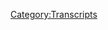 {{Transcript
    | title         = [[403: February 24, 2020]]
    | caption       = [https://knowledgefight.libsyn.com/knowledge-fight-february-24-2020 Listen to this episode on Libsyn]
    | episodeNumber = [[403: February 24, 2020|403]]
    | length        = 01:41:27
}}

{{MessageBox
    | header     = Warning: Bot Generated Content
    | text       = This transcript was automatically generated by transcription software and likely contains many mistakes and misattributions. Please check the audio for definitive quotes, attribution, and context.
    | image      = N3yvass4myg91.webp
    | imagewidth = 50px
    | id         = warning
}}

{{TranscriptBlock
    | name      = Unknown Speaker
    | timestamp = 00:00:00.000
    | text      = N-N-N-N-N-N-N-N-Knowledge Fight
}}

{{TranscriptBlock
    | name      = Unknown Speaker
    | timestamp = 00:00:12.960
    | text      = Dan and Jordan, I am sweating.
}}

{{TranscriptBlock
    | name      = Unknown Speaker
    | timestamp = 00:00:19.600
    | text      = Knowledgefight.com, it's time to pray.
}}

{{TranscriptBlock
    | name      = Unknown Speaker
    | timestamp = 00:00:21.399
    | text      = I have great respect for Knowledgefight, Knowledgefight.
}}

{{TranscriptBlock
    | name      = Unknown Speaker
    | timestamp = 00:00:25.199
    | text      = I'm sick of them posing as if they're the good guys saying we are the bad guys.
}}

{{TranscriptBlock
    | name      = Unknown Speaker
    | timestamp = 00:00:29.359
    | text      = I want to say thank you to the people from Knowledgefight.
}}

{{TranscriptBlock
    | name      = Unknown Speaker
    | timestamp = 00:00:30.359
    | text      = Dan and Jordan, Knowledgefight.
}}

{{TranscriptBlock
    | name      = Unknown Speaker
    | timestamp = 00:00:35.060
    | text      = Need money, Need money.
}}

{{TranscriptBlock
    | name      = Unknown Speaker
    | timestamp = 00:00:38.979
    | text      = Andy and Vali.
}}

{{TranscriptBlock
    | name      = Unknown Speaker
    | timestamp = 00:00:41.740
    | text      = A-a-a-a-a-a-a-a-a-a!
}}

{{TranscriptBlock
    | name      = Unknown Speaker
    | timestamp = 00:00:42.740
    | text      = Andy and Dan.
}}

{{TranscriptBlock
    | name      = Unknown Speaker
    | timestamp = 00:00:43.740
    | text      = It's time to pray.
}}

{{TranscriptBlock
    | name      = Unknown Speaker
    | timestamp = 00:00:44.740
    | text      = Andy and Dan.
}}

{{TranscriptBlock
    | name      = Unknown Speaker
    | timestamp = 00:00:45.740
    | text      = It's time to pray.
}}

{{TranscriptBlock
    | name      = Unknown Speaker
    | timestamp = 00:00:46.740
    | text      = Andy and Dan.
}}

{{TranscriptBlock
    | name      = Unknown Speaker
    | timestamp = 00:00:47.740
    | text      = A-a-a-a-a-a-a-a-a-a-a-a-a-a-a-a-a-a-a-a-a.
}}

{{TranscriptBlock
    | name      = Unknown Speaker
    | timestamp = 00:00:48.740
    | text      = A-a-a-a-a-a-a-a-a-a-a-a-a-a-a-a-a.
}}

{{TranscriptBlock
    | name      = Unknown Speaker
    | timestamp = 00:00:49.740
    | text      = I love you.
}}

{{TranscriptBlock
    | name      = Unknown Speaker
    | timestamp = 00:00:50.740
    | text      = I am a huge fan of Knowledgefight.
}}

{{TranscriptBlock
    | name      = Unknown Speaker
    | timestamp = 00:00:55.740
    | text      = Knowledgefight.com.
}}

{{TranscriptBlock
    | name      = Unknown Speaker
    | timestamp = 00:00:56.820
    | text      = I love you.
}}

{{TranscriptBlock
    | name      = Unknown Speaker
    | timestamp = 00:00:58.820
    | text      = Hey everybody, welcome back to Knowledge Fat, I'm Dan.
}}

{{TranscriptBlock
    | name      = Unknown Speaker
    | timestamp = 00:01:00.820
    | text      = I'm Jordan.
}}

{{TranscriptBlock
    | name      = Unknown Speaker
    | timestamp = 00:01:01.820
    | text      = We're a couple dudes that like to sit around, drink novelty beverages, and talk a little bit about Alex Jones.
}}

{{TranscriptBlock
    | name      = Unknown Speaker
    | timestamp = 00:01:05.819
    | text      = Indeed we are, Dan.
}}

{{TranscriptBlock
    | name      = Unknown Speaker
    | timestamp = 00:01:06.819
    | text      = Jordan.
}}

{{TranscriptBlock
    | name      = Unknown Speaker
    | timestamp = 00:01:07.819
    | text      = Dan?
}}

{{TranscriptBlock
    | name      = Unknown Speaker
    | timestamp = 00:01:08.819
    | text      = Jordan.
}}

{{TranscriptBlock
    | name      = Unknown Speaker
    | timestamp = 00:01:09.819
    | text      = Quick question.
}}

{{TranscriptBlock
    | name      = Unknown Speaker
    | timestamp = 00:01:10.819
    | text      = What up?
}}

{{TranscriptBlock
    | name      = Unknown Speaker
    | timestamp = 00:01:11.819
    | text      = What is the fastest you've ever completed a game?
}}

{{TranscriptBlock
    | name      = Unknown Speaker
    | timestamp = 00:01:12.819
    | text      = Like from when you got a video game to when you finished it.
}}

{{TranscriptBlock
    | name      = Unknown Speaker
    | timestamp = 00:01:15.819
    | text      = What do you think the quickest you've ever done that is?
}}

{{TranscriptBlock
    | name      = Unknown Speaker
    | timestamp = 00:01:17.819
    | text      = It's weird for me because different games are different for me.
}}

{{TranscriptBlock
    | name      = Unknown Speaker
    | timestamp = 00:01:21.819
    | text      = Sure.
}}

{{TranscriptBlock
    | name      = Unknown Speaker
    | timestamp = 00:01:22.819
    | text      = You know, like some really trigger the completionist part of my brain where like I just have to get in the nooks.
}}

{{TranscriptBlock
    | name      = Unknown Speaker
    | timestamp = 00:01:28.819
    | text      = You have to get everything.
}}

{{TranscriptBlock
    | name      = Unknown Speaker
    | timestamp = 00:01:29.819
    | text      = Yeah, yeah, yeah.
}}

{{TranscriptBlock
    | name      = Unknown Speaker
    | timestamp = 00:01:30.819
    | text      = And there are some games like that and then those take forever.
}}

{{TranscriptBlock
    | name      = Unknown Speaker
    | timestamp = 00:01:33.819
    | text      = Right.
}}

{{TranscriptBlock
    | name      = Unknown Speaker
    | timestamp = 00:01:34.819
    | text      = I think, I mean, Assassin's Creed Odyssey, I think I finished pretty quickly.
}}

{{TranscriptBlock
    | name      = Unknown Speaker
    | timestamp = 00:01:38.819
    | text      = Yeah, the main story.
}}

{{TranscriptBlock
    | name      = Unknown Speaker
    | timestamp = 00:01:39.819
    | text      = I was playing that quite a bit.
}}

{{TranscriptBlock
    | name      = Unknown Speaker
    | timestamp = 00:01:40.819
    | text      = Yeah.
}}

{{TranscriptBlock
    | name      = Unknown Speaker
    | timestamp = 00:01:41.819
    | text      = And I would say that probably took about a week or so.
}}

{{TranscriptBlock
    | name      = Unknown Speaker
    | timestamp = 00:01:43.819
    | text      = Yeah.
}}

{{TranscriptBlock
    | name      = Unknown Speaker
    | timestamp = 00:01:44.819
    | text      = Yeah, a week sounds good.
}}

{{TranscriptBlock
    | name      = Unknown Speaker
    | timestamp = 00:01:45.819
    | text      = Yeah.
}}

{{TranscriptBlock
    | name      = Unknown Speaker
    | timestamp = 00:01:46.819
    | text      = Yeah, yeah, yeah.
}}

{{TranscriptBlock
    | name      = Unknown Speaker
    | timestamp = 00:01:47.819
    | text      = I mean, I put like over 100 hours into Assassin's Creed Odyssey across the whole playthrough.
}}

{{TranscriptBlock
    | name      = Unknown Speaker
    | timestamp = 00:01:51.819
    | text      = Sure, sure.
}}

{{TranscriptBlock
    | name      = Unknown Speaker
    | timestamp = 00:01:52.819
    | text      = Yeah, yeah, yeah.
}}

{{TranscriptBlock
    | name      = Unknown Speaker
    | timestamp = 00:01:53.819
    | text      = I am currently playing Horizon Zero Dawn.
}}

{{TranscriptBlock
    | name      = Unknown Speaker
    | timestamp = 00:01:56.819
    | text      = Absolutely.
}}

{{TranscriptBlock
    | name      = Unknown Speaker
    | timestamp = 00:01:57.819
    | text      = Because I went down to the old GameStop and I was just staring blankly at the games on
}}

{{TranscriptBlock
    | name      = Unknown Speaker
    | timestamp = 00:02:04.819
    | text      = the wall.
}}

{{TranscriptBlock
    | name      = Unknown Speaker
    | timestamp = 00:02:05.819
    | text      = And the person who was working there, she came up to me and was like, what do you, you
}}

{{TranscriptBlock
    | name      = Unknown Speaker
    | timestamp = 00:02:09.819
    | text      = know, what are you looking for?
}}

{{TranscriptBlock
    | name      = Unknown Speaker
    | timestamp = 00:02:10.819
    | text      = I'm like, I don't know.
}}

{{TranscriptBlock
    | name      = Unknown Speaker
    | timestamp = 00:02:11.819
    | text      = And she's like, what do you play?
}}

{{TranscriptBlock
    | name      = Unknown Speaker
    | timestamp = 00:02:12.819
    | text      = I'm a tabula rasa of need.
}}

{{TranscriptBlock
    | name      = Unknown Speaker
    | timestamp = 00:02:14.819
    | text      = Just help me.
}}

{{TranscriptBlock
    | name      = Unknown Speaker
    | timestamp = 00:02:15.819
    | text      = She's like, what do you like?
}}

{{TranscriptBlock
    | name      = Unknown Speaker
    | timestamp = 00:02:16.819
    | text      = I'm like, well, I enjoy the Assassin's Creed, but they don't like, I didn't like, they didn't
}}

{{TranscriptBlock
    | name      = Unknown Speaker
    | timestamp = 00:02:20.259
    | text      = have like homestead and that she ignored that second part and just advised, she was like,
}}

{{TranscriptBlock
    | name      = Unknown Speaker
    | timestamp = 00:02:27.139
    | text      = have you played this?
}}

{{TranscriptBlock
    | name      = Unknown Speaker
    | timestamp = 00:02:28.139
    | text      = Have you tried this?
}}

{{TranscriptBlock
    | name      = Unknown Speaker
    | timestamp = 00:02:29.139
    | text      = And I was like, nope, I have no idea what that is.
}}

{{TranscriptBlock
    | name      = Unknown Speaker
    | timestamp = 00:02:31.860
    | text      = And it was $9.
}}

{{TranscriptBlock
    | name      = Unknown Speaker
    | timestamp = 00:02:32.860
    | text      = So it was like, yes, take a flyer.
}}

{{TranscriptBlock
    | name      = Unknown Speaker
    | timestamp = 00:02:35.439
    | text      = And I even told her this.
}}

{{TranscriptBlock
    | name      = Unknown Speaker
    | timestamp = 00:02:36.439
    | text      = I was like, it's cheap enough that if I hate it, I'm not going to be mad at you.
}}

{{TranscriptBlock
    | name      = Unknown Speaker
    | timestamp = 00:02:40.219
    | text      = So I will take that shot.
}}

{{TranscriptBlock
    | name      = Unknown Speaker
    | timestamp = 00:02:41.599
    | text      = And I think it's fantastic.
}}

{{TranscriptBlock
    | name      = Unknown Speaker
    | timestamp = 00:02:42.819
    | text      = I'm really enjoying it.
}}

{{TranscriptBlock
    | name      = Unknown Speaker
    | timestamp = 00:02:43.819
    | text      = I don't like it.
}}

{{TranscriptBlock
    | name      = Unknown Speaker
    | timestamp = 00:02:44.819
    | text      = I'll throw it away.
}}

{{TranscriptBlock
    | name      = Unknown Speaker
    | timestamp = 00:02:45.819
    | text      = Yeah, I think it's, I really enjoy this game.
}}

{{TranscriptBlock
    | name      = Unknown Speaker
    | timestamp = 00:02:48.419
    | text      = It's a very fun, you had to run around, it's a big, big world, big world open more or less.
}}

{{TranscriptBlock
    | name      = Unknown Speaker
    | timestamp = 00:02:54.900
    | text      = I don't know.
}}

{{TranscriptBlock
    | name      = Unknown Speaker
    | timestamp = 00:02:55.900
    | text      = I'm not much of like, I wouldn't be somebody that you would call a gamer.
}}

{{TranscriptBlock
    | name      = Unknown Speaker
    | timestamp = 00:02:59.860
    | text      = I don't have like a lot of knowledge or sophistication in the, but if you give me a game where I
}}

{{TranscriptBlock
    | name      = Unknown Speaker
    | timestamp = 00:03:07.419
    | text      = can run around, there's a mystery to solve.
}}

{{TranscriptBlock
    | name      = Unknown Speaker
    | timestamp = 00:03:10.620
    | text      = There's side quests.
}}

{{TranscriptBlock
    | name      = Unknown Speaker
    | timestamp = 00:03:11.620
    | text      = I can get completely distracted by things.
}}

{{TranscriptBlock
    | name      = Unknown Speaker
    | timestamp = 00:03:14.039
    | text      = There's variability in the things you're doing.
}}

{{TranscriptBlock
    | name      = Unknown Speaker
    | timestamp = 00:03:16.379
    | text      = Sure.
}}

{{TranscriptBlock
    | name      = Unknown Speaker
    | timestamp = 00:03:17.379
    | text      = Sometimes you're fighting something and then sometimes maybe you're solving a puzzle where
}}

{{TranscriptBlock
    | name      = Unknown Speaker
    | timestamp = 00:03:20.979
    | text      = you got to go up a cliff.
}}

{{TranscriptBlock
    | name      = Unknown Speaker
    | timestamp = 00:03:21.979
    | text      = Yeah.
}}

{{TranscriptBlock
    | name      = Unknown Speaker
    | timestamp = 00:03:22.979
    | text      = Yeah.
}}

{{TranscriptBlock
    | name      = Unknown Speaker
    | timestamp = 00:03:23.979
    | text      = That sort of thing.
}}

{{TranscriptBlock
    | name      = Unknown Speaker
    | timestamp = 00:03:24.979
    | text      = Breath of the wild kind of stuff.
}}

{{TranscriptBlock
    | name      = Unknown Speaker
    | timestamp = 00:03:25.979
    | text      = Exactly.
}}

{{TranscriptBlock
    | name      = Unknown Speaker
    | timestamp = 00:03:26.979
    | text      = Give me that.
}}

{{TranscriptBlock
    | name      = Unknown Speaker
    | timestamp = 00:03:27.979
    | text      = I'm going to be satisfied.
}}

{{TranscriptBlock
    | name      = Unknown Speaker
    | timestamp = 00:03:28.979
    | text      = You're going to be happy.
}}

{{TranscriptBlock
    | name      = Unknown Speaker
    | timestamp = 00:03:29.979
    | text      = Yes, absolutely.
}}

{{TranscriptBlock
    | name      = Unknown Speaker
    | timestamp = 00:03:30.979
    | text      = And this ticks off all those boxes.
}}

{{TranscriptBlock
    | name      = Unknown Speaker
    | timestamp = 00:03:31.979
    | text      = All right.
}}

{{TranscriptBlock
    | name      = Unknown Speaker
    | timestamp = 00:03:32.979
    | text      = So I enjoy it.
}}

{{TranscriptBlock
    | name      = Unknown Speaker
    | timestamp = 00:03:33.979
    | text      = It has the knowledge, fight, seal of approval.
}}

{{TranscriptBlock
    | name      = Unknown Speaker
    | timestamp = 00:03:34.979
    | text      = I'm honestly, even like I've been playing it a little bit and thinking like eventually
}}

{{TranscriptBlock
    | name      = Unknown Speaker
    | timestamp = 00:03:38.060
    | text      = I'm going to be done with it and that kind of now there's nothing else left.
}}

{{TranscriptBlock
    | name      = Unknown Speaker
    | timestamp = 00:03:43.939
    | text      = Oh God.
}}

{{TranscriptBlock
    | name      = Unknown Speaker
    | timestamp = 00:03:44.939
    | text      = No, ladies and gentlemen, he started playing it right now.
}}

{{TranscriptBlock
    | name      = Unknown Speaker
    | timestamp = 00:03:46.900
    | text      = Oh no.
}}

{{TranscriptBlock
    | name      = Unknown Speaker
    | timestamp = 00:03:47.900
    | text      = Guys.
}}

{{TranscriptBlock
    | name      = Unknown Speaker
    | timestamp = 00:03:48.900
    | text      = It's been knowledge.
}}

{{TranscriptBlock
    | name      = Unknown Speaker
    | timestamp = 00:03:49.900
    | text      = I've been Neo.
}}

{{TranscriptBlock
    | name      = Unknown Speaker
    | timestamp = 00:03:50.900
    | text      = I know.
}}

{{TranscriptBlock
    | name      = Unknown Speaker
    | timestamp = 00:03:51.900
    | text      = I guess we don't really know too much about games, but I have, I enjoy some and I do know
}}

{{TranscriptBlock
    | name      = Unknown Speaker
    | timestamp = 00:03:59.259
    | text      = a lot about Alex Jones.
}}

{{TranscriptBlock
    | name      = Unknown Speaker
    | timestamp = 00:04:00.259
    | text      = I know a little about the former and nothing about the latter.
}}

{{TranscriptBlock
    | name      = Unknown Speaker
    | timestamp = 00:04:02.740
    | text      = That's correct.
}}

{{TranscriptBlock
    | name      = Unknown Speaker
    | timestamp = 00:04:03.740
    | text      = So Jordan, today we got an episode in front of us where we're going over February 24th,
}}

{{TranscriptBlock
    | name      = Unknown Speaker
    | timestamp = 00:04:06.900
    | text      = 2020.
}}

{{TranscriptBlock
    | name      = Unknown Speaker
    | timestamp = 00:04:07.900
    | text      = I'm Dan.
}}

{{TranscriptBlock
    | name      = Unknown Speaker
    | timestamp = 00:04:08.900
    | text      = This is 2020.
}}

{{TranscriptBlock
    | name      = Unknown Speaker
    | timestamp = 00:04:09.900
    | text      = Damn it.
}}

{{TranscriptBlock
    | name      = Unknown Speaker
    | timestamp = 00:04:10.900
    | text      = And I don't know.
}}

{{TranscriptBlock
    | name      = Unknown Speaker
    | timestamp = 00:04:11.900
    | text      = There's a lot of, you know, it is what it is.
}}

{{TranscriptBlock
    | name      = Unknown Speaker
    | timestamp = 00:04:13.539
    | text      = It's the present day Alex Jones episode, but we have to go over this because after this
}}

{{TranscriptBlock
    | name      = Unknown Speaker
    | timestamp = 00:04:18.779
    | text      = on the 25th and all through the end of the week, Alex Jones is going to be at CPAC.
}}

{{TranscriptBlock
    | name      = Unknown Speaker
    | timestamp = 00:04:24.620
    | text      = Oh no.
}}

{{TranscriptBlock
    | name      = Unknown Speaker
    | timestamp = 00:04:25.620
    | text      = And I should say he's not going to be at CPAC because he's not welcome.
}}

{{TranscriptBlock
    | name      = Unknown Speaker
    | timestamp = 00:04:28.420
    | text      = He's not invited.
}}

{{TranscriptBlock
    | name      = Unknown Speaker
    | timestamp = 00:04:29.420
    | text      = No, no.
}}

{{TranscriptBlock
    | name      = Unknown Speaker
    | timestamp = 00:04:30.420
    | text      = He will not be inside CPAC.
}}

{{TranscriptBlock
    | name      = Unknown Speaker
    | timestamp = 00:04:31.420
    | text      = He might be outside yelling at to a bullhorn, right?
}}

{{TranscriptBlock
    | name      = Unknown Speaker
    | timestamp = 00:04:33.620
    | text      = So this is the last day before he takes off for his trip to be a dumb ass and try and
}}

{{TranscriptBlock
    | name      = Unknown Speaker
    | timestamp = 00:04:38.500
    | text      = get Trump's attention and probably fail quite a bit.
}}

{{TranscriptBlock
    | name      = Unknown Speaker
    | timestamp = 00:04:43.699
    | text      = And there's a, you know, there's some interesting stuff along the way throughout this episode,
}}

{{TranscriptBlock
    | name      = Unknown Speaker
    | timestamp = 00:04:47.339
    | text      = but I think that there are a couple of things that are going to be a little bit repetitive
}}

{{TranscriptBlock
    | name      = Unknown Speaker
    | timestamp = 00:04:51.660
    | text      = and may seem a little bit like I'm driving a point home and that's because you are driving
}}

{{TranscriptBlock
    | name      = Unknown Speaker
    | timestamp = 00:04:57.220
    | text      = a point home.
}}

{{TranscriptBlock
    | name      = Unknown Speaker
    | timestamp = 00:04:58.220
    | text      = Yes.
}}

{{TranscriptBlock
    | name      = Unknown Speaker
    | timestamp = 00:04:59.220
    | text      = And we'll get to all that.
}}

{{TranscriptBlock
    | name      = Unknown Speaker
    | timestamp = 00:05:00.220
    | text      = But before we do, Jordan, you're going to take a moment to say thank you to some folks
}}

{{TranscriptBlock
    | name      = Unknown Speaker
    | timestamp = 00:05:01.860
    | text      = who have signed up in our sporting show.
}}

{{TranscriptBlock
    | name      = Unknown Speaker
    | timestamp = 00:05:03.860
    | text      = So first, Robert, thank you so much.
}}

{{TranscriptBlock
    | name      = Unknown Speaker
    | timestamp = 00:05:05.300
    | text      = You are now a policy wonk.
}}

{{TranscriptBlock
    | name      = Unknown Speaker
    | timestamp = 00:05:06.740
    | text      = I'm a policy wonk.
}}

{{TranscriptBlock
    | name      = Unknown Speaker
    | timestamp = 00:05:07.740
    | text      = Thank you, Robert.
}}

{{TranscriptBlock
    | name      = Unknown Speaker
    | timestamp = 00:05:08.740
    | text      = Robby.
}}

{{TranscriptBlock
    | name      = Unknown Speaker
    | timestamp = 00:05:09.740
    | text      = Next.
}}

{{TranscriptBlock
    | name      = Unknown Speaker
    | timestamp = 00:05:10.740
    | text      = Christopher.
}}

{{TranscriptBlock
    | name      = Unknown Speaker
    | timestamp = 00:05:11.740
    | text      = Thank you so much.
}}

{{TranscriptBlock
    | name      = Unknown Speaker
    | timestamp = 00:05:12.740
    | text      = You are now policy wonk.
}}

{{TranscriptBlock
    | name      = Unknown Speaker
    | timestamp = 00:05:13.740
    | text      = I'm a policy wonk.
}}

{{TranscriptBlock
    | name      = Unknown Speaker
    | timestamp = 00:05:14.740
    | text      = Thanks, Christopher.
}}

{{TranscriptBlock
    | name      = Unknown Speaker
    | timestamp = 00:05:15.740
    | text      = Thank you so much.
}}

{{TranscriptBlock
    | name      = Unknown Speaker
    | timestamp = 00:05:16.740
    | text      = Next, Teague, thank you so much.
}}

{{TranscriptBlock
    | name      = Unknown Speaker
    | timestamp = 00:05:17.740
    | text      = You are now policy wonk.
}}

{{TranscriptBlock
    | name      = Unknown Speaker
    | timestamp = 00:05:18.740
    | text      = I'm a policy wonk.
}}

{{TranscriptBlock
    | name      = Unknown Speaker
    | timestamp = 00:05:19.740
    | text      = Thank you, Teague.
}}

{{TranscriptBlock
    | name      = Unknown Speaker
    | timestamp = 00:05:20.740
    | text      = Teague, thank you so much.
}}

{{TranscriptBlock
    | name      = Unknown Speaker
    | timestamp = 00:05:21.740
    | text      = Next, Cody, thank you so much.
}}

{{TranscriptBlock
    | name      = Unknown Speaker
    | timestamp = 00:05:22.740
    | text      = You're now policy wonk.
}}

{{TranscriptBlock
    | name      = Unknown Speaker
    | timestamp = 00:05:23.740
    | text      = I'm a policy wonk.
}}

{{TranscriptBlock
    | name      = Unknown Speaker
    | timestamp = 00:05:27.300
    | text      = Next, Finn, thank you so much.
}}

{{TranscriptBlock
    | name      = Unknown Speaker
    | timestamp = 00:05:28.839
    | text      = You're now a policy wonk.
}}

{{TranscriptBlock
    | name      = Unknown Speaker
    | timestamp = 00:05:31.279
    | text      = I'm a policy wonk.
}}

{{TranscriptBlock
    | name      = Unknown Speaker
    | timestamp = 00:05:32.459
    | text      = Thank you if an in Vinny.
}}

{{TranscriptBlock
    | name      = Unknown Speaker
    | timestamp = 00:05:33.660
    | text      = No, thank you.
}}

{{TranscriptBlock
    | name      = Unknown Speaker
    | timestamp = 00:05:34.660
    | text      = Next Josie, thank you so much.
}}

{{TranscriptBlock
    | name      = Unknown Speaker
    | timestamp = 00:05:35.660
    | text      = You are now policy wonk.
}}

{{TranscriptBlock
    | name      = Unknown Speaker
    | timestamp = 00:05:37.060
    | text      = Next, Copper Cricket. Thank you so much. You are now a policy wonk.
}}

{{TranscriptBlock
    | name      = Unknown Speaker
    | timestamp = 00:05:40.060
    | text      = I'm a policy wonk.
}}

{{TranscriptBlock
    | name      = Unknown Speaker
    | timestamp = 00:05:41.060
    | text      = Thank you very much.
}}

{{TranscriptBlock
    | name      = Unknown Speaker
    | timestamp = 00:05:42.060
    | text      = Cop Crick.
}}

{{TranscriptBlock
    | name      = Unknown Speaker
    | timestamp = 00:05:43.060
    | text      = And then finally, I'd like to thank you to somebody.
}}

{{TranscriptBlock
    | name      = Unknown Speaker
    | timestamp = 00:05:45.060
    | text      = I am finding this endlessly enjoyable.
}}

{{TranscriptBlock
    | name      = Unknown Speaker
    | timestamp = 00:05:48.060
    | text      = I'd like to say thank you to someone donated on an elevated level.
}}

{{TranscriptBlock
    | name      = Unknown Speaker
    | timestamp = 00:05:50.060
    | text      = I appreciate that very much.
}}

{{TranscriptBlock
    | name      = Unknown Speaker
    | timestamp = 00:05:51.060
    | text      = So, Adam B. Thank you so much. You are now a technocrat.
}}

{{TranscriptBlock
    | name      = Unknown Speaker
    | timestamp = 00:05:54.060
    | text      = I'm a policy wonk.
}}

{{TranscriptBlock
    | name      = Unknown Speaker
    | timestamp = 00:05:55.060
    | text      = Crikey, mate. That's fantastic. Have yourself a brew.
}}

{{TranscriptBlock
    | name      = Unknown Speaker
    | timestamp = 00:05:58.060
    | text      = How's your 401k doing, bro?
}}

{{TranscriptBlock
    | name      = Unknown Speaker
    | timestamp = 00:06:00.060
    | text      = Alright, we gotta go full tilt boogie on this, Watson, alright?
}}

{{TranscriptBlock
    | name      = Unknown Speaker
    | timestamp = 00:06:03.060
    | text      = Let's just get down to business.
}}

{{TranscriptBlock
    | name      = Unknown Speaker
    | timestamp = 00:06:04.060
    | text      = We ain't making that money off that heroin.
}}

{{TranscriptBlock
    | name      = Unknown Speaker
    | timestamp = 00:06:06.060
    | text      = Why you pimps so good?
}}

{{TranscriptBlock
    | name      = Unknown Speaker
    | timestamp = 00:06:08.060
    | text      = My neck is freakishly large.
}}

{{TranscriptBlock
    | name      = Unknown Speaker
    | timestamp = 00:06:10.060
    | text      = I declare info war on you.
}}

{{TranscriptBlock
    | name      = Unknown Speaker
    | timestamp = 00:06:12.060
    | text      = Thank you so much, Adam B.
}}

{{TranscriptBlock
    | name      = Unknown Speaker
    | timestamp = 00:06:14.060
    | text      = Yes, thank you very much.
}}

{{TranscriptBlock
    | name      = Unknown Speaker
    | timestamp = 00:06:15.060
    | text      = If you're out there listening and you're thinking,
}}

{{TranscriptBlock
    | name      = Unknown Speaker
    | timestamp = 00:06:16.060
    | text      = hey, I enjoy this show, I'd like to support these gents.
}}

{{TranscriptBlock
    | name      = Unknown Speaker
    | timestamp = 00:06:18.060
    | text      = You can do that by going to our website, knowledgefight.com,
}}

{{TranscriptBlock
    | name      = Unknown Speaker
    | timestamp = 00:06:20.060
    | text      = clicking the button that says support the show.
}}

{{TranscriptBlock
    | name      = Unknown Speaker
    | timestamp = 00:06:21.060
    | text      = We would appreciate it.
}}

{{TranscriptBlock
    | name      = Unknown Speaker
    | timestamp = 00:06:22.060
    | text      = It'd be very helpful.
}}

{{TranscriptBlock
    | name      = Unknown Speaker
    | timestamp = 00:06:23.060
    | text      = So, Jordan, we start off today.
}}

{{TranscriptBlock
    | name      = Unknown Speaker
    | timestamp = 00:06:25.060
    | text      = Yes.
}}

{{TranscriptBlock
    | name      = Unknown Speaker
    | timestamp = 00:06:26.060
    | text      = And on the 24th, on Monday, there was news,
}}

{{TranscriptBlock
    | name      = Unknown Speaker
    | timestamp = 00:06:29.060
    | text      = and that was that the Dow had fallen.
}}

{{TranscriptBlock
    | name      = Unknown Speaker
    | timestamp = 00:06:32.060
    | text      = CNBC, you can see the CNBC numbers there on the markets.
}}

{{TranscriptBlock
    | name      = Unknown Speaker
    | timestamp = 00:06:35.060
    | text      = The S&P is down 102.
}}

{{TranscriptBlock
    | name      = Unknown Speaker
    | timestamp = 00:06:39.060
    | text      = The NASDAQ down 344.
}}

{{TranscriptBlock
    | name      = Unknown Speaker
    | timestamp = 00:06:41.060
    | text      = The Dow Jones Industrial Average now down 924.
}}

{{TranscriptBlock
    | name      = Unknown Speaker
    | timestamp = 00:06:46.060
    | text      = The FTSE down 247.
}}

{{TranscriptBlock
    | name      = Unknown Speaker
    | timestamp = 00:06:49.060
    | text      = The Nikkei 92 plus.
}}

{{TranscriptBlock
    | name      = Unknown Speaker
    | timestamp = 00:06:52.060
    | text      = The HSI down 487.
}}

{{TranscriptBlock
    | name      = Unknown Speaker
    | timestamp = 00:06:55.060
    | text      = Shanghai down 8.44.
}}

{{TranscriptBlock
    | name      = Unknown Speaker
    | timestamp = 00:06:58.060
    | text      = They're propping it up.
}}

{{TranscriptBlock
    | name      = Unknown Speaker
    | timestamp = 00:06:59.060
    | text      = The VIX down 6.49.
}}

{{TranscriptBlock
    | name      = Unknown Speaker
    | timestamp = 00:07:02.060
    | text      = And the DAX down 544.
}}

{{TranscriptBlock
    | name      = Unknown Speaker
    | timestamp = 00:07:05.060
    | text      = So, you could say a long overdue correction,
}}

{{TranscriptBlock
    | name      = Unknown Speaker
    | timestamp = 00:07:09.060
    | text      = but the reason it's happening is obvious and controvertible.
}}

{{TranscriptBlock
    | name      = Unknown Speaker
    | timestamp = 00:07:14.060
    | text      = Government's covered up the true nature of the virus.
}}

{{TranscriptBlock
    | name      = Unknown Speaker
    | timestamp = 00:07:18.060
    | text      = It's now admitted that it's man-made.
}}

{{TranscriptBlock
    | name      = Unknown Speaker
    | timestamp = 00:07:20.060
    | text      = It's now admitted that the prestigious Indian Institute
}}

{{TranscriptBlock
    | name      = Unknown Speaker
    | timestamp = 00:07:24.060
    | text      = a month ago that came out and said,
}}

{{TranscriptBlock
    | name      = Unknown Speaker
    | timestamp = 00:07:26.060
    | text      = we've scanned it, it's totally man-made.
}}

{{TranscriptBlock
    | name      = Unknown Speaker
    | timestamp = 00:07:28.060
    | text      = You can see the insertion points.
}}

{{TranscriptBlock
    | name      = Unknown Speaker
    | timestamp = 00:07:29.060
    | text      = It's a chimera.
}}

{{TranscriptBlock
    | name      = Unknown Speaker
    | timestamp = 00:07:30.060
    | text      = It's a bunch of different families of viruses.
}}

{{TranscriptBlock
    | name      = Unknown Speaker
    | timestamp = 00:07:32.060
    | text      = No way this exists in nature.
}}

{{TranscriptBlock
    | name      = Unknown Speaker
    | timestamp = 00:07:34.060
    | text      = And it's got the stitches on it.
}}

{{TranscriptBlock
    | name      = Unknown Speaker
    | timestamp = 00:07:36.060
    | text      = Literal injection points.
}}

{{TranscriptBlock
    | name      = Unknown Speaker
    | timestamp = 00:07:38.060
    | text      = Then he goes on to talk about Frankenstein
}}

{{TranscriptBlock
    | name      = Unknown Speaker
    | timestamp = 00:07:40.060
    | text      = and how Frankenstein has stitches on its head.
}}

{{TranscriptBlock
    | name      = Unknown Speaker
    | timestamp = 00:07:42.060
    | text      = Oh, okay.
}}

{{TranscriptBlock
    | name      = Unknown Speaker
    | timestamp = 00:07:43.060
    | text      = Well, that makes more sense now.
}}

{{TranscriptBlock
    | name      = Unknown Speaker
    | timestamp = 00:07:44.060
    | text      = So, yeah, I mean, it is a sort of natural consequence
}}

{{TranscriptBlock
    | name      = Unknown Speaker
    | timestamp = 00:07:47.060
    | text      = that you might expect to see that there would be some market fears,
}}

{{TranscriptBlock
    | name      = Unknown Speaker
    | timestamp = 00:07:50.060
    | text      = some jitteriness based around the fact that the outbreak is continuing to go on.
}}

{{TranscriptBlock
    | name      = Unknown Speaker
    | timestamp = 00:07:56.060
    | text      = There's fears of disruption of some international business.
}}

{{TranscriptBlock
    | name      = Unknown Speaker
    | timestamp = 00:07:59.060
    | text      = Right.
}}

{{TranscriptBlock
    | name      = Unknown Speaker
    | timestamp = 00:08:00.060
    | text      = And, you know, you could talk about that one way
}}

{{TranscriptBlock
    | name      = Unknown Speaker
    | timestamp = 00:08:02.060
    | text      = or you could say that it's proven that this is man-made.
}}

{{TranscriptBlock
    | name      = Unknown Speaker
    | timestamp = 00:08:05.060
    | text      = See, I thought he was going to land that one.
}}

{{TranscriptBlock
    | name      = Unknown Speaker
    | timestamp = 00:08:08.060
    | text      = It seemed pretty obvious.
}}

{{TranscriptBlock
    | name      = Unknown Speaker
    | timestamp = 00:08:09.060
    | text      = Never. Never make that assumption.
}}

{{TranscriptBlock
    | name      = Unknown Speaker
    | timestamp = 00:08:10.060
    | text      = The markets are down.
}}

{{TranscriptBlock
    | name      = Unknown Speaker
    | timestamp = 00:08:11.060
    | text      = All right.
}}

{{TranscriptBlock
    | name      = Unknown Speaker
    | timestamp = 00:08:12.060
    | text      = We all know why it's the coronavirus fear.
}}

{{TranscriptBlock
    | name      = Unknown Speaker
    | timestamp = 00:08:14.060
    | text      = And he didn't say that.
}}

{{TranscriptBlock
    | name      = Unknown Speaker
    | timestamp = 00:08:15.060
    | text      = He went with it's been confirmed that it's a man-made virus.
}}

{{TranscriptBlock
    | name      = Unknown Speaker
    | timestamp = 00:08:19.060
    | text      = That I would not have gone so far as to say.
}}

{{TranscriptBlock
    | name      = Unknown Speaker
    | timestamp = 00:08:21.060
    | text      = No, but it's because the fall in the stock market
}}

{{TranscriptBlock
    | name      = Unknown Speaker
    | timestamp = 00:08:26.060
    | text      = is something that Alex has already baked into all of his narratives
}}

{{TranscriptBlock
    | name      = Unknown Speaker
    | timestamp = 00:08:30.060
    | text      = because this is a man-made bioweapon that got released.
}}

{{TranscriptBlock
    | name      = Unknown Speaker
    | timestamp = 00:08:33.059
    | text      = Right.
}}

{{TranscriptBlock
    | name      = Unknown Speaker
    | timestamp = 00:08:34.059
    | text      = They only did that in order to precipitate this drop in the market
}}

{{TranscriptBlock
    | name      = Unknown Speaker
    | timestamp = 00:08:38.059
    | text      = in order to attack Trump and nationalism.
}}

{{TranscriptBlock
    | name      = Unknown Speaker
    | timestamp = 00:08:40.059
    | text      = It makes perfect sense.
}}

{{TranscriptBlock
    | name      = Unknown Speaker
    | timestamp = 00:08:41.059
    | text      = So this is really the fulfillment of the narrative.
}}

{{TranscriptBlock
    | name      = Unknown Speaker
    | timestamp = 00:08:44.059
    | text      = Right.
}}

{{TranscriptBlock
    | name      = Unknown Speaker
    | timestamp = 00:08:45.059
    | text      = It's exhausting.
}}

{{TranscriptBlock
    | name      = Unknown Speaker
    | timestamp = 00:08:47.059
    | text      = Yes.
}}

{{TranscriptBlock
    | name      = Unknown Speaker
    | timestamp = 00:08:48.059
    | text      = But if that's exhausting, what ends up happening next,
}}

{{TranscriptBlock
    | name      = Unknown Speaker
    | timestamp = 00:08:52.059
    | text      = what Alex brings up next is like just next level exhausting.
}}

{{TranscriptBlock
    | name      = Unknown Speaker
    | timestamp = 00:08:56.059
    | text      = Owen Schroyer and his security team got assaulted by a mob of drooling zombies.
}}

{{TranscriptBlock
    | name      = Unknown Speaker
    | timestamp = 00:09:01.059
    | text      = I mean, you talk about escapees from a lunatic asylum.
}}

{{TranscriptBlock
    | name      = Unknown Speaker
    | timestamp = 00:09:05.059
    | text      = I've seen footage inside real lunatic asylums
}}

{{TranscriptBlock
    | name      = Unknown Speaker
    | timestamp = 00:09:09.059
    | text      = and these people act more insane and more violent than they do.
}}

{{TranscriptBlock
    | name      = Unknown Speaker
    | timestamp = 00:09:14.059
    | text      = And you're like, oh, that's just a few of them.
}}

{{TranscriptBlock
    | name      = Unknown Speaker
    | timestamp = 00:09:17.059
    | text      = No, almost all of them were incontinent.
}}

{{TranscriptBlock
    | name      = Unknown Speaker
    | timestamp = 00:09:24.059
    | text      = A lot of them had piss running down their legs.
}}

{{TranscriptBlock
    | name      = Unknown Speaker
    | timestamp = 00:09:26.059
    | text      = It was a nightmare yesterday in Austin.
}}

{{TranscriptBlock
    | name      = Unknown Speaker
    | timestamp = 00:09:28.059
    | text      = So Alex and Owen Schroyer went out to a Bernie rally in Austin to Bullhorn
}}

{{TranscriptBlock
    | name      = Unknown Speaker
    | timestamp = 00:09:33.059
    | text      = and try and cause a scene, as is their mission in life.
}}

{{TranscriptBlock
    | name      = Unknown Speaker
    | timestamp = 00:09:36.059
    | text      = All the zombies.
}}

{{TranscriptBlock
    | name      = Unknown Speaker
    | timestamp = 00:09:37.059
    | text      = This is absolutely par for the course.
}}

{{TranscriptBlock
    | name      = Unknown Speaker
    | timestamp = 00:09:38.059
    | text      = Nothing too surprising there.
}}

{{TranscriptBlock
    | name      = Unknown Speaker
    | timestamp = 00:09:39.059
    | text      = It's in their sort of business mission statement.
}}

{{TranscriptBlock
    | name      = Unknown Speaker
    | timestamp = 00:09:42.059
    | text      = Go and yell at people.
}}

{{TranscriptBlock
    | name      = Unknown Speaker
    | timestamp = 00:09:43.059
    | text      = Yeah, yeah, yeah.
}}

{{TranscriptBlock
    | name      = Unknown Speaker
    | timestamp = 00:09:44.059
    | text      = Most of the footage from the whole thing is just Bernie supporters
}}

{{TranscriptBlock
    | name      = Unknown Speaker
    | timestamp = 00:09:47.059
    | text      = making fun of them as they yell commie into bullhorns.
}}

{{TranscriptBlock
    | name      = Unknown Speaker
    | timestamp = 00:09:50.059
    | text      = It's really just a sad look for InfoWars.
}}

{{TranscriptBlock
    | name      = Unknown Speaker
    | timestamp = 00:09:52.059
    | text      = But again, that's par for the course.
}}

{{TranscriptBlock
    | name      = Unknown Speaker
    | timestamp = 00:09:54.059
    | text      = The first thing I want to say is that there's approximately
}}

{{TranscriptBlock
    | name      = Unknown Speaker
    | timestamp = 00:09:56.059
    | text      = a two and a half hour video of Owen at the rally actually talking to people.
}}

{{TranscriptBlock
    | name      = Unknown Speaker
    | timestamp = 00:10:00.059
    | text      = Folks treating him with respect and answering questions coherently.
}}

{{TranscriptBlock
    | name      = Unknown Speaker
    | timestamp = 00:10:04.059
    | text      = All of that is not in the video that InfoWars released.
}}

{{TranscriptBlock
    | name      = Unknown Speaker
    | timestamp = 00:10:08.059
    | text      = It's not.
}}

{{TranscriptBlock
    | name      = Unknown Speaker
    | timestamp = 00:10:09.059
    | text      = They just ignored all that and released a four minute video of people yelling at Owen
}}

{{TranscriptBlock
    | name      = Unknown Speaker
    | timestamp = 00:10:12.059
    | text      = and making faces at his camera, clearly fucking with him.
}}

{{TranscriptBlock
    | name      = Unknown Speaker
    | timestamp = 00:10:15.059
    | text      = Right.
}}

{{TranscriptBlock
    | name      = Unknown Speaker
    | timestamp = 00:10:16.059
    | text      = The video of people calmly talking to Owen undermines the narrative
}}

{{TranscriptBlock
    | name      = Unknown Speaker
    | timestamp = 00:10:19.059
    | text      = that InfoWars is trying to push, and that is that all the people
}}

{{TranscriptBlock
    | name      = Unknown Speaker
    | timestamp = 00:10:22.059
    | text      = at this Bernie rally are raving lunatics who piss their pants.
}}

{{TranscriptBlock
    | name      = Unknown Speaker
    | timestamp = 00:10:25.059
    | text      = Right.
}}

{{TranscriptBlock
    | name      = Unknown Speaker
    | timestamp = 00:10:26.059
    | text      = Anyway, the big news is that one of Owen's security guards was attacked
}}

{{TranscriptBlock
    | name      = Unknown Speaker
    | timestamp = 00:10:29.059
    | text      = by the horrible, evil, violent Bernie supporters,
}}

{{TranscriptBlock
    | name      = Unknown Speaker
    | timestamp = 00:10:32.059
    | text      = who we know from Project Veritas videos want to put Alex and his friends in a gulag.
}}

{{TranscriptBlock
    | name      = Unknown Speaker
    | timestamp = 00:10:36.059
    | text      = Absolutely.
}}

{{TranscriptBlock
    | name      = Unknown Speaker
    | timestamp = 00:10:37.059
    | text      = Well, I went and watched that video, and what actually happened
}}

{{TranscriptBlock
    | name      = Unknown Speaker
    | timestamp = 00:10:40.059
    | text      = is way, way different than what Alex is saying.
}}

{{TranscriptBlock
    | name      = Unknown Speaker
    | timestamp = 00:10:43.059
    | text      = In the video, there's a middle-aged woman yelling,
}}

{{TranscriptBlock
    | name      = Unknown Speaker
    | timestamp = 00:10:45.059
    | text      = we love you at Owen.
}}

{{TranscriptBlock
    | name      = Unknown Speaker
    | timestamp = 00:10:47.059
    | text      = Prior to the incident.
}}

{{TranscriptBlock
    | name      = Unknown Speaker
    | timestamp = 00:10:48.059
    | text      = She's so violent.
}}

{{TranscriptBlock
    | name      = Unknown Speaker
    | timestamp = 00:10:49.059
    | text      = She had been trying to hug the security guards
}}

{{TranscriptBlock
    | name      = Unknown Speaker
    | timestamp = 00:10:53.059
    | text      = and even get through them to hug Owen, which I guess you might call assault.
}}

{{TranscriptBlock
    | name      = Unknown Speaker
    | timestamp = 00:10:57.059
    | text      = All right.
}}

{{TranscriptBlock
    | name      = Unknown Speaker
    | timestamp = 00:10:58.059
    | text      = If they wanted to try and pull that, that's a bad look for the macho Owen Shroyer
}}

{{TranscriptBlock
    | name      = Unknown Speaker
    | timestamp = 00:11:01.059
    | text      = to attempt to pull.
}}

{{TranscriptBlock
    | name      = Unknown Speaker
    | timestamp = 00:11:02.059
    | text      = Oh, the cock destroyer destroyed by a nice little hug.
}}

{{TranscriptBlock
    | name      = Unknown Speaker
    | timestamp = 00:11:07.059
    | text      = So what happens is this woman is expressing this love,
}}

{{TranscriptBlock
    | name      = Unknown Speaker
    | timestamp = 00:11:10.059
    | text      = and then a younger man walks up and appears to be taking
}}

{{TranscriptBlock
    | name      = Unknown Speaker
    | timestamp = 00:11:12.059
    | text      = a bit of a more confrontational pose towards Owen and his security guards,
}}

{{TranscriptBlock
    | name      = Unknown Speaker
    | timestamp = 00:11:16.059
    | text      = but he's not attacking anyone or anything.
}}

{{TranscriptBlock
    | name      = Unknown Speaker
    | timestamp = 00:11:18.059
    | text      = As far as the video shows, at this point, unprovoked,
}}

{{TranscriptBlock
    | name      = Unknown Speaker
    | timestamp = 00:11:21.059
    | text      = Owen Shroyer hits this guy in the face with his bullhorn.
}}

{{TranscriptBlock
    | name      = Unknown Speaker
    | timestamp = 00:11:24.059
    | text      = He just clocks the guy with the bullhorn.
}}

{{TranscriptBlock
    | name      = Unknown Speaker
    | timestamp = 00:11:26.059
    | text      = Okay.
}}

{{TranscriptBlock
    | name      = Unknown Speaker
    | timestamp = 00:11:27.059
    | text      = Now, the problem is that Owen had a security guard standing in between him and this guy
}}

{{TranscriptBlock
    | name      = Unknown Speaker
    | timestamp = 00:11:31.059
    | text      = he just hit with a bullhorn.
}}

{{TranscriptBlock
    | name      = Unknown Speaker
    | timestamp = 00:11:32.059
    | text      = So he had to reach over the security guard to hit him.
}}

{{TranscriptBlock
    | name      = Unknown Speaker
    | timestamp = 00:11:35.059
    | text      = I think we've proved intent there. I think that's what we've proven.
}}

{{TranscriptBlock
    | name      = Unknown Speaker
    | timestamp = 00:11:38.059
    | text      = As Owen is bringing the bullhorn back to a neutral position,
}}

{{TranscriptBlock
    | name      = Unknown Speaker
    | timestamp = 00:11:41.059
    | text      = he also hits his own security guard in the face with the bullhorn.
}}

{{TranscriptBlock
    | name      = Unknown Speaker
    | timestamp = 00:11:45.059
    | text      = It's legitimately clear as day from the video, which Infowars posted on their website,
}}

{{TranscriptBlock
    | name      = Unknown Speaker
    | timestamp = 00:11:50.059
    | text      = even showing it in slow motion, that the only strike that occurred
}}

{{TranscriptBlock
    | name      = Unknown Speaker
    | timestamp = 00:11:54.059
    | text      = was Owen hitting two people in the face with the bullhorn,
}}

{{TranscriptBlock
    | name      = Unknown Speaker
    | timestamp = 00:11:57.059
    | text      = seemingly completely unprompted.
}}

{{TranscriptBlock
    | name      = Unknown Speaker
    | timestamp = 00:11:59.059
    | text      = All right.
}}

{{TranscriptBlock
    | name      = Unknown Speaker
    | timestamp = 00:12:00.059
    | text      = Infowars has been showing the security guard's face, which was bloodied,
}}

{{TranscriptBlock
    | name      = Unknown Speaker
    | timestamp = 00:12:03.059
    | text      = and using it as proof of the violent left
}}

{{TranscriptBlock
    | name      = Unknown Speaker
    | timestamp = 00:12:05.059
    | text      = and how conservatives can't go out into public without getting attacked.
}}

{{TranscriptBlock
    | name      = Unknown Speaker
    | timestamp = 00:12:08.059
    | text      = But they failed to point out that the only thing that hit that dude's face was Owen Shroyer's bullhorn,
}}

{{TranscriptBlock
    | name      = Unknown Speaker
    | timestamp = 00:12:12.059
    | text      = and he never would have been hurt if Owen hadn't hit the other guy in the face, seemingly unprovoked.
}}

{{TranscriptBlock
    | name      = Unknown Speaker
    | timestamp = 00:12:18.059
    | text      = Okay, so we're straight into 1984 territory.
}}

{{TranscriptBlock
    | name      = Unknown Speaker
    | timestamp = 00:12:21.059
    | text      = We are watching the thing happen, and Alex is saying that the opposite happened.
}}

{{TranscriptBlock
    | name      = Unknown Speaker
    | timestamp = 00:12:25.059
    | text      = Yes.
}}

{{TranscriptBlock
    | name      = Unknown Speaker
    | timestamp = 00:12:26.059
    | text      = While we're watching it.
}}

{{TranscriptBlock
    | name      = Unknown Speaker
    | timestamp = 00:12:27.059
    | text      = It seems that way.
}}

{{TranscriptBlock
    | name      = Unknown Speaker
    | timestamp = 00:12:28.059
    | text      = That's not good.
}}

{{TranscriptBlock
    | name      = Unknown Speaker
    | timestamp = 00:12:29.059
    | text      = Cassandra Fairbanks wrote an article on Gateway Pundit with the headline,
}}

{{TranscriptBlock
    | name      = Unknown Speaker
    | timestamp = 00:12:32.059
    | text      = quote, Infowars crew member attacked and left bloodied by crazed leftists at Bernie rally.
}}

{{TranscriptBlock
    | name      = Unknown Speaker
    | timestamp = 00:12:37.059
    | text      = Is Owen a crazed leftist now?
}}

{{TranscriptBlock
    | name      = Unknown Speaker
    | timestamp = 00:12:39.059
    | text      = Sent to hospital with stitches.
}}

{{TranscriptBlock
    | name      = Unknown Speaker
    | timestamp = 00:12:41.059
    | text      = The article embedded a tweet from Owen saying, quote,
}}

{{TranscriptBlock
    | name      = Unknown Speaker
    | timestamp = 00:12:44.059
    | text      = unhinged Bernie supporters drew blood on my security tonight at the Bernie rally.
}}

{{TranscriptBlock
    | name      = Unknown Speaker
    | timestamp = 00:12:48.059
    | text      = Is Owen an unhinged Bernie supporter now?
}}

{{TranscriptBlock
    | name      = Unknown Speaker
    | timestamp = 00:12:51.059
    | text      = These people are radical and violent. They're everything they claim to be against.
}}

{{TranscriptBlock
    | name      = Unknown Speaker
    | timestamp = 00:12:54.059
    | text      = No mention in the article about him being hit in the face by Owen, weirdly.
}}

{{TranscriptBlock
    | name      = Unknown Speaker
    | timestamp = 00:12:58.059
    | text      = I really feel like this isn't fair.
}}

{{TranscriptBlock
    | name      = Unknown Speaker
    | timestamp = 00:13:00.059
    | text      = I've been looking for other angles of this video, but I haven't been able to find any.
}}

{{TranscriptBlock
    | name      = Unknown Speaker
    | timestamp = 00:13:03.059
    | text      = And based on what I can see, this really looks like a case of Owen assaulting a guy,
}}

{{TranscriptBlock
    | name      = Unknown Speaker
    | timestamp = 00:13:08.059
    | text      = accidentally hitting his own security guard in the face,
}}

{{TranscriptBlock
    | name      = Unknown Speaker
    | timestamp = 00:13:10.059
    | text      = then blaming the guy he assaulted for hitting his security guard.
}}

{{TranscriptBlock
    | name      = Unknown Speaker
    | timestamp = 00:13:13.059
    | text      = It's super clear from the video that the guy made no contact with the security guy's face at all.
}}

{{TranscriptBlock
    | name      = Unknown Speaker
    | timestamp = 00:13:19.059
    | text      = And this is why they're not going to press charges against that dude.
}}

{{TranscriptBlock
    | name      = Unknown Speaker
    | timestamp = 00:13:22.059
    | text      = That will never, ever happen because the exonerating evidence is clearly posted on Band.video for the world to see.
}}

{{TranscriptBlock
    | name      = Unknown Speaker
    | timestamp = 00:13:28.059
    | text      = All right.
}}

{{TranscriptBlock
    | name      = Unknown Speaker
    | timestamp = 00:13:29.059
    | text      = I encourage anybody to go look at that video. It's very clear. It's in slow motion.
}}

{{TranscriptBlock
    | name      = Unknown Speaker
    | timestamp = 00:13:33.059
    | text      = This is not fair. This is just not fair. You can't do that.
}}

{{TranscriptBlock
    | name      = Unknown Speaker
    | timestamp = 00:13:37.059
    | text      = Remember when I was telling you before the show that I was exhausted by InfoWars?
}}

{{TranscriptBlock
    | name      = Unknown Speaker
    | timestamp = 00:13:41.059
    | text      = This is really one of the reasons why I'm feeling that today.
}}

{{TranscriptBlock
    | name      = Unknown Speaker
    | timestamp = 00:13:44.059
    | text      = Because it's clear, if you watch the video, that this is a situation where it's insane to see Owen take his bullhorn
}}

{{TranscriptBlock
    | name      = Unknown Speaker
    | timestamp = 00:13:52.059
    | text      = and hit a guy in the face with it and then plead like it's nuts, but it flies.
}}

{{TranscriptBlock
    | name      = Unknown Speaker
    | timestamp = 00:13:58.059
    | text      = And someone like Cassandra Fairbanks will write an article with their position on it and then a bloodied face
}}

{{TranscriptBlock
    | name      = Unknown Speaker
    | timestamp = 00:14:05.059
    | text      = and it'll be attached to, this is what the crazed leftists do.
}}

{{TranscriptBlock
    | name      = Unknown Speaker
    | timestamp = 00:14:08.059
    | text      = It's exhausting because it works. It works. And there's nothing you can really do about it.
}}

{{TranscriptBlock
    | name      = Unknown Speaker
    | timestamp = 00:14:14.059
    | text      = The video that disproves it is there. It's there for the seeing.
}}

{{TranscriptBlock
    | name      = Unknown Speaker
    | timestamp = 00:14:18.059
    | text      = Right. How do you combat reality? The end.
}}

{{TranscriptBlock
    | name      = Unknown Speaker
    | timestamp = 00:14:27.059
    | text      = I don't understand it. I just don't understand how you can say that.
}}

{{TranscriptBlock
    | name      = Unknown Speaker
    | timestamp = 00:14:31.059
    | text      = It's tough. It's very tough.
}}

{{TranscriptBlock
    | name      = Unknown Speaker
    | timestamp = 00:14:33.059
    | text      = It's just nightmarish, the idea that you are showing the video proving that what you are saying is false
}}

{{TranscriptBlock
    | name      = Unknown Speaker
    | timestamp = 00:14:39.059
    | text      = as proof that you are telling the truth and no one holds you accountable for it.
}}

{{TranscriptBlock
    | name      = Unknown Speaker
    | timestamp = 00:14:44.059
    | text      = I mean, it's gaslighting.
}}

{{TranscriptBlock
    | name      = Unknown Speaker
    | timestamp = 00:14:46.059
    | text      = Yeah. I mean, that guy should press charges, right? He's got video proof!
}}

{{TranscriptBlock
    | name      = Unknown Speaker
    | timestamp = 00:14:50.059
    | text      = Yeah, I wondered about that. I wondered.
}}

{{TranscriptBlock
    | name      = Unknown Speaker
    | timestamp = 00:14:53.059
    | text      = I think that at a certain point it might not be worth it to press charges just because Owen hit him.
}}

{{TranscriptBlock
    | name      = Unknown Speaker
    | timestamp = 00:14:57.059
    | text      = Yeah.
}}

{{TranscriptBlock
    | name      = Unknown Speaker
    | timestamp = 00:14:58.059
    | text      = Because then you, I think that that could be more trouble than it's worth.
}}

{{TranscriptBlock
    | name      = Unknown Speaker
    | timestamp = 00:15:01.059
    | text      = Right. Right. Right.
}}

{{TranscriptBlock
    | name      = Unknown Speaker
    | timestamp = 00:15:02.059
    | text      = But then once you become, like they have video of this guy and they're blaming him for assaulting the security guard.
}}

{{TranscriptBlock
    | name      = Unknown Speaker
    | timestamp = 00:15:09.059
    | text      = Yeah.
}}

{{TranscriptBlock
    | name      = Unknown Speaker
    | timestamp = 00:15:10.059
    | text      = At a certain point, like you're being used to tarnish a bunch of other people.
}}

{{TranscriptBlock
    | name      = Unknown Speaker
    | timestamp = 00:15:13.059
    | text      = Yeah.
}}

{{TranscriptBlock
    | name      = Unknown Speaker
    | timestamp = 00:15:14.059
    | text      = It seems, I don't know. I don't know what I would do.
}}

{{TranscriptBlock
    | name      = Unknown Speaker
    | timestamp = 00:15:17.059
    | text      = I don't know if that guy bumped into the security guard before Owen hit him and then becomes a murky, you know.
}}

{{TranscriptBlock
    | name      = Unknown Speaker
    | timestamp = 00:15:23.059
    | text      = Ugh. He hit a man with a bullhorn.
}}

{{TranscriptBlock
    | name      = Unknown Speaker
    | timestamp = 00:15:25.059
    | text      = He did.
}}

{{TranscriptBlock
    | name      = Unknown Speaker
    | timestamp = 00:15:26.059
    | text      = The end.
}}

{{TranscriptBlock
    | name      = Unknown Speaker
    | timestamp = 00:15:27.059
    | text      = You definitely can see that if you want to look at it.
}}

{{TranscriptBlock
    | name      = Unknown Speaker
    | timestamp = 00:15:28.059
    | text      = Jesus.
}}

{{TranscriptBlock
    | name      = Unknown Speaker
    | timestamp = 00:15:29.059
    | text      = So that news is bullshit.
}}

{{TranscriptBlock
    | name      = Unknown Speaker
    | timestamp = 00:15:31.059
    | text      = Yeah.
}}

{{TranscriptBlock
    | name      = Unknown Speaker
    | timestamp = 00:15:32.059
    | text      = But there's other bullshit afoot.
}}

{{TranscriptBlock
    | name      = Unknown Speaker
    | timestamp = 00:15:34.059
    | text      = Not surprising.
}}

{{TranscriptBlock
    | name      = Unknown Speaker
    | timestamp = 00:15:35.059
    | text      = And now I just got word, so I was 30 seconds late getting on air from our big national food supplier.
}}

{{TranscriptBlock
    | name      = Unknown Speaker
    | timestamp = 00:15:42.059
    | text      = I warned everybody. It wasn't a gimmick. I told you it had gone up to 14 days. Now it's three weeks of delivery and everybody else has sold out.
}}

{{TranscriptBlock
    | name      = Unknown Speaker
    | timestamp = 00:15:50.059
    | text      = We'll be right back. Stay with us.
}}

{{TranscriptBlock
    | name      = Unknown Speaker
    | timestamp = 00:15:53.059
    | text      = Uh-oh. Food takes three weeks to deliver now.
}}

{{TranscriptBlock
    | name      = Unknown Speaker
    | timestamp = 00:15:56.059
    | text      = Oh, no.
}}

{{TranscriptBlock
    | name      = Unknown Speaker
    | timestamp = 00:15:57.059
    | text      = I would say that a good third of this entire episode is selling food.
}}

{{TranscriptBlock
    | name      = Unknown Speaker
    | timestamp = 00:16:01.059
    | text      = Yeah.
}}

{{TranscriptBlock
    | name      = Unknown Speaker
    | timestamp = 00:16:02.059
    | text      = Almost a third of it is just talking about how everybody's got to buy this food.
}}

{{TranscriptBlock
    | name      = Unknown Speaker
    | timestamp = 00:16:06.059
    | text      = Hey, you know what? It's going to, hey, prices are going to go up.
}}

{{TranscriptBlock
    | name      = Unknown Speaker
    | timestamp = 00:16:09.059
    | text      = Everybody's got to get this.
}}

{{TranscriptBlock
    | name      = Unknown Speaker
    | timestamp = 00:16:11.059
    | text      = It's a disgraceful three hour long infomercial for food that's disrupted periodically for other topics.
}}

{{TranscriptBlock
    | name      = Unknown Speaker
    | timestamp = 00:16:19.059
    | text      = Jesus.
}}

{{TranscriptBlock
    | name      = Unknown Speaker
    | timestamp = 00:16:20.059
    | text      = This is like a Jim Baker episode.
}}

{{TranscriptBlock
    | name      = Unknown Speaker
    | timestamp = 00:16:22.059
    | text      = That's the other reason that this is very exhausting because this episode, listening to it, was so much My Patriot Supply advertising that I just came to a point where I was like,
}}

{{TranscriptBlock
    | name      = Unknown Speaker
    | timestamp = 00:16:32.059
    | text      = am I just going to cut out a super cut of him selling the food?
}}

{{TranscriptBlock
    | name      = Unknown Speaker
    | timestamp = 00:16:36.059
    | text      = Yeah, yeah, yeah, yeah.
}}

{{TranscriptBlock
    | name      = Unknown Speaker
    | timestamp = 00:16:37.059
    | text      = It's very weird. It's aggressive.
}}

{{TranscriptBlock
    | name      = Unknown Speaker
    | timestamp = 00:16:40.059
    | text      = That's not good.
}}

{{TranscriptBlock
    | name      = Unknown Speaker
    | timestamp = 00:16:41.059
    | text      = And I think part of that is probably because he's seeing a return on it.
}}

{{TranscriptBlock
    | name      = Unknown Speaker
    | timestamp = 00:16:44.059
    | text      = He's seeing that it's working and so keep pushing hard on the point that's working.
}}

{{TranscriptBlock
    | name      = Unknown Speaker
    | timestamp = 00:16:48.059
    | text      = He should try the Jim Baker have a Christmas feast in front of him with just his survival food.
}}

{{TranscriptBlock
    | name      = Unknown Speaker
    | timestamp = 00:16:53.059
    | text      = So Alex is, you know, the market is taking a hit and Alex is really mad that, you know, there are these people out there who are saying this is good or something.
}}

{{TranscriptBlock
    | name      = Unknown Speaker
    | timestamp = 00:17:08.059
    | text      = Oh, God.
}}

{{TranscriptBlock
    | name      = Unknown Speaker
    | timestamp = 00:17:09.059
    | text      = The Dems are cheering for the market to fall.
}}

{{TranscriptBlock
    | name      = Unknown Speaker
    | timestamp = 00:17:12.059
    | text      = And here's just one of the hosts licking her lips, hoping for this.
}}

{{TranscriptBlock
    | name      = Unknown Speaker
    | timestamp = 00:17:19.059
    | text      = So if the stock market were to tumble this year, if we don't get near the 3% GDP growth that this administration has been talking about for years, these are all things that Dems can run on.
}}

{{TranscriptBlock
    | name      = Unknown Speaker
    | timestamp = 00:17:31.059
    | text      = And they go on for another 10 minutes talking about it.
}}

{{TranscriptBlock
    | name      = Unknown Speaker
    | timestamp = 00:17:34.059
    | text      = Talk about cold blooded.
}}

{{TranscriptBlock
    | name      = Unknown Speaker
    | timestamp = 00:17:35.059
    | text      = Talk about tone deaf.
}}

{{TranscriptBlock
    | name      = Unknown Speaker
    | timestamp = 00:17:37.059
    | text      = If you're a Democrat watching that, boy, I hope the economy crashes so we get rid of Trump.
}}

{{TranscriptBlock
    | name      = Unknown Speaker
    | timestamp = 00:17:41.059
    | text      = Do you actually think like that?
}}

{{TranscriptBlock
    | name      = Unknown Speaker
    | timestamp = 00:17:43.059
    | text      = Yes.
}}

{{TranscriptBlock
    | name      = Unknown Speaker
    | timestamp = 00:17:44.059
    | text      = That's not what that guy said.
}}

{{TranscriptBlock
    | name      = Unknown Speaker
    | timestamp = 00:17:45.059
    | text      = Anyways, it's also 30 more dollars for a giant bucket of food.
}}

{{TranscriptBlock
    | name      = Unknown Speaker
    | timestamp = 00:17:49.059
    | text      = Just so you know, I hate these heartless Dems.
}}

{{TranscriptBlock
    | name      = Unknown Speaker
    | timestamp = 00:17:51.059
    | text      = It is an increase of $35 now for another bucket of food.
}}

{{TranscriptBlock
    | name      = Unknown Speaker
    | timestamp = 00:17:55.059
    | text      = I'm so sorry.
}}

{{TranscriptBlock
    | name      = Unknown Speaker
    | timestamp = 00:17:56.059
    | text      = I have no idea how Alex retains any credibility with his audience.
}}

{{TranscriptBlock
    | name      = Unknown Speaker
    | timestamp = 00:17:59.059
    | text      = He set up that clip as it being a TV host licking their lips about the economy going down because it'll hurt Trump.
}}

{{TranscriptBlock
    | name      = Unknown Speaker
    | timestamp = 00:18:04.059
    | text      = But then the actual clip is just a guy making a very straightforward assessment that I think is indisputable.
}}

{{TranscriptBlock
    | name      = Unknown Speaker
    | timestamp = 00:18:09.059
    | text      = Trump has made the economy a centerpiece of his claims that he's a good president.
}}

{{TranscriptBlock
    | name      = Unknown Speaker
    | timestamp = 00:18:13.059
    | text      = If the economy takes a downturn or fails to reach the levels Trump promised, of course a Democratic candidate could use that in a campaign.
}}

{{TranscriptBlock
    | name      = Unknown Speaker
    | timestamp = 00:18:20.059
    | text      = How dare someone point that out at a time like this, Dan?
}}

{{TranscriptBlock
    | name      = Unknown Speaker
    | timestamp = 00:18:23.059
    | text      = Where's the lip licking? Where's the celebrating of the economy dropping? It's not there at all.
}}

{{TranscriptBlock
    | name      = Unknown Speaker
    | timestamp = 00:18:28.059
    | text      = Oh, he was overjoyed. You can hear it in his tone of voice.
}}

{{TranscriptBlock
    | name      = Unknown Speaker
    | timestamp = 00:18:31.059
    | text      = I mean, I can. I was hit in the face by a bullhorn recently.
}}

{{TranscriptBlock
    | name      = Unknown Speaker
    | timestamp = 00:18:34.059
    | text      = If Alex hates that commentator, he must really hate what Trump himself said about the real estate crash.
}}

{{TranscriptBlock
    | name      = Unknown Speaker
    | timestamp = 00:18:39.059
    | text      = Prior to the crash, he was interviewed for an audiobook in 2006 where he was asked,
}}

{{TranscriptBlock
    | name      = Unknown Speaker
    | timestamp = 00:18:43.059
    | text      = quote, there's a lot of talk, which you have no doubt heard, too, about a so-called real estate bubble.
}}

{{TranscriptBlock
    | name      = Unknown Speaker
    | timestamp = 00:18:47.059
    | text      = What's your take on that pessimism?
}}

{{TranscriptBlock
    | name      = Unknown Speaker
    | timestamp = 00:18:49.059
    | text      = Trump replied, quote, well, first of all, I sort of hope that happens because then people like me would go in and buy.
}}

{{TranscriptBlock
    | name      = Unknown Speaker
    | timestamp = 00:18:56.059
    | text      = You know, when you're in a good cash position.
}}

{{TranscriptBlock
    | name      = Unknown Speaker
    | timestamp = 00:18:58.059
    | text      = When I'm in a good cash position today, then people like me would go in and buy like crazy.
}}

{{TranscriptBlock
    | name      = Unknown Speaker
    | timestamp = 00:19:02.059
    | text      = That sounds way more like a guy who's rooting for a market to collapse than the clip that Alex just played.
}}

{{TranscriptBlock
    | name      = Unknown Speaker
    | timestamp = 00:19:07.059
    | text      = Yeah.
}}

{{TranscriptBlock
    | name      = Unknown Speaker
    | timestamp = 00:19:08.059
    | text      = The difference between Trump and this commentator, though, is that the commentator was just discussing a potential weak point for Trump in the next election,
}}

{{TranscriptBlock
    | name      = Unknown Speaker
    | timestamp = 00:19:14.059
    | text      = and Trump was explicitly saying that the bursting of a real estate bubble would be good because he could personally make money off it.
}}

{{TranscriptBlock
    | name      = Unknown Speaker
    | timestamp = 00:19:20.059
    | text      = Yeah, he was also holding a sign above his head that said, I am a psychopath. I am a psychopath.
}}

{{TranscriptBlock
    | name      = Unknown Speaker
    | timestamp = 00:19:25.059
    | text      = Bad guy.
}}

{{TranscriptBlock
    | name      = Unknown Speaker
    | timestamp = 00:19:26.059
    | text      = Yeah, yeah, yeah.
}}

{{TranscriptBlock
    | name      = Unknown Speaker
    | timestamp = 00:19:27.059
    | text      = Part of this matters because this side of Trump is the stuff that Alex obviously knows about,
}}

{{TranscriptBlock
    | name      = Unknown Speaker
    | timestamp = 00:19:31.059
    | text      = but pretends he doesn't because he's committed to presenting him as the good guy.
}}

{{TranscriptBlock
    | name      = Unknown Speaker
    | timestamp = 00:19:35.059
    | text      = This is exactly the stuff he'll start becoming magically aware of as soon as it's time for Trump to turn heel.
}}

{{TranscriptBlock
    | name      = Unknown Speaker
    | timestamp = 00:19:40.059
    | text      = It will be crazy how fast he's informed of these past transgressions.
}}

{{TranscriptBlock
    | name      = Unknown Speaker
    | timestamp = 00:19:45.059
    | text      = Yeah.
}}

{{TranscriptBlock
    | name      = Unknown Speaker
    | timestamp = 00:19:46.059
    | text      = Yes.
}}

{{TranscriptBlock
    | name      = Unknown Speaker
    | timestamp = 00:19:47.059
    | text      = Yeah, amazing.
}}

{{TranscriptBlock
    | name      = Unknown Speaker
    | timestamp = 00:19:48.059
    | text      = It'll get up to speed real fast.
}}

{{TranscriptBlock
    | name      = Unknown Speaker
    | timestamp = 00:19:49.059
    | text      = It'll go real quick.
}}

{{TranscriptBlock
    | name      = Unknown Speaker
    | timestamp = 00:19:50.059
    | text      = It'll be a deluge of secret information that we discovered.
}}

{{TranscriptBlock
    | name      = Unknown Speaker
    | timestamp = 00:19:52.059
    | text      = Oh, my God.
}}

{{TranscriptBlock
    | name      = Unknown Speaker
    | timestamp = 00:19:53.059
    | text      = I just learned that Trump has mob ties.
}}

{{TranscriptBlock
    | name      = Unknown Speaker
    | timestamp = 00:19:55.059
    | text      = I didn't definitely say that in 2015.
}}

{{TranscriptBlock
    | name      = Unknown Speaker
    | timestamp = 00:19:58.059
    | text      = Oh, my God.
}}

{{TranscriptBlock
    | name      = Unknown Speaker
    | timestamp = 00:19:59.059
    | text      = Did you know that Trump supported redlining?
}}

{{TranscriptBlock
    | name      = Unknown Speaker
    | timestamp = 00:20:01.059
    | text      = Oh, that's crazy.
}}

{{TranscriptBlock
    | name      = Unknown Speaker
    | timestamp = 00:20:02.059
    | text      = Alex wouldn't complain about that.
}}

{{TranscriptBlock
    | name      = Unknown Speaker
    | timestamp = 00:20:03.059
    | text      = Oh, that's fair.
}}

{{TranscriptBlock
    | name      = Unknown Speaker
    | timestamp = 00:20:04.059
    | text      = You're right.
}}

{{TranscriptBlock
    | name      = Unknown Speaker
    | timestamp = 00:20:05.059
    | text      = So, the issue is that Dems want the market to collapse.
}}

{{TranscriptBlock
    | name      = Unknown Speaker
    | timestamp = 00:20:09.059
    | text      = Oh, the Dems.
}}

{{TranscriptBlock
    | name      = Unknown Speaker
    | timestamp = 00:20:10.059
    | text      = Because Democrats don't work.
}}

{{TranscriptBlock
    | name      = Unknown Speaker
    | timestamp = 00:20:12.059
    | text      = Okay.
}}

{{TranscriptBlock
    | name      = Unknown Speaker
    | timestamp = 00:20:13.059
    | text      = There are no Democrats working.
}}

{{TranscriptBlock
    | name      = Unknown Speaker
    | timestamp = 00:20:14.059
    | text      = All right.
}}

{{TranscriptBlock
    | name      = Unknown Speaker
    | timestamp = 00:20:15.059
    | text      = Okay, fair.
}}

{{TranscriptBlock
    | name      = Unknown Speaker
    | timestamp = 00:20:16.059
    | text      = The average Democrat does not work, or they're a tenured professor or government employee.
}}

{{TranscriptBlock
    | name      = Unknown Speaker
    | timestamp = 00:20:21.059
    | text      = Or we don't have any money.
}}

{{TranscriptBlock
    | name      = Unknown Speaker
    | timestamp = 00:20:23.059
    | text      = If we hurt the free market economy and then turn people against the nationalist Trump,
}}

{{TranscriptBlock
    | name      = Unknown Speaker
    | timestamp = 00:20:28.059
    | text      = they'll do it in a heartbeat.
}}

{{TranscriptBlock
    | name      = Unknown Speaker
    | timestamp = 00:20:30.059
    | text      = In fact, that's what Cloward and Piven's all about.
}}

{{TranscriptBlock
    | name      = Unknown Speaker
    | timestamp = 00:20:32.059
    | text      = Just one of the communist plans by a US university that was adopted by the Democrats back in
}}

{{TranscriptBlock
    | name      = Unknown Speaker
    | timestamp = 00:20:38.059
    | text      = the 80s publicly.
}}

{{TranscriptBlock
    | name      = Unknown Speaker
    | timestamp = 00:20:39.059
    | text      = They said, we want to overload the economy with migrants and with welfare and with people
}}

{{TranscriptBlock
    | name      = Unknown Speaker
    | timestamp = 00:20:45.059
    | text      = having all sorts of rights that don't exist, like to have a comfort pony.
}}

{{TranscriptBlock
    | name      = Unknown Speaker
    | timestamp = 00:20:49.059
    | text      = The rights that don't exist.
}}

{{TranscriptBlock
    | name      = Unknown Speaker
    | timestamp = 00:20:50.059
    | text      = That's a real thing.
}}

{{TranscriptBlock
    | name      = Unknown Speaker
    | timestamp = 00:20:51.059
    | text      = Or a comfort pelican.
}}

{{TranscriptBlock
    | name      = Unknown Speaker
    | timestamp = 00:20:52.059
    | text      = That's a real thing on the airplane with you.
}}

{{TranscriptBlock
    | name      = Unknown Speaker
    | timestamp = 00:20:55.059
    | text      = While China doesn't even have any environmental standards or regulations.
}}

{{TranscriptBlock
    | name      = Unknown Speaker
    | timestamp = 00:20:59.059
    | text      = So, we've discussed Cloward and Piven in the past, and it's not what Alex is describing.
}}

{{TranscriptBlock
    | name      = Unknown Speaker
    | timestamp = 00:21:03.059
    | text      = No.
}}

{{TranscriptBlock
    | name      = Unknown Speaker
    | timestamp = 00:21:04.059
    | text      = It's not really a plan as much as it is an analysis.
}}

{{TranscriptBlock
    | name      = Unknown Speaker
    | timestamp = 00:21:07.059
    | text      = These two professors were making the argument that financial hardship was far worse in our
}}

{{TranscriptBlock
    | name      = Unknown Speaker
    | timestamp = 00:21:11.059
    | text      = country than the statistics were able to capture, and that a lot of the American public were
}}

{{TranscriptBlock
    | name      = Unknown Speaker
    | timestamp = 00:21:15.059
    | text      = suffering through things even though relief was available to them.
}}

{{TranscriptBlock
    | name      = Unknown Speaker
    | timestamp = 00:21:19.059
    | text      = Part of what allows our system to continue the way it has is the illusion that most people
}}

{{TranscriptBlock
    | name      = Unknown Speaker
    | timestamp = 00:21:22.059
    | text      = are doing okay, and one thing that would shatter that illusion is if everyone in this country
}}

{{TranscriptBlock
    | name      = Unknown Speaker
    | timestamp = 00:21:27.059
    | text      = who was eligible for social welfare programs collected on what they were eligible for.
}}

{{TranscriptBlock
    | name      = Unknown Speaker
    | timestamp = 00:21:31.059
    | text      = This would lead to an overloading of the welfare system, and from that, with the scope of the
}}

{{TranscriptBlock
    | name      = Unknown Speaker
    | timestamp = 00:21:35.059
    | text      = real problem clear to see, the government would be inclined to finally eliminate poverty
}}

{{TranscriptBlock
    | name      = Unknown Speaker
    | timestamp = 00:21:40.059
    | text      = by instituting a guaranteed income for citizens.
}}

{{TranscriptBlock
    | name      = Unknown Speaker
    | timestamp = 00:21:43.059
    | text      = This plan was obviously not adopted by the Democratic Party in the 80s, considering that
}}

{{TranscriptBlock
    | name      = Unknown Speaker
    | timestamp = 00:21:47.059
    | text      = it was written in 1966, and we don't have anything resembling guaranteed income, and
}}

{{TranscriptBlock
    | name      = Unknown Speaker
    | timestamp = 00:21:52.059
    | text      = the candidate who was running on UBI, Andrew Yang, has already dropped out of the race.
}}

{{TranscriptBlock
    | name      = Unknown Speaker
    | timestamp = 00:21:56.059
    | text      = Alex doesn't understand Cloward and Piven, but he knows the name, and he knows that his
}}

{{TranscriptBlock
    | name      = Unknown Speaker
    | timestamp = 00:22:00.059
    | text      = audience is not going to look into it enough to recognize that he's just making shit up.
}}

{{TranscriptBlock
    | name      = Unknown Speaker
    | timestamp = 00:22:04.059
    | text      = As far as I can tell, Alex is just making up the claim that Democrats don't work.
}}

{{TranscriptBlock
    | name      = Unknown Speaker
    | timestamp = 00:22:08.059
    | text      = I'd be interested to see where he's getting that from, because from everything I can tell,
}}

{{TranscriptBlock
    | name      = Unknown Speaker
    | timestamp = 00:22:11.059
    | text      = it's a completely fabricated stat.
}}

{{TranscriptBlock
    | name      = Unknown Speaker
    | timestamp = 00:22:13.059
    | text      = He's just pulling out of his ass.
}}

{{TranscriptBlock
    | name      = Unknown Speaker
    | timestamp = 00:22:14.059
    | text      = No, you haven't seen the Rasmussen polls. 98% of Democrats don't work.
}}

{{TranscriptBlock
    | name      = Unknown Speaker
    | timestamp = 00:22:18.059
    | text      = But tenured professors.
}}

{{TranscriptBlock
    | name      = Unknown Speaker
    | timestamp = 00:22:19.059
    | text      = Don't work. The other 2% are tenured.
}}

{{TranscriptBlock
    | name      = Unknown Speaker
    | timestamp = 00:22:21.059
    | text      = Also, there's no such thing as a comfort pelican.
}}

{{TranscriptBlock
    | name      = Unknown Speaker
    | timestamp = 00:22:23.059
    | text      = No, come on.
}}

{{TranscriptBlock
    | name      = Unknown Speaker
    | timestamp = 00:22:24.059
    | text      = I don't know if you've ever spent your time watching videos of pelicans or cruising images
}}

{{TranscriptBlock
    | name      = Unknown Speaker
    | timestamp = 00:22:28.059
    | text      = of pelicans, but I have, and I will tell you, they are mean.
}}

{{TranscriptBlock
    | name      = Unknown Speaker
    | timestamp = 00:22:31.059
    | text      = Completely unrelated. Completely unrelated to this situation.
}}

{{TranscriptBlock
    | name      = Unknown Speaker
    | timestamp = 00:22:34.059
    | text      = Yes, 100%. I'd be interested in pelicans.
}}

{{TranscriptBlock
    | name      = Unknown Speaker
    | timestamp = 00:22:37.059
    | text      = He just likes pelicans.
}}

{{TranscriptBlock
    | name      = Unknown Speaker
    | timestamp = 00:22:38.059
    | text      = Yeah, they are mean birds. You can find a bunch of pictures of them biting kids' heads,
}}

{{TranscriptBlock
    | name      = Unknown Speaker
    | timestamp = 00:22:42.059
    | text      = for instance.
}}

{{TranscriptBlock
    | name      = Unknown Speaker
    | timestamp = 00:22:43.059
    | text      = Good.
}}

{{TranscriptBlock
    | name      = Unknown Speaker
    | timestamp = 00:22:44.059
    | text      = They're moody, and they do not like people much.
}}

{{TranscriptBlock
    | name      = Unknown Speaker
    | timestamp = 00:22:46.059
    | text      = So there's legitimately no chance they would ever be used as a support animal.
}}

{{TranscriptBlock
    | name      = Unknown Speaker
    | timestamp = 00:22:49.059
    | text      = They would be, that would almost be like a challenge that somebody takes upon themselves.
}}

{{TranscriptBlock
    | name      = Unknown Speaker
    | timestamp = 00:22:53.059
    | text      = Just like, I bet, I bet, I will bet you $1,000 that I can breed a comfort pelican.
}}

{{TranscriptBlock
    | name      = Unknown Speaker
    | timestamp = 00:22:59.059
    | text      = Gentleman's agreement.
}}

{{TranscriptBlock
    | name      = Unknown Speaker
    | timestamp = 00:23:00.059
    | text      = Exactly.
}}

{{TranscriptBlock
    | name      = Unknown Speaker
    | timestamp = 00:23:01.059
    | text      = And to be fair, I do think that it's possible that you could have like an emotional support pelican
}}

{{TranscriptBlock
    | name      = Unknown Speaker
    | timestamp = 00:23:06.059
    | text      = or something like that in your house.
}}

{{TranscriptBlock
    | name      = Unknown Speaker
    | timestamp = 00:23:07.059
    | text      = Sure.
}}

{{TranscriptBlock
    | name      = Unknown Speaker
    | timestamp = 00:23:08.059
    | text      = Like on a plane. Get the fuck out of here.
}}

{{TranscriptBlock
    | name      = Unknown Speaker
    | timestamp = 00:23:10.059
    | text      = Come on.
}}

{{TranscriptBlock
    | name      = Unknown Speaker
    | timestamp = 00:23:11.059
    | text      = This is a meme that went around in right-wing circles in 2019, making fun of the snowflakes and whatnot.
}}

{{TranscriptBlock
    | name      = Unknown Speaker
    | timestamp = 00:23:16.059
    | text      = Apparently there was an apocryphal story about someone trying to claim a pelican as an emotional support animal,
}}

{{TranscriptBlock
    | name      = Unknown Speaker
    | timestamp = 00:23:21.059
    | text      = but I can find no evidence that that actually happened, but I can find a tweet from Adam Carolla making fun of the idea.
}}

{{TranscriptBlock
    | name      = Unknown Speaker
    | timestamp = 00:23:27.059
    | text      = As far as I can tell, it was a fake story that was used as proof that the left was out of control.
}}

{{TranscriptBlock
    | name      = Unknown Speaker
    | timestamp = 00:23:32.059
    | text      = Right.
}}

{{TranscriptBlock
    | name      = Unknown Speaker
    | timestamp = 00:23:33.059
    | text      = Alex is only bringing this up because at the end of January, the Department of Transportation proposed a new rule
}}

{{TranscriptBlock
    | name      = Unknown Speaker
    | timestamp = 00:23:38.059
    | text      = that would strictly limit emotional support animals that are allowed on planes to be specifically specially trained dogs.
}}

{{TranscriptBlock
    | name      = Unknown Speaker
    | timestamp = 00:23:45.059
    | text      = I checked in with the rules on various airlines and up to that point, no one allowed pelicans.
}}

{{TranscriptBlock
    | name      = Unknown Speaker
    | timestamp = 00:23:49.059
    | text      = American Airlines has clear rules on their website with cats and dogs being allowed with some pretty strict requirements in place.
}}

{{TranscriptBlock
    | name      = Unknown Speaker
    | timestamp = 00:23:56.059
    | text      = Trained mini horses can be permitted as well.
}}

{{TranscriptBlock
    | name      = Unknown Speaker
    | timestamp = 00:23:59.059
    | text      = Hell yeah.
}}

{{TranscriptBlock
    | name      = Unknown Speaker
    | timestamp = 00:24:00.059
    | text      = But you kind of have to assume that that almost never happened.
}}

{{TranscriptBlock
    | name      = Unknown Speaker
    | timestamp = 00:24:03.059
    | text      = It's going to be a problem.
}}

{{TranscriptBlock
    | name      = Unknown Speaker
    | timestamp = 00:24:04.059
    | text      = Basically because they would have to satisfy the rule, quote, animal must be able to fit at your feet, under your seat, or in your lap.
}}

{{TranscriptBlock
    | name      = Unknown Speaker
    | timestamp = 00:24:11.059
    | text      = If you're a very, very small horse.
}}

{{TranscriptBlock
    | name      = Unknown Speaker
    | timestamp = 00:24:12.059
    | text      = It's a smaller horse than we have so far discovered.
}}

{{TranscriptBlock
    | name      = Unknown Speaker
    | timestamp = 00:24:15.059
    | text      = Tiny little horse.
}}

{{TranscriptBlock
    | name      = Unknown Speaker
    | timestamp = 00:24:17.059
    | text      = Delta has a list of animals that are specifically restricted as support animals and that includes rodents, insects, reptiles, birds, anything with hooves.
}}

{{TranscriptBlock
    | name      = Unknown Speaker
    | timestamp = 00:24:25.059
    | text      = Basically everything except cats or dogs.
}}

{{TranscriptBlock
    | name      = Unknown Speaker
    | timestamp = 00:24:27.059
    | text      = Southwest is explicit in it only allowing, quote, small vaccinated domestic cats and dogs in an appropriate pet carrier in the aircraft cabin.
}}

{{TranscriptBlock
    | name      = Unknown Speaker
    | timestamp = 00:24:36.059
    | text      = No one has a support pelican on planes and the Department of Transportation's new rule recommendation is aimed at targeting people they believe are trying to pull a scam by claiming their dog or cat is an emotional support animal and thus skirting the fee they would have to pay to travel with their pet.
}}

{{TranscriptBlock
    | name      = Unknown Speaker
    | timestamp = 00:24:52.059
    | text      = That's what they're doing.
}}

{{TranscriptBlock
    | name      = Unknown Speaker
    | timestamp = 00:24:53.059
    | text      = They're trying to crack down on financial shit.
}}

{{TranscriptBlock
    | name      = Unknown Speaker
    | timestamp = 00:24:55.059
    | text      = That's not going to do with leftist snowflakes running support pelicans because of Cloward and Piven.
}}

{{TranscriptBlock
    | name      = Unknown Speaker
    | timestamp = 00:25:00.059
    | text      = This is a ridiculous kind of show.
}}

{{TranscriptBlock
    | name      = Unknown Speaker
    | timestamp = 00:25:04.059
    | text      = You know what? That's the problem.
}}

{{TranscriptBlock
    | name      = Unknown Speaker
    | timestamp = 00:25:05.059
    | text      = If Howard Hughes had really gotten his airline off the ground, we would have been able to have spruce geese on all of our planes whenever we so desired and it's a failure.
}}

{{TranscriptBlock
    | name      = Unknown Speaker
    | timestamp = 00:25:15.059
    | text      = Speaking of mean birds, geese.
}}

{{TranscriptBlock
    | name      = Unknown Speaker
    | timestamp = 00:25:17.059
    | text      = Very mean. Especially wooden ones.
}}

{{TranscriptBlock
    | name      = Unknown Speaker
    | timestamp = 00:25:19.059
    | text      = My aunt had geese. They terrorized me when we go visit.
}}

{{TranscriptBlock
    | name      = Unknown Speaker
    | timestamp = 00:25:23.059
    | text      = Your aunt had geese?
}}

{{TranscriptBlock
    | name      = Unknown Speaker
    | timestamp = 00:25:24.059
    | text      = Yeah, it was a very bad time.
}}

{{TranscriptBlock
    | name      = Unknown Speaker
    | timestamp = 00:25:26.059
    | text      = A lot of geese?
}}

{{TranscriptBlock
    | name      = Unknown Speaker
    | timestamp = 00:25:27.059
    | text      = A couple I would say.
}}

{{TranscriptBlock
    | name      = Unknown Speaker
    | timestamp = 00:25:28.059
    | text      = Couple?
}}

{{TranscriptBlock
    | name      = Unknown Speaker
    | timestamp = 00:25:29.059
    | text      = I don't know. It feels like a lot because I remember through a child's mind the fear of the geese.
}}

{{TranscriptBlock
    | name      = Unknown Speaker
    | timestamp = 00:25:34.059
    | text      = Yeah, yeah, yeah.
}}

{{TranscriptBlock
    | name      = Unknown Speaker
    | timestamp = 00:25:35.059
    | text      = So I think there's a hundred, but there's probably only like four.
}}

{{TranscriptBlock
    | name      = Unknown Speaker
    | timestamp = 00:25:37.059
    | text      = That sounds, I wouldn't have geese just because that sounds like a disease.
}}

{{TranscriptBlock
    | name      = Unknown Speaker
    | timestamp = 00:25:41.059
    | text      = Oh, my aunt has geese. Sorry.
}}

{{TranscriptBlock
    | name      = Unknown Speaker
    | timestamp = 00:25:43.059
    | text      = It was emotionally a disease.
}}

{{TranscriptBlock
    | name      = Unknown Speaker
    | timestamp = 00:25:45.059
    | text      = I hope she lives through it.
}}

{{TranscriptBlock
    | name      = Unknown Speaker
    | timestamp = 00:25:46.059
    | text      = So we get to talking about the coronavirus situation a little bit.
}}

{{TranscriptBlock
    | name      = Unknown Speaker
    | timestamp = 00:25:49.059
    | text      = Sure.
}}

{{TranscriptBlock
    | name      = Unknown Speaker
    | timestamp = 00:25:50.059
    | text      = I mean, you just got like all this is just food, the conspiracy.
}}

{{TranscriptBlock
    | name      = Unknown Speaker
    | timestamp = 00:25:55.059
    | text      = Yeah.
}}

{{TranscriptBlock
    | name      = Unknown Speaker
    | timestamp = 00:25:56.059
    | text      = Lab monkeys infected with coronavirus in desperate bid to find vaccine.
}}

{{TranscriptBlock
    | name      = Unknown Speaker
    | timestamp = 00:25:59.059
    | text      = Don't worry, Bill and Melinda Gates already have one patented and ready.
}}

{{TranscriptBlock
    | name      = Unknown Speaker
    | timestamp = 00:26:03.059
    | text      = And don't worry, the North Carolina University gave it to the Chi Coms five years ago, the exact same kind of virus.
}}

{{TranscriptBlock
    | name      = Unknown Speaker
    | timestamp = 00:26:09.059
    | text      = It's all on record.
}}

{{TranscriptBlock
    | name      = Unknown Speaker
    | timestamp = 00:26:10.059
    | text      = It's a different thing.
}}

{{TranscriptBlock
    | name      = Unknown Speaker
    | timestamp = 00:26:11.059
    | text      = Complete smoking gun.
}}

{{TranscriptBlock
    | name      = Unknown Speaker
    | timestamp = 00:26:12.059
    | text      = Why would you hand that out?
}}

{{TranscriptBlock
    | name      = Unknown Speaker
    | timestamp = 00:26:14.059
    | text      = Obama did that five years ago.
}}

{{TranscriptBlock
    | name      = Unknown Speaker
    | timestamp = 00:26:16.059
    | text      = Showed that when it gets released, you don't know who to blame.
}}

{{TranscriptBlock
    | name      = Unknown Speaker
    | timestamp = 00:26:21.059
    | text      = Ah.
}}

{{TranscriptBlock
    | name      = Unknown Speaker
    | timestamp = 00:26:22.059
    | text      = Really?
}}

{{TranscriptBlock
    | name      = Unknown Speaker
    | timestamp = 00:26:23.059
    | text      = Alex is completely lost with this conspiracy theory now that there's a smoking gun proof.
}}

{{TranscriptBlock
    | name      = Unknown Speaker
    | timestamp = 00:26:27.059
    | text      = Yeah, this is off the rails.
}}

{{TranscriptBlock
    | name      = Unknown Speaker
    | timestamp = 00:26:29.059
    | text      = Well, because now he can't pivot anywhere also.
}}

{{TranscriptBlock
    | name      = Unknown Speaker
    | timestamp = 00:26:31.059
    | text      = No.
}}

{{TranscriptBlock
    | name      = Unknown Speaker
    | timestamp = 00:26:32.059
    | text      = Like you have to now keep in mind that we've proven this aspect of it.
}}

{{TranscriptBlock
    | name      = Unknown Speaker
    | timestamp = 00:26:37.059
    | text      = 100% true.
}}

{{TranscriptBlock
    | name      = Unknown Speaker
    | timestamp = 00:26:38.059
    | text      = Wherever you want to go with it, it's kind of got to be like that has to be a part of your narrative now.
}}

{{TranscriptBlock
    | name      = Unknown Speaker
    | timestamp = 00:26:43.059
    | text      = Yeah.
}}

{{TranscriptBlock
    | name      = Unknown Speaker
    | timestamp = 00:26:44.059
    | text      = And it's definitely.
}}

{{TranscriptBlock
    | name      = Unknown Speaker
    | timestamp = 00:26:45.059
    | text      = He has less wiggle ability.
}}

{{TranscriptBlock
    | name      = Unknown Speaker
    | timestamp = 00:26:47.059
    | text      = We're definitely on the decrescendo if we're on the reason behind it is they don't want you to know where it's coming from for some reason.
}}

{{TranscriptBlock
    | name      = Unknown Speaker
    | timestamp = 00:26:55.059
    | text      = Right.
}}

{{TranscriptBlock
    | name      = Unknown Speaker
    | timestamp = 00:26:56.059
    | text      = You won.
}}

{{TranscriptBlock
    | name      = Unknown Speaker
    | timestamp = 00:26:58.059
    | text      = You got the proof.
}}

{{TranscriptBlock
    | name      = Unknown Speaker
    | timestamp = 00:27:00.059
    | text      = It's a bit lame.
}}

{{TranscriptBlock
    | name      = Unknown Speaker
    | timestamp = 00:27:02.059
    | text      = Yeah.
}}

{{TranscriptBlock
    | name      = Unknown Speaker
    | timestamp = 00:27:03.059
    | text      = But the issue too is that we're seeing these sort of flare-ups happening in countries like Italy.
}}

{{TranscriptBlock
    | name      = Unknown Speaker
    | timestamp = 00:27:10.059
    | text      = Right.
}}

{{TranscriptBlock
    | name      = Unknown Speaker
    | timestamp = 00:27:11.059
    | text      = And it's not showing to have the fatality rates that you would be afraid of.
}}

{{TranscriptBlock
    | name      = Unknown Speaker
    | timestamp = 00:27:18.059
    | text      = Right.
}}

{{TranscriptBlock
    | name      = Unknown Speaker
    | timestamp = 00:27:19.059
    | text      = And it's not to say that it's, hey, it's fine or it's good that we have the coronavirus popping up other places.
}}

{{TranscriptBlock
    | name      = Unknown Speaker
    | timestamp = 00:27:25.059
    | text      = Yeah.
}}

{{TranscriptBlock
    | name      = Unknown Speaker
    | timestamp = 00:27:26.059
    | text      = But it's certainly seeming to indicate that like, okay, we're looking at a fatality rate that is very low.
}}

{{TranscriptBlock
    | name      = Unknown Speaker
    | timestamp = 00:27:35.059
    | text      = And people who are in those demographics that are dying or people who are elderly or have pre-existing conditions, which is what you would expect.
}}

{{TranscriptBlock
    | name      = Unknown Speaker
    | timestamp = 00:27:45.059
    | text      = It's not the worst news possible.
}}

{{TranscriptBlock
    | name      = Unknown Speaker
    | timestamp = 00:27:49.059
    | text      = Right.
}}

{{TranscriptBlock
    | name      = Unknown Speaker
    | timestamp = 00:27:50.059
    | text      = And so Alex kind of knows that.
}}

{{TranscriptBlock
    | name      = Unknown Speaker
    | timestamp = 00:27:52.059
    | text      = He doesn't want to tell anybody that, but he needs to prepare for that eventuality.
}}

{{TranscriptBlock
    | name      = Unknown Speaker
    | timestamp = 00:27:55.059
    | text      = Right.
}}

{{TranscriptBlock
    | name      = Unknown Speaker
    | timestamp = 00:27:56.059
    | text      = And so here's how he does that.
}}

{{TranscriptBlock
    | name      = Unknown Speaker
    | timestamp = 00:27:57.059
    | text      = I don't believe this is going to be the big one, but this is the beta test for a future mass depopulation event that I think will kill over a billion people.
}}

{{TranscriptBlock
    | name      = Unknown Speaker
    | timestamp = 00:28:06.059
    | text      = Which will be the Omega test.
}}

{{TranscriptBlock
    | name      = Unknown Speaker
    | timestamp = 00:28:08.059
    | text      = Bring in the world planetary government in the name of stopping the next outbreak.
}}

{{TranscriptBlock
    | name      = Unknown Speaker
    | timestamp = 00:28:10.059
    | text      = Of course.
}}

{{TranscriptBlock
    | name      = Unknown Speaker
    | timestamp = 00:28:11.059
    | text      = And they'll have a decade after that another mass color that I believe will kill about seven billion people.
}}

{{TranscriptBlock
    | name      = Unknown Speaker
    | timestamp = 00:28:16.059
    | text      = Why?
}}

{{TranscriptBlock
    | name      = Unknown Speaker
    | timestamp = 00:28:17.059
    | text      = And so there'll be almost no one left.
}}

{{TranscriptBlock
    | name      = Unknown Speaker
    | timestamp = 00:28:18.059
    | text      = Why?
}}

{{TranscriptBlock
    | name      = Unknown Speaker
    | timestamp = 00:28:19.059
    | text      = That is the official U.N.
}}

{{TranscriptBlock
    | name      = Unknown Speaker
    | timestamp = 00:28:20.059
    | text      = Why?
}}

{{TranscriptBlock
    | name      = Unknown Speaker
    | timestamp = 00:28:21.059
    | text      = Bela Melinda Gates' plan is 500 million tops humans on planet Earth.
}}

{{TranscriptBlock
    | name      = Unknown Speaker
    | timestamp = 00:28:24.059
    | text      = Because I read it in the Georgia Guidestones.
}}

{{TranscriptBlock
    | name      = Unknown Speaker
    | timestamp = 00:28:27.059
    | text      = Jesus Christ.
}}

{{TranscriptBlock
    | name      = Unknown Speaker
    | timestamp = 00:28:28.059
    | text      = Fuck you.
}}

{{TranscriptBlock
    | name      = Unknown Speaker
    | timestamp = 00:28:30.059
    | text      = Yeah.
}}

{{TranscriptBlock
    | name      = Unknown Speaker
    | timestamp = 00:28:31.059
    | text      = I believe the next one.
}}

{{TranscriptBlock
    | name      = Unknown Speaker
    | timestamp = 00:28:32.059
    | text      = This is a three stage.
}}

{{TranscriptBlock
    | name      = Unknown Speaker
    | timestamp = 00:28:34.059
    | text      = Yeah.
}}

{{TranscriptBlock
    | name      = Unknown Speaker
    | timestamp = 00:28:35.059
    | text      = This is a big plan.
}}

{{TranscriptBlock
    | name      = Unknown Speaker
    | timestamp = 00:28:36.059
    | text      = We've got a beta test.
}}

{{TranscriptBlock
    | name      = Unknown Speaker
    | timestamp = 00:28:37.059
    | text      = Also, we're a decade behind on top of everything.
}}

{{TranscriptBlock
    | name      = Unknown Speaker
    | timestamp = 00:28:39.059
    | text      = So we got at least 20, 30 years before we even have to worry about this, right?
}}

{{TranscriptBlock
    | name      = Unknown Speaker
    | timestamp = 00:28:43.059
    | text      = This is his escape hatch.
}}

{{TranscriptBlock
    | name      = Unknown Speaker
    | timestamp = 00:28:44.059
    | text      = Yeah.
}}

{{TranscriptBlock
    | name      = Unknown Speaker
    | timestamp = 00:28:45.059
    | text      = This is how you get out of it when it ends up not being the civilizational level collapse where we end up in a situation where...
}}

{{TranscriptBlock
    | name      = Unknown Speaker
    | timestamp = 00:28:52.059
    | text      = It's over for humanity.
}}

{{TranscriptBlock
    | name      = Unknown Speaker
    | timestamp = 00:28:53.059
    | text      = Get out of here.
}}

{{TranscriptBlock
    | name      = Unknown Speaker
    | timestamp = 00:28:54.059
    | text      = It will only be lone survivors.
}}

{{TranscriptBlock
    | name      = Unknown Speaker
    | timestamp = 00:28:56.059
    | text      = So that's coming down the road 10 years, 20 years down the road or whatever.
}}

{{TranscriptBlock
    | name      = Unknown Speaker
    | timestamp = 00:29:00.059
    | text      = This is the beta test.
}}

{{TranscriptBlock
    | name      = Unknown Speaker
    | timestamp = 00:29:01.059
    | text      = And then on the next one, it'll turn out that the next one is the beta test and this one was the alpha test.
}}

{{TranscriptBlock
    | name      = Unknown Speaker
    | timestamp = 00:29:06.059
    | text      = That's how you know Alex isn't serious about any of this shit.
}}

{{TranscriptBlock
    | name      = Unknown Speaker
    | timestamp = 00:29:09.059
    | text      = Yeah, yeah, yeah.
}}

{{TranscriptBlock
    | name      = Unknown Speaker
    | timestamp = 00:29:10.059
    | text      = So he has some other conspiracies that are kind of more on a linguistic basis, I guess, about the coronavirus.
}}

{{TranscriptBlock
    | name      = Unknown Speaker
    | timestamp = 00:29:17.059
    | text      = And this is dumb.
}}

{{TranscriptBlock
    | name      = Unknown Speaker
    | timestamp = 00:29:19.059
    | text      = Could the 2020 Tokyo Olympics be a victim of COVID-19, no longer the Hunan virus?
}}

{{TranscriptBlock
    | name      = Unknown Speaker
    | timestamp = 00:29:26.059
    | text      = You notice they just moved on to the number.
}}

{{TranscriptBlock
    | name      = Unknown Speaker
    | timestamp = 00:29:28.059
    | text      = So what we got going on here is that Alex believes that the globalists changed the name of the coronavirus to take Wuhan out of it, which is just something he's repeating for Mike Adams.
}}

{{TranscriptBlock
    | name      = Unknown Speaker
    | timestamp = 00:29:37.059
    | text      = Here's Mike back on February 16th informing Alex of this dreadful conspiracy.
}}

{{TranscriptBlock
    | name      = Unknown Speaker
    | timestamp = 00:29:42.059
    | text      = The real play here is that China now wants to export these infections to other countries so that China doesn't get the blame for the global pandemic that's coming.
}}

{{TranscriptBlock
    | name      = Unknown Speaker
    | timestamp = 00:29:50.059
    | text      = I have no question, no doubt, China is trying to export infections to Taiwan, to Hawaii, to Malaysia, Singapore, Japan, so that China doesn't get the blame.
}}

{{TranscriptBlock
    | name      = Unknown Speaker
    | timestamp = 00:29:59.059
    | text      = They already convinced the WHO to change the name of the virus away from the Wuhan pneumonia coronavirus to COVID-19, which doesn't have the word China in it, by the way.
}}

{{TranscriptBlock
    | name      = Unknown Speaker
    | timestamp = 00:30:08.059
    | text      = They're trying to rewrite history.
}}

{{TranscriptBlock
    | name      = Unknown Speaker
    | timestamp = 00:30:10.059
    | text      = They're trying to blame America.
}}

{{TranscriptBlock
    | name      = Unknown Speaker
    | timestamp = 00:30:11.059
    | text      = Really?
}}

{{TranscriptBlock
    | name      = Unknown Speaker
    | timestamp = 00:30:11.059
    | text      = If they can cause an outbreak in America, they can say, look, even the CDC couldn't control this, how could you expect us in China to control it?
}}

{{TranscriptBlock
    | name      = Unknown Speaker
    | timestamp = 00:30:18.059
    | text      = So this is getting to a very dangerous biological weapons stage.
}}

{{TranscriptBlock
    | name      = Unknown Speaker
    | timestamp = 00:30:22.059
    | text      = So to put it simply, the health ranger is very stupid.
}}

{{TranscriptBlock
    | name      = Unknown Speaker
    | timestamp = 00:30:24.059
    | text      = Yeah.
}}

{{TranscriptBlock
    | name      = Unknown Speaker
    | timestamp = 00:30:25.059
    | text      = All you have to do is look back on the SARS outbreak of 2002 to 2003 to realize how dumb this shit is.
}}

{{TranscriptBlock
    | name      = Unknown Speaker
    | timestamp = 00:30:29.059
    | text      = They took the name China out of SARS, too.
}}

{{TranscriptBlock
    | name      = Unknown Speaker
    | timestamp = 00:30:31.059
    | text      = Exactly.
}}

{{TranscriptBlock
    | name      = Unknown Speaker
    | timestamp = 00:30:32.059
    | text      = Yeah.
}}

{{TranscriptBlock
    | name      = Unknown Speaker
    | timestamp = 00:30:33.059
    | text      = SARS means severe acute respiratory syndrome, which is caused by a virus called SARS-CoV, where the CoV means coronavirus.
}}

{{TranscriptBlock
    | name      = Unknown Speaker
    | timestamp = 00:30:40.059
    | text      = Despite the name not having China anywhere in it, everyone still knows that it originated in China.
}}

{{TranscriptBlock
    | name      = Unknown Speaker
    | timestamp = 00:30:45.059
    | text      = No, they rewrote history.
}}

{{TranscriptBlock
    | name      = Unknown Speaker
    | timestamp = 00:30:46.059
    | text      = I think it's from SARS land.
}}

{{TranscriptBlock
    | name      = Unknown Speaker
    | timestamp = 00:30:48.059
    | text      = During that outbreak, there were 251 cases in Canada and 238 in Singapore, a bunch all over the place.
}}

{{TranscriptBlock
    | name      = Unknown Speaker
    | timestamp = 00:30:54.059
    | text      = There were outbreaks outside of China, but guess what?
}}

{{TranscriptBlock
    | name      = Unknown Speaker
    | timestamp = 00:30:57.059
    | text      = Everyone still understands that the outbreak originated in China.
}}

{{TranscriptBlock
    | name      = Unknown Speaker
    | timestamp = 00:31:00.059
    | text      = No one's rewriting that history based on China not being in the name.
}}

{{TranscriptBlock
    | name      = Unknown Speaker
    | timestamp = 00:31:03.059
    | text      = And nobody's saying that China created the SARS virus.
}}

{{TranscriptBlock
    | name      = Unknown Speaker
    | timestamp = 00:31:06.059
    | text      = Well, Alex is, yes.
}}

{{TranscriptBlock
    | name      = Unknown Speaker
    | timestamp = 00:31:08.059
    | text      = Never mind.
}}

{{TranscriptBlock
    | name      = Unknown Speaker
    | timestamp = 00:31:09.059
    | text      = Here's the underlying assumption that Mike is making there that no serious person would ever make.
}}

{{TranscriptBlock
    | name      = Unknown Speaker
    | timestamp = 00:31:14.059
    | text      = Mike is acting like public health workers are looking to assign blame for this.
}}

{{TranscriptBlock
    | name      = Unknown Speaker
    | timestamp = 00:31:19.059
    | text      = Blame is such a strange word to use in a situation like the one we're in.
}}

{{TranscriptBlock
    | name      = Unknown Speaker
    | timestamp = 00:31:22.059
    | text      = It should really tell you that Mike is not a health ranger or a science ranger.
}}

{{TranscriptBlock
    | name      = Unknown Speaker
    | timestamp = 00:31:26.059
    | text      = He's a propaganda narrative ranger.
}}

{{TranscriptBlock
    | name      = Unknown Speaker
    | timestamp = 00:31:28.059
    | text      = Blame is a word you use when you're telling a story, not when you're looking at dealing with an outbreak in a naturally occurring health situation.
}}

{{TranscriptBlock
    | name      = Unknown Speaker
    | timestamp = 00:31:36.059
    | text      = These dudes have drifted so far past the point where they believe that this is a bioweapon
}}

{{TranscriptBlock
    | name      = Unknown Speaker
    | timestamp = 00:31:40.059
    | text      = that they're just having casual conversations about China exporting the virus to other countries so they don't get the blame for a bioweapon.
}}

{{TranscriptBlock
    | name      = Unknown Speaker
    | timestamp = 00:31:46.059
    | text      = It's at the point where a coherent conversation between whatever they think is going on and someone who's dealing with reality is just impossible.
}}

{{TranscriptBlock
    | name      = Unknown Speaker
    | timestamp = 00:31:53.059
    | text      = And that's the goal.
}}

{{TranscriptBlock
    | name      = Unknown Speaker
    | timestamp = 00:31:54.059
    | text      = Yeah. No.
}}

{{TranscriptBlock
    | name      = Unknown Speaker
    | timestamp = 00:31:55.059
    | text      = They are hitting us in the face with a bullhorn right now and telling us that it'sâ€"
}}

{{TranscriptBlock
    | name      = Unknown Speaker
    | timestamp = 00:31:59.059
    | text      = Metaphorically.
}}

{{TranscriptBlock
    | name      = Unknown Speaker
    | timestamp = 00:32:00.059
    | text      = Yeah, yeah, yeah.
}}

{{TranscriptBlock
    | name      = Unknown Speaker
    | timestamp = 00:32:01.059
    | text      = Also, the virus was never called the Wuhan pneumonia coronavirus.
}}

{{TranscriptBlock
    | name      = Unknown Speaker
    | timestamp = 00:32:03.059
    | text      = People colloquially called it like a Wuhan coronavirus because the city of Wuhan was a distinguishing marker about the outbreak.
}}

{{TranscriptBlock
    | name      = Unknown Speaker
    | timestamp = 00:32:11.059
    | text      = But the actual temporary name that scientists gave it was 2019 NCOV to mark the year and NCOV to be novel coronavirus.
}}

{{TranscriptBlock
    | name      = Unknown Speaker
    | timestamp = 00:32:20.059
    | text      = The World Health Organization guidelines specifically discourage naming conditions or outbreaks after people, places, or professions
}}

{{TranscriptBlock
    | name      = Unknown Speaker
    | timestamp = 00:32:27.059
    | text      = because of the stigmatizing effect that can have on things completely unrelated to the actual disease.
}}

{{TranscriptBlock
    | name      = Unknown Speaker
    | timestamp = 00:32:32.059
    | text      = They made this official policy in 2015 because of things like how people slaughtered pigs and disrupted pork imports for no reason.
}}

{{TranscriptBlock
    | name      = Unknown Speaker
    | timestamp = 00:32:39.059
    | text      = After that 2009 outbreak, it was called the swine flu.
}}

{{TranscriptBlock
    | name      = Unknown Speaker
    | timestamp = 00:32:43.059
    | text      = People make assumptions based on names, and it's best to do whatever you can to make that response more difficult for people to make.
}}

{{TranscriptBlock
    | name      = Unknown Speaker
    | timestamp = 00:32:49.059
    | text      = Actual scientists would never call this virus the Wuhan coronavirus in any official way.
}}

{{TranscriptBlock
    | name      = Unknown Speaker
    | timestamp = 00:32:54.059
    | text      = And given that Mike Adams pretends that he's an expert on this stuff and basically a doctor, he should know that.
}}

{{TranscriptBlock
    | name      = Unknown Speaker
    | timestamp = 00:32:59.059
    | text      = That's the basic stuff. And he's painting it as a conspiracy.
}}

{{TranscriptBlock
    | name      = Unknown Speaker
    | timestamp = 00:33:02.059
    | text      = They took Wuhan out of the name so we don't know it's China.
}}

{{TranscriptBlock
    | name      = Unknown Speaker
    | timestamp = 00:33:05.059
    | text      = As we all know, historically, when the mob chooses a scapegoat, it works out well for everyone involved, Dan.
}}

{{TranscriptBlock
    | name      = Unknown Speaker
    | timestamp = 00:33:13.059
    | text      = There has never been any historical situation where the mob has chosen a scapegoat almost at random
}}

{{TranscriptBlock
    | name      = Unknown Speaker
    | timestamp = 00:33:19.059
    | text      = and caused rampant acts of violence and have it turn out bad. That's just true.
}}

{{TranscriptBlock
    | name      = Unknown Speaker
    | timestamp = 00:33:24.059
    | text      = You want to avoid the ease of that. So Alex talks some more shit. He's just talking shit.
}}

{{TranscriptBlock
    | name      = Unknown Speaker
    | timestamp = 00:33:33.059
    | text      = But now the numbers are coming out. We know that it is indeed killing healthy young people, and it is killing a high number of those that are infected.
}}

{{TranscriptBlock
    | name      = Unknown Speaker
    | timestamp = 00:33:42.059
    | text      = So I have no idea where Alex is getting this information from that healthy young people are dying from the coronavirus.
}}

{{TranscriptBlock
    | name      = Unknown Speaker
    | timestamp = 00:33:48.059
    | text      = Literally everything I can find suggests that is not the case.
}}

{{TranscriptBlock
    | name      = Unknown Speaker
    | timestamp = 00:33:51.059
    | text      = There's a really big claim that Alex is making, since almost all other sources I can find are pretty clear that the vast majority of fatalities that are being seen are among elderly people and people with pre-existing conditions.
}}

{{TranscriptBlock
    | name      = Unknown Speaker
    | timestamp = 00:34:01.059
    | text      = So I would call on him to cite his source, name some specifics, who are these young people.
}}

{{TranscriptBlock
    | name      = Unknown Speaker
    | timestamp = 00:34:05.059
    | text      = I suspect he doesn't have any sources, which is why he never brings any of them up. He's just talking shit.
}}

{{TranscriptBlock
    | name      = Unknown Speaker
    | timestamp = 00:34:10.059
    | text      = So we get to talking about Italy here in this next clip, and there's actually a really interesting way in which Alex is wrong about the cases in Italy.
}}

{{TranscriptBlock
    | name      = Unknown Speaker
    | timestamp = 00:34:20.059
    | text      = Did he say everybody in Italy is dead? Everyone. Everyone is dead? The entirety of Italy? Do you have it queued up? Do you have it queued up?
}}

{{TranscriptBlock
    | name      = Unknown Speaker
    | timestamp = 00:34:27.059
    | text      = Do you know how many survivors there are? Oh no. Wait, is that Italian? Anyway.
}}

{{TranscriptBlock
    | name      = Unknown Speaker
    | timestamp = 00:34:33.059
    | text      = Coming out of places like Italy, they're saying it's killing a lot more people than the numbers the Chi-Coms have been giving us.
}}

{{TranscriptBlock
    | name      = Unknown Speaker
    | timestamp = 00:34:39.059
    | text      = Well, you can't believe a word that comes out of the Chi-Com's mouth, but I want to go back a month ago. I could have ten Storable Foods company sponsors.
}}

{{TranscriptBlock
    | name      = Unknown Speaker
    | timestamp = 00:34:50.059
    | text      = A lot of folks do. You listen to some of the other national hosts, they'll have three or four.
}}

{{TranscriptBlock
    | name      = Unknown Speaker
    | timestamp = 00:34:56.059
    | text      = But they're all out of food, right?
}}

{{TranscriptBlock
    | name      = Unknown Speaker
    | timestamp = 00:34:58.059
    | text      = People need high quality, storable food.
}}

{{TranscriptBlock
    | name      = Unknown Speaker
    | timestamp = 00:34:59.059
    | text      = Actually, most of them are my patriots apply. They fund a lot of the other conservative talkers also.
}}

{{TranscriptBlock
    | name      = Unknown Speaker
    | timestamp = 00:35:04.059
    | text      = It does tend to be that.
}}

{{TranscriptBlock
    | name      = Unknown Speaker
    | timestamp = 00:35:05.059
    | text      = So, when he's talking about Italy, there's specific information about the cases of Coronavirus that are popping up in Italy.
}}

{{TranscriptBlock
    | name      = Unknown Speaker
    | timestamp = 00:35:10.059
    | text      = At the time I was preparing this episode, they're not readily available, so I can't really comment on what's going on there, the source of it, how these things happen.
}}

{{TranscriptBlock
    | name      = Unknown Speaker
    | timestamp = 00:35:17.059
    | text      = The coming days will bring with them much more detail about that sort of stuff.
}}

{{TranscriptBlock
    | name      = Unknown Speaker
    | timestamp = 00:35:21.059
    | text      = And at that point, when that happens, we can have a fuller conversation about it, but it would be irresponsible for now.
}}

{{TranscriptBlock
    | name      = Unknown Speaker
    | timestamp = 00:35:26.059
    | text      = For now, though, I want to address Alex's claim that Italy shows that the virus is much more deadly than the Chinese government was saying, because the Chinese lie.
}}

{{TranscriptBlock
    | name      = Unknown Speaker
    | timestamp = 00:35:34.059
    | text      = In essence, he's asserting that the Chinese covered up the fatality rate of the virus, and now that there are a bunch of people in Italy getting it, we're seeing proof that there was a cover-up.
}}

{{TranscriptBlock
    | name      = Unknown Speaker
    | timestamp = 00:35:42.059
    | text      = Actually, the opposite is true.
}}

{{TranscriptBlock
    | name      = Unknown Speaker
    | timestamp = 00:35:45.059
    | text      = It makes sense to maintain some skepticism towards the information coming out of China, so you can't really blame a person for doing that.
}}

{{TranscriptBlock
    | name      = Unknown Speaker
    | timestamp = 00:35:51.059
    | text      = However, Alex is not just skeptical. He's wrong.
}}

{{TranscriptBlock
    | name      = Unknown Speaker
    | timestamp = 00:35:54.059
    | text      = According to an article from February 25th in Forbes,
}}

{{TranscriptBlock
    | name      = Unknown Speaker
    | timestamp = 00:35:57.059
    | text      = Italy's surprise blowout of the new coronavirus shows that, despite the countries bursting into the scene over the last few days, their mortality rate is similar to China's.
}}

{{TranscriptBlock
    | name      = Unknown Speaker
    | timestamp = 00:36:06.059
    | text      = This is actually good news.
}}

{{TranscriptBlock
    | name      = Unknown Speaker
    | timestamp = 00:36:08.059
    | text      = If it turns out to be true in other countries where public health data is more trustworthy, then one can assume that China is not entirely underestimating the mortality rate.
}}

{{TranscriptBlock
    | name      = Unknown Speaker
    | timestamp = 00:36:17.059
    | text      = The latest figures from Italy had the mortality rate at approximately 2.6%, which is south of China's claimed rate of about 3.4%.
}}

{{TranscriptBlock
    | name      = Unknown Speaker
    | timestamp = 00:36:26.059
    | text      = So, what this flare-up in Italy actually tends to demonstrate is that there's a decent chance that China is not putting out false numbers,
}}

{{TranscriptBlock
    | name      = Unknown Speaker
    | timestamp = 00:36:33.059
    | text      = since we now have statistics from a country that has a better track record for transparency in international cooperation.
}}

{{TranscriptBlock
    | name      = Unknown Speaker
    | timestamp = 00:36:39.059
    | text      = This is actually a fairly optimistic sign that Alex is painting as the opposite.
}}

{{TranscriptBlock
    | name      = Unknown Speaker
    | timestamp = 00:36:44.059
    | text      = Right, well, the Italians didn't add the casualties from Venice in there because I heard that somebody got the coronavirus in Venice and they just sank it.
}}

{{TranscriptBlock
    | name      = Unknown Speaker
    | timestamp = 00:36:53.059
    | text      = It was already going under anyway, so they just sank the whole thing.
}}

{{TranscriptBlock
    | name      = Unknown Speaker
    | timestamp = 00:36:56.059
    | text      = That may be.
}}

{{TranscriptBlock
    | name      = Unknown Speaker
    | timestamp = 00:36:57.059
    | text      = They didn't include those numbers.
}}

{{TranscriptBlock
    | name      = Unknown Speaker
    | timestamp = 00:36:58.059
    | text      = So, in terms of the actual claims being put forth by Alex, that the cases in Italy demonstrate that China was lying about the mortality rate of the virus,
}}

{{TranscriptBlock
    | name      = Unknown Speaker
    | timestamp = 00:37:05.059
    | text      = he's either making that up or he doesn't understand the numbers or anything about the situation, and this is not a surprise.
}}

{{TranscriptBlock
    | name      = Unknown Speaker
    | timestamp = 00:37:11.059
    | text      = And it can be all of those at the same time.
}}

{{TranscriptBlock
    | name      = Unknown Speaker
    | timestamp = 00:37:13.059
    | text      = Yeah, you bet it could.
}}

{{TranscriptBlock
    | name      = Unknown Speaker
    | timestamp = 00:37:14.059
    | text      = That's the fun.
}}

{{TranscriptBlock
    | name      = Unknown Speaker
    | timestamp = 00:37:15.059
    | text      = It could, yeah.
}}

{{TranscriptBlock
    | name      = Unknown Speaker
    | timestamp = 00:37:16.059
    | text      = He's dumb and wrong and lying.
}}

{{TranscriptBlock
    | name      = Unknown Speaker
    | timestamp = 00:37:18.059
    | text      = Hooray!
}}

{{TranscriptBlock
    | name      = Unknown Speaker
    | timestamp = 00:37:19.059
    | text      = But you also see how it all is just to serve to a food plug.
}}

{{TranscriptBlock
    | name      = Unknown Speaker
    | timestamp = 00:37:22.059
    | text      = At the end, he's just getting into a food plug because that's constant.
}}

{{TranscriptBlock
    | name      = Unknown Speaker
    | timestamp = 00:37:26.059
    | text      = It's so incessant on this episode to the point where, I mean, there were a couple times when I was preparing this episode that I almost was like, I'm done.
}}

{{TranscriptBlock
    | name      = Unknown Speaker
    | timestamp = 00:37:34.059
    | text      = I'm done with this shit.
}}

{{TranscriptBlock
    | name      = Unknown Speaker
    | timestamp = 00:37:35.059
    | text      = Yeah, yeah, yeah.
}}

{{TranscriptBlock
    | name      = Unknown Speaker
    | timestamp = 00:37:36.059
    | text      = I don't even want to, because, look, listen to this shit.
}}

{{TranscriptBlock
    | name      = Unknown Speaker
    | timestamp = 00:37:38.059
    | text      = He goes to commercial and he comes back.
}}

{{TranscriptBlock
    | name      = Unknown Speaker
    | timestamp = 00:37:40.059
    | text      = Well, I got a call during the break and took it, and they said, okay, if it's locked in, it's guaranteed at three weeks,
}}

{{TranscriptBlock
    | name      = Unknown Speaker
    | timestamp = 00:37:49.059
    | text      = but we're going to have to tell folks now, four weeks now, and it may, we may at this rate just say,
}}

{{TranscriptBlock
    | name      = Unknown Speaker
    | timestamp = 00:37:56.059
    | text      = I mean, if it keeps happening in two or three days, they may just have to say no more orders.
}}

{{TranscriptBlock
    | name      = Unknown Speaker
    | timestamp = 00:38:00.059
    | text      = I mean, do you see what's going on here?
}}

{{TranscriptBlock
    | name      = Unknown Speaker
    | timestamp = 00:38:02.059
    | text      = This is ridiculous.
}}

{{TranscriptBlock
    | name      = Unknown Speaker
    | timestamp = 00:38:03.059
    | text      = That's fucking sad.
}}

{{TranscriptBlock
    | name      = Unknown Speaker
    | timestamp = 00:38:04.059
    | text      = What you're seeing is basically my Patriot Supply reaching the point where they can't handle any more orders.
}}

{{TranscriptBlock
    | name      = Unknown Speaker
    | timestamp = 00:38:09.059
    | text      = It makes sense.
}}

{{TranscriptBlock
    | name      = Unknown Speaker
    | timestamp = 00:38:10.059
    | text      = They hire temporary, you know, they can hire temporary staff to satisfy their increased labor demands with packaging and fulfillment,
}}

{{TranscriptBlock
    | name      = Unknown Speaker
    | timestamp = 00:38:16.059
    | text      = but they aren't willing to build a new factory or plant to increase the output.
}}

{{TranscriptBlock
    | name      = Unknown Speaker
    | timestamp = 00:38:20.059
    | text      = Their existing facilities are at the maximum output, and to increase that number,
}}

{{TranscriptBlock
    | name      = Unknown Speaker
    | timestamp = 00:38:24.059
    | text      = they'd need to put in a long-term investment in an additional facility, and they're not going to do that,
}}

{{TranscriptBlock
    | name      = Unknown Speaker
    | timestamp = 00:38:29.059
    | text      = because they know this is a temporary situation, which they have now basically maximized their profit from.
}}

{{TranscriptBlock
    | name      = Unknown Speaker
    | timestamp = 00:38:34.059
    | text      = So the only other possibility here is that they're trying to pretend that there's an actual food shortage,
}}

{{TranscriptBlock
    | name      = Unknown Speaker
    | timestamp = 00:38:38.059
    | text      = and that just isn't the case.
}}

{{TranscriptBlock
    | name      = Unknown Speaker
    | timestamp = 00:38:40.059
    | text      = The effect of them selling this narrative is that they're trying to cause panic in the audience.
}}

{{TranscriptBlock
    | name      = Unknown Speaker
    | timestamp = 00:38:44.059
    | text      = At the beginning of the show, Alex said it's now three weeks to get food, and less than an hour later, it's up to four weeks.
}}

{{TranscriptBlock
    | name      = Unknown Speaker
    | timestamp = 00:38:51.059
    | text      = This is the sort of behavior you would engage in if you're trying to cause a panic,
}}

{{TranscriptBlock
    | name      = Unknown Speaker
    | timestamp = 00:38:55.059
    | text      = not if you're trying to operate an ethical ad campaign.
}}

{{TranscriptBlock
    | name      = Unknown Speaker
    | timestamp = 00:38:58.059
    | text      = I think that the way Alex sold his Nano Silver was disgraceful and potentially illegal,
}}

{{TranscriptBlock
    | name      = Unknown Speaker
    | timestamp = 00:39:02.059
    | text      = but I honestly think the strategy he's employing here for the survival food is a lot worse.
}}

{{TranscriptBlock
    | name      = Unknown Speaker
    | timestamp = 00:39:06.059
    | text      = This is just naked exploitation of fears that he himself is creating.
}}

{{TranscriptBlock
    | name      = Unknown Speaker
    | timestamp = 00:39:10.059
    | text      = It's the definition of parasitic.
}}

{{TranscriptBlock
    | name      = Unknown Speaker
    | timestamp = 00:39:12.059
    | text      = Yeah, and not just that, but the sales tactics are getting so, like, he's literally doing the used car salesman,
}}

{{TranscriptBlock
    | name      = Unknown Speaker
    | timestamp = 00:39:19.059
    | text      = like, hey, I called my boss and he said I can take it down for three weeks right now.
}}

{{TranscriptBlock
    | name      = Unknown Speaker
    | timestamp = 00:39:25.059
    | text      = You've got to do it right now, though.
}}

{{TranscriptBlock
    | name      = Unknown Speaker
    | timestamp = 00:39:27.059
    | text      = I don't know what my boss is going to say tomorrow. He's crazy, man.
}}

{{TranscriptBlock
    | name      = Unknown Speaker
    | timestamp = 00:39:30.059
    | text      = Yeah, but at least it's not like he put a clock on it.
}}

{{TranscriptBlock
    | name      = Unknown Speaker
    | timestamp = 00:39:33.059
    | text      = Yeah, well, I mean...
}}

{{TranscriptBlock
    | name      = Unknown Speaker
    | timestamp = 00:39:34.059
    | text      = We can thank God he's not resorted to that sort of QVC tactic.
}}

{{TranscriptBlock
    | name      = Unknown Speaker
    | timestamp = 00:39:37.059
    | text      = I feel like you're about to...
}}

{{TranscriptBlock
    | name      = Unknown Speaker
    | timestamp = 00:39:39.059
    | text      = So I said to him, I said, give me two hours for people that get in their orders.
}}

{{TranscriptBlock
    | name      = Unknown Speaker
    | timestamp = 00:39:44.059
    | text      = Wow.
}}

{{TranscriptBlock
    | name      = Unknown Speaker
    | timestamp = 00:39:45.059
    | text      = To get it in three weeks, because three weeks is a little long out there.
}}

{{TranscriptBlock
    | name      = Unknown Speaker
    | timestamp = 00:39:48.059
    | text      = They want to make sure that you're happy.
}}

{{TranscriptBlock
    | name      = Unknown Speaker
    | timestamp = 00:39:50.059
    | text      = If you order now in the next two hours, you'll get a three-week delivery,
}}

{{TranscriptBlock
    | name      = Unknown Speaker
    | timestamp = 00:39:54.059
    | text      = but after that, I can't give it to you anything else.
}}

{{TranscriptBlock
    | name      = Unknown Speaker
    | timestamp = 00:39:56.059
    | text      = It's ridiculous.
}}

{{TranscriptBlock
    | name      = Unknown Speaker
    | timestamp = 00:39:57.059
    | text      = This is so disgraceful.
}}

{{TranscriptBlock
    | name      = Unknown Speaker
    | timestamp = 00:39:59.059
    | text      = I feel like Coach McGurk just sitting in front of sorts, sorts, sorts.
}}

{{TranscriptBlock
    | name      = Unknown Speaker
    | timestamp = 00:40:06.059
    | text      = It's so weird.
}}

{{TranscriptBlock
    | name      = Unknown Speaker
    | timestamp = 00:40:07.059
    | text      = I guess it works.
}}

{{TranscriptBlock
    | name      = Unknown Speaker
    | timestamp = 00:40:08.059
    | text      = Oh, look at these knives. Look at these knives. They're so sharp. They're so sharp.
}}

{{TranscriptBlock
    | name      = Unknown Speaker
    | timestamp = 00:40:12.059
    | text      = So Alex has Mike Adams come in because you got to.
}}

{{TranscriptBlock
    | name      = Unknown Speaker
    | timestamp = 00:40:15.059
    | text      = Yeah, of course, of course.
}}

{{TranscriptBlock
    | name      = Unknown Speaker
    | timestamp = 00:40:17.059
    | text      = He's been proven right about everything, which actually is how Alex introduces him.
}}

{{TranscriptBlock
    | name      = Unknown Speaker
    | timestamp = 00:40:21.059
    | text      = No.
}}

{{TranscriptBlock
    | name      = Unknown Speaker
    | timestamp = 00:40:22.059
    | text      = Ladies and gentlemen, Mike Adams has been the most intrepid on target reporter...
}}

{{TranscriptBlock
    | name      = Unknown Speaker
    | timestamp = 00:40:26.059
    | text      = Intrepid?
}}

{{TranscriptBlock
    | name      = Unknown Speaker
    | timestamp = 00:40:27.059
    | text      = ...in the last five, six weeks.
}}

{{TranscriptBlock
    | name      = Unknown Speaker
    | timestamp = 00:40:29.059
    | text      = He doesn't go outside of his house.
}}

{{TranscriptBlock
    | name      = Unknown Speaker
    | timestamp = 00:40:31.059
    | text      = He's dead on.
}}

{{TranscriptBlock
    | name      = Unknown Speaker
    | timestamp = 00:40:32.059
    | text      = It's over for humanity. There will only be lone survivors.
}}

{{TranscriptBlock
    | name      = Unknown Speaker
    | timestamp = 00:40:36.059
    | text      = So Alex has him to sort of just, I guess, dance around that theme
}}

{{TranscriptBlock
    | name      = Unknown Speaker
    | timestamp = 00:40:42.059
    | text      = and also talk about how this market drop is proof that this is all just an attack on Trump.
}}

{{TranscriptBlock
    | name      = Unknown Speaker
    | timestamp = 00:40:48.059
    | text      = Of course, of course.
}}

{{TranscriptBlock
    | name      = Unknown Speaker
    | timestamp = 00:40:49.059
    | text      = Here's Reuters. Dow drops more than 900 points as coronavirus cases outside of China search.
}}

{{TranscriptBlock
    | name      = Unknown Speaker
    | timestamp = 00:40:55.059
    | text      = We know what this is. This is the answer to nationalism. This is the answer to Trump.
}}

{{TranscriptBlock
    | name      = Unknown Speaker
    | timestamp = 00:41:01.059
    | text      = This is the answer to a good economy in the West and China's fake overblown economy
}}

{{TranscriptBlock
    | name      = Unknown Speaker
    | timestamp = 00:41:07.059
    | text      = that had people rebelling inside China and without in Taiwan a cover for Xi Jinping to then export.
}}

{{TranscriptBlock
    | name      = Unknown Speaker
    | timestamp = 00:41:14.059
    | text      = The U.N. three weeks ago was saying, shoot people at checkpoints, weld their doors.
}}

{{TranscriptBlock
    | name      = Unknown Speaker
    | timestamp = 00:41:19.059
    | text      = The U.N. said that.
}}

{{TranscriptBlock
    | name      = Unknown Speaker
    | timestamp = 00:41:20.059
    | text      = You're doing a great job.
}}

{{TranscriptBlock
    | name      = Unknown Speaker
    | timestamp = 00:41:22.059
    | text      = But when Trump said maybe we should stop flights from these cities in China,
}}

{{TranscriptBlock
    | name      = Unknown Speaker
    | timestamp = 00:41:27.059
    | text      = the U.N. said this is bigoted and horrible. And so we flew them here.
}}

{{TranscriptBlock
    | name      = Unknown Speaker
    | timestamp = 00:41:32.059
    | text      = Think about the death of logic right there.
}}

{{TranscriptBlock
    | name      = Unknown Speaker
    | timestamp = 00:41:35.059
    | text      = None of that is real.
}}

{{TranscriptBlock
    | name      = Unknown Speaker
    | timestamp = 00:41:37.059
    | text      = None of it?
}}

{{TranscriptBlock
    | name      = Unknown Speaker
    | timestamp = 00:41:38.059
    | text      = None.
}}

{{TranscriptBlock
    | name      = Unknown Speaker
    | timestamp = 00:41:39.059
    | text      = How?
}}

{{TranscriptBlock
    | name      = Unknown Speaker
    | timestamp = 00:41:40.059
    | text      = The only way that we can, the reason that society isn't better is because of bad actors like this.
}}

{{TranscriptBlock
    | name      = Unknown Speaker
    | timestamp = 00:41:47.059
    | text      = If people just would stop fucking following these guys and have an actual reasonable conversation
}}

{{TranscriptBlock
    | name      = Unknown Speaker
    | timestamp = 00:41:53.059
    | text      = that doesn't wind up anything and everything being a goddamn conspiracy to take down Trump
}}

{{TranscriptBlock
    | name      = Unknown Speaker
    | timestamp = 00:41:58.059
    | text      = because he's fucking evil.
}}

{{TranscriptBlock
    | name      = Unknown Speaker
    | timestamp = 00:42:00.059
    | text      = I don't know what to tell you.
}}

{{TranscriptBlock
    | name      = Unknown Speaker
    | timestamp = 00:42:01.059
    | text      = That's just projected narcissism.
}}

{{TranscriptBlock
    | name      = Unknown Speaker
    | timestamp = 00:42:03.059
    | text      = That's just every single thing in the world exists solely as an attack on me and my people.
}}

{{TranscriptBlock
    | name      = Unknown Speaker
    | timestamp = 00:42:08.059
    | text      = And it's just, I mean, it's no way to live.
}}

{{TranscriptBlock
    | name      = Unknown Speaker
    | timestamp = 00:42:11.059
    | text      = And it's a mindset that's impossible to really...
}}

{{TranscriptBlock
    | name      = Unknown Speaker
    | timestamp = 00:42:14.059
    | text      = You can't break it out.
}}

{{TranscriptBlock
    | name      = Unknown Speaker
    | timestamp = 00:42:15.059
    | text      = And you can't really debate it either.
}}

{{TranscriptBlock
    | name      = Unknown Speaker
    | timestamp = 00:42:18.059
    | text      = There's no really convincing that mindset of seeing outside itself without individual work being done.
}}

{{TranscriptBlock
    | name      = Unknown Speaker
    | timestamp = 00:42:26.059
    | text      = People really working on themselves and recognizing, oh, not everything involves me.
}}

{{TranscriptBlock
    | name      = Unknown Speaker
    | timestamp = 00:42:31.059
    | text      = Not everything is about some sort of a cloak and dagger cabal trying to attack my interests.
}}

{{TranscriptBlock
    | name      = Unknown Speaker
    | timestamp = 00:42:38.059
    | text      = Sometimes things happen.
}}

{{TranscriptBlock
    | name      = Unknown Speaker
    | timestamp = 00:42:39.059
    | text      = Sometimes I'm the one who hit a guy with a bullhorn.
}}

{{TranscriptBlock
    | name      = Unknown Speaker
    | timestamp = 00:42:42.059
    | text      = Sometimes it's me.
}}

{{TranscriptBlock
    | name      = Unknown Speaker
    | timestamp = 00:42:43.059
    | text      = Sometimes it's you.
}}

{{TranscriptBlock
    | name      = Unknown Speaker
    | timestamp = 00:42:44.059
    | text      = Yeah, so Mike gets in here and they have a little conversation and like, dude, they're just...
}}

{{TranscriptBlock
    | name      = Unknown Speaker
    | timestamp = 00:42:49.059
    | text      = Nothing, nothing is real.
}}

{{TranscriptBlock
    | name      = Unknown Speaker
    | timestamp = 00:42:53.059
    | text      = All right, CDC says there are now 53 cases in the United States.
}}

{{TranscriptBlock
    | name      = Unknown Speaker
    | timestamp = 00:42:57.059
    | text      = We have reliable information that tells us that that's only one twentieth of the total number of infections
}}

{{TranscriptBlock
    | name      = Unknown Speaker
    | timestamp = 00:43:03.059
    | text      = From where?
}}

{{TranscriptBlock
    | name      = Unknown Speaker
    | timestamp = 00:43:04.059
    | text      = That are known to the CDC in the United States.
}}

{{TranscriptBlock
    | name      = Unknown Speaker
    | timestamp = 00:43:06.059
    | text      = So I went and checked naturalnews.com and read some of the articles they posted
}}

{{TranscriptBlock
    | name      = Unknown Speaker
    | timestamp = 00:43:09.059
    | text      = And there's literally no support or citation given for claims that the CDC is covering up a thousand cases of coronavirus in the United States.
}}

{{TranscriptBlock
    | name      = Unknown Speaker
    | timestamp = 00:43:17.059
    | text      = It's important to understand that when people like Alex or Mike Adams claim that they have information on a good authority
}}

{{TranscriptBlock
    | name      = Unknown Speaker
    | timestamp = 00:43:22.059
    | text      = Or from a high level source, they're making it up.
}}

{{TranscriptBlock
    | name      = Unknown Speaker
    | timestamp = 00:43:25.059
    | text      = They pretend to be journalists so they know that it would take a really serious reason for a court to compel them to ever reveal a source
}}

{{TranscriptBlock
    | name      = Unknown Speaker
    | timestamp = 00:43:32.059
    | text      = So they're completely free to make things up and attribute them to unnamed sources whenever they please.
}}

{{TranscriptBlock
    | name      = Unknown Speaker
    | timestamp = 00:43:37.059
    | text      = The fact that they operate like this goes a long way towards explaining why they always yell about the New York Times
}}

{{TranscriptBlock
    | name      = Unknown Speaker
    | timestamp = 00:43:42.059
    | text      = And other journalistic outlets using sources under the condition of anonymity
}}

{{TranscriptBlock
    | name      = Unknown Speaker
    | timestamp = 00:43:46.059
    | text      = Because they just make up fake sources. They assume everybody else does it too.
}}

{{TranscriptBlock
    | name      = Unknown Speaker
    | timestamp = 00:43:50.059
    | text      = Well, yeah, it's the only way. I mean, can you imagine?
}}

{{TranscriptBlock
    | name      = Unknown Speaker
    | timestamp = 00:43:53.059
    | text      = What would it require to actually go find somebody who has any kind of expertise, talk to them
}}

{{TranscriptBlock
    | name      = Unknown Speaker
    | timestamp = 00:44:00.059
    | text      = Then cross-reference that with another source to verify the information?
}}

{{TranscriptBlock
    | name      = Unknown Speaker
    | timestamp = 00:44:04.059
    | text      = That's impossible, Dan. So everyone must be making it up.
}}

{{TranscriptBlock
    | name      = Unknown Speaker
    | timestamp = 00:44:07.059
    | text      = Alex is too busy, man. He's got hot springs to sit in and get yelled at by globalists.
}}

{{TranscriptBlock
    | name      = Unknown Speaker
    | timestamp = 00:44:10.059
    | text      = He's doing seven hours of research even when he's dreaming, Dan.
}}

{{TranscriptBlock
    | name      = Unknown Speaker
    | timestamp = 00:44:14.059
    | text      = Anyway, I can find no evidence that the CDC is covering up a thousand cases of coronavirus.
}}

{{TranscriptBlock
    | name      = Unknown Speaker
    | timestamp = 00:44:18.059
    | text      = As always, this is just Mike talking shit. As he continues to do.
}}

{{TranscriptBlock
    | name      = Unknown Speaker
    | timestamp = 00:44:23.059
    | text      = The WHO is a front for Communist China. The WHO has been infiltrated and taken over by the Communists.
}}

{{TranscriptBlock
    | name      = Unknown Speaker
    | timestamp = 00:44:30.059
    | text      = And the WHO is covering for China. They sent a mission of people there to investigate China
}}

{{TranscriptBlock
    | name      = Unknown Speaker
    | timestamp = 00:44:35.059
    | text      = And all they came out with was positive stories about what a great job China is doing.
}}

{{TranscriptBlock
    | name      = Unknown Speaker
    | timestamp = 00:44:40.059
    | text      = Maybe they're doing a great job!
}}

{{TranscriptBlock
    | name      = Unknown Speaker
    | timestamp = 00:44:42.059
    | text      = Again, there is a part of it that is, yes, some stuff that China is doing is essential towards global response to this.
}}

{{TranscriptBlock
    | name      = Unknown Speaker
    | timestamp = 00:44:51.059
    | text      = And another piece of it is the PR thing that we discussed on a past episode.
}}

{{TranscriptBlock
    | name      = Unknown Speaker
    | timestamp = 00:44:56.059
    | text      = If the WHO comes out and nitpicks everything that China is doing in response to this,
}}

{{TranscriptBlock
    | name      = Unknown Speaker
    | timestamp = 00:45:04.059
    | text      = they jeopardize the possibility of full cooperation.
}}

{{TranscriptBlock
    | name      = Unknown Speaker
    | timestamp = 00:45:07.059
    | text      = And that is a big thing. That is a big issue.
}}

{{TranscriptBlock
    | name      = Unknown Speaker
    | timestamp = 00:45:10.059
    | text      = Alex and Mike Jones can throw around all they want.
}}

{{TranscriptBlock
    | name      = Unknown Speaker
    | timestamp = 00:45:16.059
    | text      = All this talk about how they've been infiltrated by Communists and they're a front for China.
}}

{{TranscriptBlock
    | name      = Unknown Speaker
    | timestamp = 00:45:20.059
    | text      = And they can have fun with that.
}}

{{TranscriptBlock
    | name      = Unknown Speaker
    | timestamp = 00:45:22.059
    | text      = But the reality is if they operated, the WHO operated in a way that Mike and Alex wanted them to,
}}

{{TranscriptBlock
    | name      = Unknown Speaker
    | timestamp = 00:45:31.059
    | text      = the situation would be so much worse.
}}

{{TranscriptBlock
    | name      = Unknown Speaker
    | timestamp = 00:45:33.059
    | text      = Most likely it would be so much worse.
}}

{{TranscriptBlock
    | name      = Unknown Speaker
    | timestamp = 00:45:35.059
    | text      = And not just that, but it doesn't make any sense from China's standpoint.
}}

{{TranscriptBlock
    | name      = Unknown Speaker
    | timestamp = 00:45:38.059
    | text      = Because if you want good PR, if you're China, you do a good job.
}}

{{TranscriptBlock
    | name      = Unknown Speaker
    | timestamp = 00:45:43.059
    | text      = Now that this is becoming so global that everybody is going to have to deal with it in some fashion or another,
}}

{{TranscriptBlock
    | name      = Unknown Speaker
    | timestamp = 00:45:50.059
    | text      = the only thing that makes sense for China to come out of this in a positive light
}}

{{TranscriptBlock
    | name      = Unknown Speaker
    | timestamp = 00:45:54.059
    | text      = is for them to have done everything possible as well as they possibly could.
}}

{{TranscriptBlock
    | name      = Unknown Speaker
    | timestamp = 00:45:58.059
    | text      = Anything less than that and the world will be like, we can never trust you again.
}}

{{TranscriptBlock
    | name      = Unknown Speaker
    | timestamp = 00:46:03.059
    | text      = This is a virus. This isn't even like a political thing. This is just, let's live.
}}

{{TranscriptBlock
    | name      = Unknown Speaker
    | timestamp = 00:46:08.059
    | text      = We like living. Let's keep doing that.
}}

{{TranscriptBlock
    | name      = Unknown Speaker
    | timestamp = 00:46:10.059
    | text      = And there will always be debates about whether certain measures were the right thing to do.
}}

{{TranscriptBlock
    | name      = Unknown Speaker
    | timestamp = 00:46:16.059
    | text      = And that is definitely something for another time.
}}

{{TranscriptBlock
    | name      = Unknown Speaker
    | timestamp = 00:46:20.059
    | text      = For after the period, once there is a semblance of containment,
}}

{{TranscriptBlock
    | name      = Unknown Speaker
    | timestamp = 00:46:28.059
    | text      = then it's the appropriate time to be like, is locking down a city the best way to deal with this?
}}

{{TranscriptBlock
    | name      = Unknown Speaker
    | timestamp = 00:46:33.059
    | text      = Now is not the time for that debate or complaints about China and their behaviors.
}}

{{TranscriptBlock
    | name      = Unknown Speaker
    | timestamp = 00:46:41.059
    | text      = So Alex goes to break and he comes back. He's just got a weird thought.
}}

{{TranscriptBlock
    | name      = Unknown Speaker
    | timestamp = 00:46:46.059
    | text      = I just, I disagree with this fundamentally.
}}

{{TranscriptBlock
    | name      = Unknown Speaker
    | timestamp = 00:46:49.059
    | text      = Knowledge is knowing how to fix a carburetor, how to roof a house, or how to kick somebody's ass.
}}

{{TranscriptBlock
    | name      = Unknown Speaker
    | timestamp = 00:46:55.059
    | text      = But what is wisdom?
}}

{{TranscriptBlock
    | name      = Unknown Speaker
    | timestamp = 00:46:59.059
    | text      = Wisdom is when you can look at thousands of points of data and have enough experience and enough connection to God.
}}

{{TranscriptBlock
    | name      = Unknown Speaker
    | timestamp = 00:47:07.059
    | text      = That's really what it is, a discernment to then know through the fog, like radar, what's happening.
}}

{{TranscriptBlock
    | name      = Unknown Speaker
    | timestamp = 00:47:13.059
    | text      = And so I could go over a thousand points. I know you're all seeing it as well.
}}

{{TranscriptBlock
    | name      = Unknown Speaker
    | timestamp = 00:47:16.059
    | text      = A million points. It's indescribable.
}}

{{TranscriptBlock
    | name      = Unknown Speaker
    | timestamp = 00:47:19.059
    | text      = Gut level is really just subconscious level, hundreds of times more powerful than the conscious brain.
}}

{{TranscriptBlock
    | name      = Unknown Speaker
    | timestamp = 00:47:24.059
    | text      = There's a spirit riding in that cockpit as well.
}}

{{TranscriptBlock
    | name      = Unknown Speaker
    | timestamp = 00:47:27.059
    | text      = So if you understand what he's saying, he's basically making the argument that knowledge is knowing things
}}

{{TranscriptBlock
    | name      = Unknown Speaker
    | timestamp = 00:47:32.059
    | text      = and wisdom is connecting things because you feel like it.
}}

{{TranscriptBlock
    | name      = Unknown Speaker
    | timestamp = 00:47:36.059
    | text      = Yes. Done!
}}

{{TranscriptBlock
    | name      = Unknown Speaker
    | timestamp = 00:47:39.059
    | text      = That's bad. That's a really bad way.
}}

{{TranscriptBlock
    | name      = Unknown Speaker
    | timestamp = 00:47:42.059
    | text      = King Solomon made that clear in the Proverbs when he said,
}}

{{TranscriptBlock
    | name      = Unknown Speaker
    | timestamp = 00:47:46.059
    | text      = knowledge is kicking ass and wisdom is knowing when to kick ass, baby. Let's do this.
}}

{{TranscriptBlock
    | name      = Unknown Speaker
    | timestamp = 00:47:53.059
    | text      = I'm not a square in the sense that I'm going to be like, hey, intuition is total bullshit or anything like that.
}}

{{TranscriptBlock
    | name      = Unknown Speaker
    | timestamp = 00:47:59.059
    | text      = It was a really great moment for me in my, I took logic classes in college.
}}

{{TranscriptBlock
    | name      = Unknown Speaker
    | timestamp = 00:48:03.059
    | text      = I took a bunch of logic courses.
}}

{{TranscriptBlock
    | name      = Unknown Speaker
    | timestamp = 00:48:07.059
    | text      = That's not knowledge, by the way, or wisdom.
}}

{{TranscriptBlock
    | name      = Unknown Speaker
    | timestamp = 00:48:10.059
    | text      = Certainly not. I was drawn to philosophy, but I really didn't like a lot of the elements of how like,
}}

{{TranscriptBlock
    | name      = Unknown Speaker
    | timestamp = 00:48:16.059
    | text      = oh, you can have a good argument for or against something.
}}

{{TranscriptBlock
    | name      = Unknown Speaker
    | timestamp = 00:48:19.059
    | text      = And a lot of times it's pretty arbitrary which side you decide to argue for.
}}

{{TranscriptBlock
    | name      = Unknown Speaker
    | timestamp = 00:48:22.059
    | text      = That's debate in a nutshell.
}}

{{TranscriptBlock
    | name      = Unknown Speaker
    | timestamp = 00:48:24.059
    | text      = I didn't like that. But logic is incontrovertible.
}}

{{TranscriptBlock
    | name      = Unknown Speaker
    | timestamp = 00:48:27.059
    | text      = There is just rules for how sentences work. It's mathematical.
}}

{{TranscriptBlock
    | name      = Unknown Speaker
    | timestamp = 00:48:30.059
    | text      = Sir, you have not been hit by a bullhorn.
}}

{{TranscriptBlock
    | name      = Unknown Speaker
    | timestamp = 00:48:32.059
    | text      = Well, I don't know how logic relates to that, but it's mathematical in form.
}}

{{TranscriptBlock
    | name      = Unknown Speaker
    | timestamp = 00:48:38.059
    | text      = And so you can diagram things and break things out.
}}

{{TranscriptBlock
    | name      = Unknown Speaker
    | timestamp = 00:48:42.059
    | text      = And one day in my, I don't know, I think it was maybe my second or third semester class,
}}

{{TranscriptBlock
    | name      = Unknown Speaker
    | timestamp = 00:48:47.059
    | text      = I had this professor named Dr. Weirich.
}}

{{TranscriptBlock
    | name      = Unknown Speaker
    | timestamp = 00:48:49.059
    | text      = And he was just fantastic. He was a great professor.
}}

{{TranscriptBlock
    | name      = Unknown Speaker
    | timestamp = 00:48:51.059
    | text      = Very dry, very funny, but also like really good at elucidating these finer points of how sentences work,
}}

{{TranscriptBlock
    | name      = Unknown Speaker
    | timestamp = 00:48:59.059
    | text      = how you break down, derive meaning.
}}

{{TranscriptBlock
    | name      = Unknown Speaker
    | timestamp = 00:49:02.059
    | text      = He approved your discernment.
}}

{{TranscriptBlock
    | name      = Unknown Speaker
    | timestamp = 00:49:03.059
    | text      = Certainly, certainly. And smelling contradictions and things.
}}

{{TranscriptBlock
    | name      = Unknown Speaker
    | timestamp = 00:49:07.059
    | text      = It was a very formative stretch of classes I took with this dude.
}}

{{TranscriptBlock
    | name      = Unknown Speaker
    | timestamp = 00:49:11.059
    | text      = But one day we were going over some of the homework problems and discussing things
}}

{{TranscriptBlock
    | name      = Unknown Speaker
    | timestamp = 00:49:16.059
    | text      = and someone else in the class was like, I think that this argument is invalid.
}}

{{TranscriptBlock
    | name      = Unknown Speaker
    | timestamp = 00:49:21.059
    | text      = I feel like it is, but I'm going through it and it looks like it's valid.
}}

{{TranscriptBlock
    | name      = Unknown Speaker
    | timestamp = 00:49:25.059
    | text      = And so Professor Weirich got up and he was diagramming it on the board
}}

{{TranscriptBlock
    | name      = Unknown Speaker
    | timestamp = 00:49:29.059
    | text      = and he went through all of it, all the steps, and showed that it was invalid.
}}

{{TranscriptBlock
    | name      = Unknown Speaker
    | timestamp = 00:49:34.059
    | text      = And as he was finishing up the conclusion, he was like,
}}

{{TranscriptBlock
    | name      = Unknown Speaker
    | timestamp = 00:49:37.059
    | text      = and so to sum up, sometimes you must not distrust your intuition.
}}

{{TranscriptBlock
    | name      = Unknown Speaker
    | timestamp = 00:49:42.059
    | text      = So there was this interesting moment where you're in a formal logic class
}}

{{TranscriptBlock
    | name      = Unknown Speaker
    | timestamp = 00:49:46.059
    | text      = and this guy is diagramming the sentence.
}}

{{TranscriptBlock
    | name      = Unknown Speaker
    | timestamp = 00:49:49.059
    | text      = And at the same time, the lesson that's derived from it is sometimes your intuition
}}

{{TranscriptBlock
    | name      = Unknown Speaker
    | timestamp = 00:49:55.059
    | text      = is guiding you in the right direction.
}}

{{TranscriptBlock
    | name      = Unknown Speaker
    | timestamp = 00:49:57.059
    | text      = But it's not proof.
}}

{{TranscriptBlock
    | name      = Unknown Speaker
    | timestamp = 00:49:59.059
    | text      = No. But I'm not a square in saying, hey, your gut's always wrong.
}}

{{TranscriptBlock
    | name      = Unknown Speaker
    | timestamp = 00:50:05.059
    | text      = There is a place for that, but it's a place that is merged with proof
}}

{{TranscriptBlock
    | name      = Unknown Speaker
    | timestamp = 00:50:10.059
    | text      = or your higher brain or whatever.
}}

{{TranscriptBlock
    | name      = Unknown Speaker
    | timestamp = 00:50:14.059
    | text      = What Alex is doing is creating a dichotomy between your brain and wisdom,
}}

{{TranscriptBlock
    | name      = Unknown Speaker
    | timestamp = 00:50:19.059
    | text      = discernment, wisdom, or whatever.
}}

{{TranscriptBlock
    | name      = Unknown Speaker
    | timestamp = 00:50:21.059
    | text      = And that's a shield that he hides behind in order to make shit up.
}}

{{TranscriptBlock
    | name      = Unknown Speaker
    | timestamp = 00:50:24.059
    | text      = That's what he uses this for.
}}

{{TranscriptBlock
    | name      = Unknown Speaker
    | timestamp = 00:50:26.059
    | text      = A thousand different data points I'm connecting through the fog.
}}

{{TranscriptBlock
    | name      = Unknown Speaker
    | timestamp = 00:50:30.059
    | text      = That just is you making shit up. That's all that's going on.
}}

{{TranscriptBlock
    | name      = Unknown Speaker
    | timestamp = 00:50:33.059
    | text      = He's like if your professor, if the student had been like,
}}

{{TranscriptBlock
    | name      = Unknown Speaker
    | timestamp = 00:50:36.059
    | text      = I feel like this is invalid and your professor was like,
}}

{{TranscriptBlock
    | name      = Unknown Speaker
    | timestamp = 00:50:39.059
    | text      = you did all the work you needed to do.
}}

{{TranscriptBlock
    | name      = Unknown Speaker
    | timestamp = 00:50:42.059
    | text      = Go tell it to the world. Get a radio show.
}}

{{TranscriptBlock
    | name      = Unknown Speaker
    | timestamp = 00:50:44.059
    | text      = Tell them that what you said is true.
}}

{{TranscriptBlock
    | name      = Unknown Speaker
    | timestamp = 00:50:46.059
    | text      = It doesn't matter. Don't prove anything.
}}

{{TranscriptBlock
    | name      = Unknown Speaker
    | timestamp = 00:50:48.059
    | text      = A thousand points.
}}

{{TranscriptBlock
    | name      = Unknown Speaker
    | timestamp = 00:50:50.059
    | text      = It would be similar to that.
}}

{{TranscriptBlock
    | name      = Unknown Speaker
    | timestamp = 00:50:52.059
    | text      = I don't think I would have taken three semesters back.
}}

{{TranscriptBlock
    | name      = Unknown Speaker
    | timestamp = 00:50:54.059
    | text      = I don't think that would have been good.
}}

{{TranscriptBlock
    | name      = Unknown Speaker
    | timestamp = 00:50:56.059
    | text      = It took like four or five actually.
}}

{{TranscriptBlock
    | name      = Unknown Speaker
    | timestamp = 00:50:58.059
    | text      = Anyway, Alex is, he's still got Mike Adams on hold,
}}

{{TranscriptBlock
    | name      = Unknown Speaker
    | timestamp = 00:51:01.059
    | text      = but he decides he's going to complain a little bit more about what happened to Owen
}}

{{TranscriptBlock
    | name      = Unknown Speaker
    | timestamp = 00:51:04.059
    | text      = at that Bernie rally.
}}

{{TranscriptBlock
    | name      = Unknown Speaker
    | timestamp = 00:51:06.059
    | text      = And I only play this because Alex adds a detail that I think is funny.
}}

{{TranscriptBlock
    | name      = Unknown Speaker
    | timestamp = 00:51:10.059
    | text      = We all came over and attacked Owen and split one of the security guys,
}}

{{TranscriptBlock
    | name      = Unknown Speaker
    | timestamp = 00:51:16.059
    | text      = who's a great guy, lives here in the U.S. now.
}}

{{TranscriptBlock
    | name      = Unknown Speaker
    | timestamp = 00:51:19.059
    | text      = He's in the Austrian military and a patriot.
}}

{{TranscriptBlock
    | name      = Unknown Speaker
    | timestamp = 00:51:21.059
    | text      = Split him between the eyes, three stitches.
}}

{{TranscriptBlock
    | name      = Unknown Speaker
    | timestamp = 00:51:24.059
    | text      = And we're just attacking everyone and trying to hit Owen.
}}

{{TranscriptBlock
    | name      = Unknown Speaker
    | timestamp = 00:51:28.059
    | text      = And he got some of those little punches in.
}}

{{TranscriptBlock
    | name      = Unknown Speaker
    | timestamp = 00:51:30.059
    | text      = And they go hug, hug, hug.
}}

{{TranscriptBlock
    | name      = Unknown Speaker
    | timestamp = 00:51:32.059
    | text      = And there's video of this on Infowars.com.
}}

{{TranscriptBlock
    | name      = Unknown Speaker
    | timestamp = 00:51:34.059
    | text      = Paul Watson wrote about it. It's on nationalfile.com.
}}

{{TranscriptBlock
    | name      = Unknown Speaker
    | timestamp = 00:51:36.059
    | text      = When they get in close and they start elbowing you,
}}

{{TranscriptBlock
    | name      = Unknown Speaker
    | timestamp = 00:51:38.059
    | text      = they start kneeing you, they start spitting on you.
}}

{{TranscriptBlock
    | name      = Unknown Speaker
    | timestamp = 00:51:40.059
    | text      = And they usually, and I'm not doing this to be funny, folks,
}}

{{TranscriptBlock
    | name      = Unknown Speaker
    | timestamp = 00:51:43.059
    | text      = the men walk over and they go, they go,
}}

{{TranscriptBlock
    | name      = Unknown Speaker
    | timestamp = 00:51:47.059
    | text      = and then they'll start saying, I like kids, I like kids, I like kids.
}}

{{TranscriptBlock
    | name      = Unknown Speaker
    | timestamp = 00:51:52.059
    | text      = And there's a lot of videos when they try to lick me.
}}

{{TranscriptBlock
    | name      = Unknown Speaker
    | timestamp = 00:51:56.059
    | text      = And that can be in New York. I can be in Austin.
}}

{{TranscriptBlock
    | name      = Unknown Speaker
    | timestamp = 00:51:58.059
    | text      = People want a taste.
}}

{{TranscriptBlock
    | name      = Unknown Speaker
    | timestamp = 00:52:00.059
    | text      = And they say, I want the children. I like children.
}}

{{TranscriptBlock
    | name      = Unknown Speaker
    | timestamp = 00:52:04.059
    | text      = So why are they licking you?
}}

{{TranscriptBlock
    | name      = Unknown Speaker
    | timestamp = 00:52:08.059
    | text      = It's all, it's all a complete nonsense.
}}

{{TranscriptBlock
    | name      = Unknown Speaker
    | timestamp = 00:52:10.059
    | text      = But I do like the idea that Alex thinks everyone wants to lick him.
}}

{{TranscriptBlock
    | name      = Unknown Speaker
    | timestamp = 00:52:12.059
    | text      = Everybody's coming up to lick me.
}}

{{TranscriptBlock
    | name      = Unknown Speaker
    | timestamp = 00:52:14.059
    | text      = This is, this is the ravings of...
}}

{{TranscriptBlock
    | name      = Unknown Speaker
    | timestamp = 00:52:16.059
    | text      = I look like a salt cube.
}}

{{TranscriptBlock
    | name      = Unknown Speaker
    | timestamp = 00:52:18.059
    | text      = He needs help.
}}

{{TranscriptBlock
    | name      = Unknown Speaker
    | timestamp = 00:52:20.059
    | text      = This is a man who needs help.
}}

{{TranscriptBlock
    | name      = Unknown Speaker
    | timestamp = 00:52:22.059
    | text      = Uh, yeah. You know, I, when I walk down the street,
}}

{{TranscriptBlock
    | name      = Unknown Speaker
    | timestamp = 00:52:25.059
    | text      = people just try and lick me. It's just, you know,
}}

{{TranscriptBlock
    | name      = Unknown Speaker
    | timestamp = 00:52:27.059
    | text      = a lot of people have to deal with a lot of aspects of fame that maybe,
}}

{{TranscriptBlock
    | name      = Unknown Speaker
    | timestamp = 00:52:30.059
    | text      = you know, paparazzo, that kind of stuff.
}}

{{TranscriptBlock
    | name      = Unknown Speaker
    | timestamp = 00:52:32.059
    | text      = I get licked a lot. It happens.
}}

{{TranscriptBlock
    | name      = Unknown Speaker
    | timestamp = 00:52:34.059
    | text      = You got, like, people on Fox News talking about, like,
}}

{{TranscriptBlock
    | name      = Unknown Speaker
    | timestamp = 00:52:36.059
    | text      = maybe the unviability or the questions about some of Bernie's policies
}}

{{TranscriptBlock
    | name      = Unknown Speaker
    | timestamp = 00:52:40.059
    | text      = and the funding and all that stuff.
}}

{{TranscriptBlock
    | name      = Unknown Speaker
    | timestamp = 00:52:42.059
    | text      = Alex comes in for a remote and he's like,
}}

{{TranscriptBlock
    | name      = Unknown Speaker
    | timestamp = 00:52:44.059
    | text      = my big problem is its followers want to lick me.
}}

{{TranscriptBlock
    | name      = Unknown Speaker
    | timestamp = 00:52:47.059
    | text      = They all come up to it.
}}

{{TranscriptBlock
    | name      = Unknown Speaker
    | timestamp = 00:52:49.059
    | text      = Next thing you know, it's Lickgate.
}}

{{TranscriptBlock
    | name      = Unknown Speaker
    | timestamp = 00:52:51.059
    | text      = I'm looking forward to Amy Klobuchar bringing that up in the debate tonight.
}}

{{TranscriptBlock
    | name      = Unknown Speaker
    | timestamp = 00:52:54.059
    | text      = Oh, she should.
}}

{{TranscriptBlock
    | name      = Unknown Speaker
    | timestamp = 00:52:56.059
    | text      = So, we get back to Mike Adams and his nonsense about China and the coronavirus.
}}

{{TranscriptBlock
    | name      = Unknown Speaker
    | timestamp = 00:53:03.059
    | text      = You see, like, a really, like a through the fog kind of reaction from Alex in this clip.
}}

{{TranscriptBlock
    | name      = Unknown Speaker
    | timestamp = 00:53:09.059
    | text      = I saw a haunting video last night.
}}

{{TranscriptBlock
    | name      = Unknown Speaker
    | timestamp = 00:53:12.059
    | text      = You probably won't be able to find this easily.
}}

{{TranscriptBlock
    | name      = Unknown Speaker
    | timestamp = 00:53:14.059
    | text      = It was in Chinese and it was just a video filmed in Wuhan
}}

{{TranscriptBlock
    | name      = Unknown Speaker
    | timestamp = 00:53:18.059
    | text      = of all the apartment buildings at night in the background
}}

{{TranscriptBlock
    | name      = Unknown Speaker
    | timestamp = 00:53:21.059
    | text      = and the screams, the haunting blood curdling screams from people,
}}

{{TranscriptBlock
    | name      = Unknown Speaker
    | timestamp = 00:53:26.059
    | text      = the mental anguish people lose in their minds.
}}

{{TranscriptBlock
    | name      = Unknown Speaker
    | timestamp = 00:53:28.059
    | text      = I want to see this. Will you send this to us?
}}

{{TranscriptBlock
    | name      = Unknown Speaker
    | timestamp = 00:53:30.059
    | text      = I will. Yeah, we've got the link.
}}

{{TranscriptBlock
    | name      = Unknown Speaker
    | timestamp = 00:53:32.059
    | text      = I have no idea exactly what video Mike is talking about,
}}

{{TranscriptBlock
    | name      = Unknown Speaker
    | timestamp = 00:53:34.059
    | text      = but I suspect that it's one that's been circulating since at least January 28th
}}

{{TranscriptBlock
    | name      = Unknown Speaker
    | timestamp = 00:53:38.059
    | text      = when it was covered by the South China Morning Post.
}}

{{TranscriptBlock
    | name      = Unknown Speaker
    | timestamp = 00:53:41.059
    | text      = It's exactly what Mike is describing.
}}

{{TranscriptBlock
    | name      = Unknown Speaker
    | timestamp = 00:53:43.059
    | text      = It's large buildings in Wuhan at night
}}

{{TranscriptBlock
    | name      = Unknown Speaker
    | timestamp = 00:53:45.059
    | text      = and you can hear screaming and yelling that sounds pretty off-putting without translation.
}}

{{TranscriptBlock
    | name      = Unknown Speaker
    | timestamp = 00:53:49.059
    | text      = However, with subtitles, you learn that what people are yelling
}}

{{TranscriptBlock
    | name      = Unknown Speaker
    | timestamp = 00:53:52.059
    | text      = are words of encouragement to their fellow citizens.
}}

{{TranscriptBlock
    | name      = Unknown Speaker
    | timestamp = 00:53:55.059
    | text      = They're yelling, quote, stay strong and, quote, keep it up, Wuhan,
}}

{{TranscriptBlock
    | name      = Unknown Speaker
    | timestamp = 00:53:59.059
    | text      = essentially rallying the people to keep morale high in a difficult situation.
}}

{{TranscriptBlock
    | name      = Unknown Speaker
    | timestamp = 00:54:03.059
    | text      = Mike should know what these people are saying.
}}

{{TranscriptBlock
    | name      = Unknown Speaker
    | timestamp = 00:54:05.059
    | text      = He's claimed on multiple occasions to speak Chinese,
}}

{{TranscriptBlock
    | name      = Unknown Speaker
    | timestamp = 00:54:07.059
    | text      = so he shouldn't even need subtitles.
}}

{{TranscriptBlock
    | name      = Unknown Speaker
    | timestamp = 00:54:10.059
    | text      = My suspicion is that he absolutely does know what that video shows,
}}

{{TranscriptBlock
    | name      = Unknown Speaker
    | timestamp = 00:54:13.059
    | text      = but also recognizes its power as a propaganda tool and so does Alex.
}}

{{TranscriptBlock
    | name      = Unknown Speaker
    | timestamp = 00:54:17.059
    | text      = That's why he gets super excited about the video and he wants to see it.
}}

{{TranscriptBlock
    | name      = Unknown Speaker
    | timestamp = 00:54:20.059
    | text      = It's not out of concern for people who are caring about the situation.
}}

{{TranscriptBlock
    | name      = Unknown Speaker
    | timestamp = 00:54:23.059
    | text      = It's because he knows he can use it to scare his audience into buying his shit.
}}

{{TranscriptBlock
    | name      = Unknown Speaker
    | timestamp = 00:54:26.059
    | text      = That's the game.
}}

{{TranscriptBlock
    | name      = Unknown Speaker
    | timestamp = 00:54:28.059
    | text      = Man, I did not have too much problem trusting my intuition
}}

{{TranscriptBlock
    | name      = Unknown Speaker
    | timestamp = 00:54:33.059
    | text      = and guessing that maybe they weren't on the up and up with this video.
}}

{{TranscriptBlock
    | name      = Unknown Speaker
    | timestamp = 00:54:36.059
    | text      = That was my guess.
}}

{{TranscriptBlock
    | name      = Unknown Speaker
    | timestamp = 00:54:37.059
    | text      = I don't know if it's another video that Mike's talking about,
}}

{{TranscriptBlock
    | name      = Unknown Speaker
    | timestamp = 00:54:39.059
    | text      = but this fits exactly what he's talking about.
}}

{{TranscriptBlock
    | name      = Unknown Speaker
    | timestamp = 00:54:43.059
    | text      = Anyway, Mike takes that video and he connects it with Alex's ravings
}}

{{TranscriptBlock
    | name      = Unknown Speaker
    | timestamp = 00:54:51.059
    | text      = about the Bernie rally to create a whole new narrative to scare people.
}}

{{TranscriptBlock
    | name      = Unknown Speaker
    | timestamp = 00:54:55.059
    | text      = You just nailed it.
}}

{{TranscriptBlock
    | name      = Unknown Speaker
    | timestamp = 00:54:57.059
    | text      = When you take these deranged, lunatic, violent leftists who are already mentally ill,
}}

{{TranscriptBlock
    | name      = Unknown Speaker
    | timestamp = 00:55:02.059
    | text      = I mean, they're already gone, and you add a quarantine to that,
}}

{{TranscriptBlock
    | name      = Unknown Speaker
    | timestamp = 00:55:05.059
    | text      = what's going to happen to their state of mental health?
}}

{{TranscriptBlock
    | name      = Unknown Speaker
    | timestamp = 00:55:08.059
    | text      = What are they then willing to do in terms of violence or looting or murder
}}

{{TranscriptBlock
    | name      = Unknown Speaker
    | timestamp = 00:55:12.059
    | text      = or killing or rape or pedophilia or all the things that they do almost on everyday basis anyway?
}}

{{TranscriptBlock
    | name      = Unknown Speaker
    | timestamp = 00:55:18.059
    | text      = Add the coronavirus to that.
}}

{{TranscriptBlock
    | name      = Unknown Speaker
    | timestamp = 00:55:19.059
    | text      = So it doesn't matter?
}}

{{TranscriptBlock
    | name      = Unknown Speaker
    | timestamp = 00:55:20.059
    | text      = You start looking at the downfall of society.
}}

{{TranscriptBlock
    | name      = Unknown Speaker
    | timestamp = 00:55:22.059
    | text      = So we got these crazy leftists like the ones at the Bernie rally.
}}

{{TranscriptBlock
    | name      = Unknown Speaker
    | timestamp = 00:55:26.059
    | text      = Put a quarantine on the situation and watch society erode.
}}

{{TranscriptBlock
    | name      = Unknown Speaker
    | timestamp = 00:55:31.059
    | text      = I want to call the cops and report an assault on reality.
}}

{{TranscriptBlock
    | name      = Unknown Speaker
    | timestamp = 00:55:35.059
    | text      = This show is fucking insane.
}}

{{TranscriptBlock
    | name      = Unknown Speaker
    | timestamp = 00:55:37.059
    | text      = Yeah, and hey, it gets even more surreal because guess what?
}}

{{TranscriptBlock
    | name      = Unknown Speaker
    | timestamp = 00:55:40.059
    | text      = Mike Adams is hosting the whole time that Alex has gone for CPAC.
}}

{{TranscriptBlock
    | name      = Unknown Speaker
    | timestamp = 00:55:43.059
    | text      = Really?
}}

{{TranscriptBlock
    | name      = Unknown Speaker
    | timestamp = 00:55:44.059
    | text      = But he's not doing it alone.
}}

{{TranscriptBlock
    | name      = Unknown Speaker
    | timestamp = 00:55:45.059
    | text      = Oh, no.
}}

{{TranscriptBlock
    | name      = Unknown Speaker
    | timestamp = 00:55:46.059
    | text      = Is it Roger Stone?
}}

{{TranscriptBlock
    | name      = Unknown Speaker
    | timestamp = 00:55:47.059
    | text      = It's not.
}}

{{TranscriptBlock
    | name      = Unknown Speaker
    | timestamp = 00:55:48.059
    | text      = Okay.
}}

{{TranscriptBlock
    | name      = Unknown Speaker
    | timestamp = 00:55:49.059
    | text      = You're going to be co-hosting the show Tuesday, Wednesday, Thursday, and Friday with Alan Keys.
}}

{{TranscriptBlock
    | name      = Unknown Speaker
    | timestamp = 00:55:55.059
    | text      = I'm going to be popping in live from CPAC.
}}

{{TranscriptBlock
    | name      = Unknown Speaker
    | timestamp = 00:55:57.059
    | text      = Alan Keys.
}}

{{TranscriptBlock
    | name      = Unknown Speaker
    | timestamp = 00:55:58.059
    | text      = Alan Keys.
}}

{{TranscriptBlock
    | name      = Unknown Speaker
    | timestamp = 00:55:59.059
    | text      = What?
}}

{{TranscriptBlock
    | name      = Unknown Speaker
    | timestamp = 00:56:00.059
    | text      = I don't know that I've ever heard Alan Keys on InfoHorse.
}}

{{TranscriptBlock
    | name      = Unknown Speaker
    | timestamp = 00:56:04.059
    | text      = Alan Keys is going to be co-hosting InfoHorse.
}}

{{TranscriptBlock
    | name      = Unknown Speaker
    | timestamp = 00:56:06.059
    | text      = Former Republican presidential candidate Alan Keys.
}}

{{TranscriptBlock
    | name      = Unknown Speaker
    | timestamp = 00:56:09.059
    | text      = Okay.
}}

{{TranscriptBlock
    | name      = Unknown Speaker
    | timestamp = 00:56:10.059
    | text      = Okay.
}}

{{TranscriptBlock
    | name      = Unknown Speaker
    | timestamp = 00:56:11.059
    | text      = I didn't know that he had gone this far.
}}

{{TranscriptBlock
    | name      = Unknown Speaker
    | timestamp = 00:56:13.059
    | text      = Ah, man.
}}

{{TranscriptBlock
    | name      = Unknown Speaker
    | timestamp = 00:56:14.059
    | text      = A lot of the mighty have fallen pretty hard.
}}

{{TranscriptBlock
    | name      = Unknown Speaker
    | timestamp = 00:56:18.059
    | text      = Yeah.
}}

{{TranscriptBlock
    | name      = Unknown Speaker
    | timestamp = 00:56:19.059
    | text      = It's true.
}}

{{TranscriptBlock
    | name      = Unknown Speaker
    | timestamp = 00:56:20.059
    | text      = One time in junior high, we had a class election.
}}

{{TranscriptBlock
    | name      = Unknown Speaker
    | timestamp = 00:56:23.059
    | text      = I believe it was an election year.
}}

{{TranscriptBlock
    | name      = Unknown Speaker
    | timestamp = 00:56:25.059
    | text      = And Alan Keys was standing.
}}

{{TranscriptBlock
    | name      = Unknown Speaker
    | timestamp = 00:56:27.059
    | text      = And he lost that one too.
}}

{{TranscriptBlock
    | name      = Unknown Speaker
    | timestamp = 00:56:28.059
    | text      = It was the year that Alan Keys was running.
}}

{{TranscriptBlock
    | name      = Unknown Speaker
    | timestamp = 00:56:30.059
    | text      = Right.
}}

{{TranscriptBlock
    | name      = Unknown Speaker
    | timestamp = 00:56:31.059
    | text      = And so there were like six of us in class and we each had to do a speech in the persona
}}

{{TranscriptBlock
    | name      = Unknown Speaker
    | timestamp = 00:56:38.059
    | text      = of one of the presidential candidates.
}}

{{TranscriptBlock
    | name      = Unknown Speaker
    | timestamp = 00:56:40.059
    | text      = Okay.
}}

{{TranscriptBlock
    | name      = Unknown Speaker
    | timestamp = 00:56:41.059
    | text      = And then the class would vote on who won the election.
}}

{{TranscriptBlock
    | name      = Unknown Speaker
    | timestamp = 00:56:43.059
    | text      = Sure, sure, sure.
}}

{{TranscriptBlock
    | name      = Unknown Speaker
    | timestamp = 00:56:44.059
    | text      = I got Alan Keys and I didn't know any of his positions.
}}

{{TranscriptBlock
    | name      = Unknown Speaker
    | timestamp = 00:56:47.059
    | text      = So I just decided that I would say that Alan Keys was against school uniforms, which I
}}

{{TranscriptBlock
    | name      = Unknown Speaker
    | timestamp = 00:56:52.059
    | text      = knew no one wanted.
}}

{{TranscriptBlock
    | name      = Unknown Speaker
    | timestamp = 00:56:53.059
    | text      = Everyone hates school uniforms.
}}

{{TranscriptBlock
    | name      = Unknown Speaker
    | timestamp = 00:56:54.059
    | text      = So I did that.
}}

{{TranscriptBlock
    | name      = Unknown Speaker
    | timestamp = 00:56:55.059
    | text      = You perverted the system of justice, Dan.
}}

{{TranscriptBlock
    | name      = Unknown Speaker
    | timestamp = 00:56:58.059
    | text      = And I won.
}}

{{TranscriptBlock
    | name      = Unknown Speaker
    | timestamp = 00:56:59.059
    | text      = In microcosm, that is everything that's wrong with America.
}}

{{TranscriptBlock
    | name      = Unknown Speaker
    | timestamp = 00:57:03.059
    | text      = In Columbia, at this junior high, Alan Keys.
}}

{{TranscriptBlock
    | name      = Unknown Speaker
    | timestamp = 00:57:06.059
    | text      = Alan Keys is a winner.
}}

{{TranscriptBlock
    | name      = Unknown Speaker
    | timestamp = 00:57:07.059
    | text      = Yep.
}}

{{TranscriptBlock
    | name      = Unknown Speaker
    | timestamp = 00:57:08.059
    | text      = And now he's on fucking Info Wars, co-hosting with the Health Rangers.
}}

{{TranscriptBlock
    | name      = Unknown Speaker
    | timestamp = 00:57:12.059
    | text      = Oh, man, your life is really coming full circle these days, dude.
}}

{{TranscriptBlock
    | name      = Unknown Speaker
    | timestamp = 00:57:16.059
    | text      = It's like everything was preparation for this.
}}

{{TranscriptBlock
    | name      = Unknown Speaker
    | timestamp = 00:57:18.059
    | text      = We're hurtling towards the end game.
}}

{{TranscriptBlock
    | name      = Unknown Speaker
    | timestamp = 00:57:20.059
    | text      = Although, unfortunately, I never did learn what Alan Keys' positions were.
}}

{{TranscriptBlock
    | name      = Unknown Speaker
    | timestamp = 00:57:23.059
    | text      = Oh, they're not great.
}}

{{TranscriptBlock
    | name      = Unknown Speaker
    | timestamp = 00:57:24.059
    | text      = I didn't think they were.
}}

{{TranscriptBlock
    | name      = Unknown Speaker
    | timestamp = 00:57:25.059
    | text      = Yeah.
}}

{{TranscriptBlock
    | name      = Unknown Speaker
    | timestamp = 00:57:26.059
    | text      = So anyway, Alex complains more now about this Bernie rally that he went to.
}}

{{TranscriptBlock
    | name      = Unknown Speaker
    | timestamp = 00:57:30.059
    | text      = You've got to go to a Bernie event.
}}

{{TranscriptBlock
    | name      = Unknown Speaker
    | timestamp = 00:57:31.059
    | text      = You've got to smell it.
}}

{{TranscriptBlock
    | name      = Unknown Speaker
    | timestamp = 00:57:33.059
    | text      = You've got to see it.
}}

{{TranscriptBlock
    | name      = Unknown Speaker
    | timestamp = 00:57:35.059
    | text      = A large percentage of them had pissed their pants.
}}

{{TranscriptBlock
    | name      = Unknown Speaker
    | timestamp = 00:57:38.059
    | text      = That's a thing in these weird leftist things is they like to crap on themselves and stuff.
}}

{{TranscriptBlock
    | name      = Unknown Speaker
    | timestamp = 00:57:43.059
    | text      = I mean, it was disgusting, man.
}}

{{TranscriptBlock
    | name      = Unknown Speaker
    | timestamp = 00:57:44.059
    | text      = Don't you hire and have somebody who's famouslyâ€¦
}}

{{TranscriptBlock
    | name      = Unknown Speaker
    | timestamp = 00:57:49.059
    | text      = Allegedly.
}}

{{TranscriptBlock
    | name      = Unknown Speaker
    | timestamp = 00:57:50.059
    | text      = Yeah.
}}

{{TranscriptBlock
    | name      = Unknown Speaker
    | timestamp = 00:57:51.059
    | text      = I don't know.
}}

{{TranscriptBlock
    | name      = Unknown Speaker
    | timestamp = 00:57:52.059
    | text      = I just, it's such a weird attack.
}}

{{TranscriptBlock
    | name      = Unknown Speaker
    | timestamp = 00:57:55.059
    | text      = Bernie supporters pee themselves.
}}

{{TranscriptBlock
    | name      = Unknown Speaker
    | timestamp = 00:57:57.059
    | text      = Done.
}}

{{TranscriptBlock
    | name      = Unknown Speaker
    | timestamp = 00:57:58.059
    | text      = And they like to.
}}

{{TranscriptBlock
    | name      = Unknown Speaker
    | timestamp = 00:57:59.059
    | text      = How could you vote for a candidate?
}}

{{TranscriptBlock
    | name      = Unknown Speaker
    | timestamp = 00:58:00.059
    | text      = How could you vote for a candidate whose supporters urinate on themselves pleasurably?
}}

{{TranscriptBlock
    | name      = Unknown Speaker
    | timestamp = 00:58:03.059
    | text      = It's so weird, but he's trying to build this up as like some sort of otherworldly,
}}

{{TranscriptBlock
    | name      = Unknown Speaker
    | timestamp = 00:58:09.059
    | text      = crazy people thing.
}}

{{TranscriptBlock
    | name      = Unknown Speaker
    | timestamp = 00:58:10.059
    | text      = And I think largely that's because Alex understands that a lot of his audience is
}}

{{TranscriptBlock
    | name      = Unknown Speaker
    | timestamp = 00:58:14.059
    | text      = never going to engage with or have any occasion to be at a Bernie rally.
}}

{{TranscriptBlock
    | name      = Unknown Speaker
    | timestamp = 00:58:19.059
    | text      = And so they'll just believe these.
}}

{{TranscriptBlock
    | name      = Unknown Speaker
    | timestamp = 00:58:21.059
    | text      = Oh, aren't they?
}}

{{TranscriptBlock
    | name      = Unknown Speaker
    | timestamp = 00:58:22.059
    | text      = It's almost like aliens.
}}

{{TranscriptBlock
    | name      = Unknown Speaker
    | timestamp = 00:58:23.059
    | text      = Yeah.
}}

{{TranscriptBlock
    | name      = Unknown Speaker
    | timestamp = 00:58:24.059
    | text      = If they went to a Bernie rally, they'd be like, oh no, everybody's pretty nice.
}}

{{TranscriptBlock
    | name      = Unknown Speaker
    | timestamp = 00:58:28.059
    | text      = It would be really disappointing if you have all these images in your head.
}}

{{TranscriptBlock
    | name      = Unknown Speaker
    | timestamp = 00:58:32.059
    | text      = No one's trying to lick me.
}}

{{TranscriptBlock
    | name      = Unknown Speaker
    | timestamp = 00:58:35.059
    | text      = I say, I say, no one's trying to lick me.
}}

{{TranscriptBlock
    | name      = Unknown Speaker
    | timestamp = 00:58:39.059
    | text      = Yeah.
}}

{{TranscriptBlock
    | name      = Unknown Speaker
    | timestamp = 00:58:40.059
    | text      = So anyway, Alex says some more stuff about this rally.
}}

{{TranscriptBlock
    | name      = Unknown Speaker
    | timestamp = 00:58:43.059
    | text      = It's just, it's nonsense.
}}

{{TranscriptBlock
    | name      = Unknown Speaker
    | timestamp = 00:58:44.059
    | text      = There's like a spiritual gas station bathroom and the vacantness and the mental illness
}}

{{TranscriptBlock
    | name      = Unknown Speaker
    | timestamp = 00:58:49.059
    | text      = in it was just like, cause you see a mentally ill person, it's disturbing in the grocery
}}

{{TranscriptBlock
    | name      = Unknown Speaker
    | timestamp = 00:58:52.059
    | text      = store line.
}}

{{TranscriptBlock
    | name      = Unknown Speaker
    | timestamp = 00:58:53.059
    | text      = Imagine being surrounded by 25,000 of them that want to kill you.
}}

{{TranscriptBlock
    | name      = Unknown Speaker
    | timestamp = 00:59:01.059
    | text      = Uh, just briefly, you heard Mike Adams.
}}

{{TranscriptBlock
    | name      = Unknown Speaker
    | timestamp = 00:59:04.059
    | text      = He said, wait till the general public figures out what's happening with coronavirus and
}}

{{TranscriptBlock
    | name      = Unknown Speaker
    | timestamp = 00:59:08.059
    | text      = trials about food.
}}

{{TranscriptBlock
    | name      = Unknown Speaker
    | timestamp = 00:59:09.059
    | text      = It'll all be gone.
}}

{{TranscriptBlock
    | name      = Unknown Speaker
    | timestamp = 00:59:10.059
    | text      = That's what happened.
}}

{{TranscriptBlock
    | name      = Unknown Speaker
    | timestamp = 00:59:11.059
    | text      = I just talked to my Patriots supply.
}}

{{TranscriptBlock
    | name      = Unknown Speaker
    | timestamp = 00:59:12.059
    | text      = Oh no.
}}

{{TranscriptBlock
    | name      = Unknown Speaker
    | timestamp = 00:59:13.059
    | text      = It's all food plugs.
}}

{{TranscriptBlock
    | name      = Unknown Speaker
    | timestamp = 00:59:15.059
    | text      = This whole fucking episode.
}}

{{TranscriptBlock
    | name      = Unknown Speaker
    | timestamp = 00:59:16.059
    | text      = I just want to grab every one of these people by the shoulders and just be like, we're trying
}}

{{TranscriptBlock
    | name      = Unknown Speaker
    | timestamp = 00:59:21.059
    | text      = to help.
}}

{{TranscriptBlock
    | name      = Unknown Speaker
    | timestamp = 00:59:22.059
    | text      = God damn it.
}}

{{TranscriptBlock
    | name      = Unknown Speaker
    | timestamp = 00:59:23.059
    | text      = I don't, I don't know, man.
}}

{{TranscriptBlock
    | name      = Unknown Speaker
    | timestamp = 00:59:25.059
    | text      = It's so infuriating.
}}

{{TranscriptBlock
    | name      = Unknown Speaker
    | timestamp = 00:59:27.059
    | text      = Alex was a, as far as I can tell, never at the actual rally itself.
}}

{{TranscriptBlock
    | name      = Unknown Speaker
    | timestamp = 00:59:30.059
    | text      = Of course not.
}}

{{TranscriptBlock
    | name      = Unknown Speaker
    | timestamp = 00:59:31.059
    | text      = He was just wandering around the outskirts bothering people.
}}

{{TranscriptBlock
    | name      = Unknown Speaker
    | timestamp = 00:59:33.059
    | text      = So his imagery about 12 or 25,000 people who have shit their pants wanting to kill
}}

{{TranscriptBlock
    | name      = Unknown Speaker
    | timestamp = 00:59:38.059
    | text      = him is being a little overly dramatic.
}}

{{TranscriptBlock
    | name      = Unknown Speaker
    | timestamp = 00:59:40.059
    | text      = I think also Bernie's campaign put the attendance of that rally in Austin at 12,700.
}}

{{TranscriptBlock
    | name      = Unknown Speaker
    | timestamp = 00:59:45.059
    | text      = So Alex is just making shit up about that too.
}}

{{TranscriptBlock
    | name      = Unknown Speaker
    | timestamp = 00:59:48.059
    | text      = Alex is a liar about everything because those lies are useful to him to use to drive sales
}}

{{TranscriptBlock
    | name      = Unknown Speaker
    | timestamp = 00:59:52.059
    | text      = for his products.
}}

{{TranscriptBlock
    | name      = Unknown Speaker
    | timestamp = 00:59:53.059
    | text      = That's the whole game.
}}

{{TranscriptBlock
    | name      = Unknown Speaker
    | timestamp = 00:59:55.059
    | text      = Yeah.
}}

{{TranscriptBlock
    | name      = Unknown Speaker
    | timestamp = 00:59:56.059
    | text      = And honestly, I think that that's one of the reasons that I found this episode so frustrating
}}

{{TranscriptBlock
    | name      = Unknown Speaker
    | timestamp = 00:59:59.059
    | text      = to listen to is like, it's very simple.
}}

{{TranscriptBlock
    | name      = Unknown Speaker
    | timestamp = 01:00:02.059
    | text      = Yeah.
}}

{{TranscriptBlock
    | name      = Unknown Speaker
    | timestamp = 01:00:03.059
    | text      = Like a lot of the stuff is very much like, it's not interesting to me.
}}

{{TranscriptBlock
    | name      = Unknown Speaker
    | timestamp = 01:00:05.059
    | text      = Like the things that gave me the most joy or things like service pelicans.
}}

{{TranscriptBlock
    | name      = Unknown Speaker
    | timestamp = 01:00:10.059
    | text      = Right, right, right, right.
}}

{{TranscriptBlock
    | name      = Unknown Speaker
    | timestamp = 01:00:11.059
    | text      = Right.
}}

{{TranscriptBlock
    | name      = Unknown Speaker
    | timestamp = 01:00:12.059
    | text      = Cause I do want a service pelican.
}}

{{TranscriptBlock
    | name      = Unknown Speaker
    | timestamp = 01:00:13.059
    | text      = I don't appreciate being called a long list of criminal names, including any number of
}}

{{TranscriptBlock
    | name      = Unknown Speaker
    | timestamp = 01:00:20.059
    | text      = sex crimes.
}}

{{TranscriptBlock
    | name      = Unknown Speaker
    | timestamp = 01:00:21.059
    | text      = Uh, just so an asshole can sell food.
}}

{{TranscriptBlock
    | name      = Unknown Speaker
    | timestamp = 01:00:23.059
    | text      = I don't appreciate that on a personal level.
}}

{{TranscriptBlock
    | name      = Unknown Speaker
    | timestamp = 01:00:26.059
    | text      = Especially, especially when the PSO resistance of the entire Bernie rally, uh, coverage is
}}

{{TranscriptBlock
    | name      = Unknown Speaker
    | timestamp = 01:00:33.059
    | text      = about, Oh, and hitting a guy with a bullhorn and then claiming that.
}}

{{TranscriptBlock
    | name      = Unknown Speaker
    | timestamp = 01:00:36.059
    | text      = Yeah.
}}

{{TranscriptBlock
    | name      = Unknown Speaker
    | timestamp = 01:00:37.059
    | text      = Yeah.
}}

{{TranscriptBlock
    | name      = Unknown Speaker
    | timestamp = 01:00:38.059
    | text      = Yeah.
}}

{{TranscriptBlock
    | name      = Unknown Speaker
    | timestamp = 01:00:39.059
    | text      = Which we get back to.
}}

{{TranscriptBlock
    | name      = Unknown Speaker
    | timestamp = 01:00:40.059
    | text      = You guys are bad people.
}}

{{TranscriptBlock
    | name      = Unknown Speaker
    | timestamp = 01:00:41.059
    | text      = That guy did a left hook over and punched the security guy right in between the eyes.
}}

{{TranscriptBlock
    | name      = Unknown Speaker
    | timestamp = 01:00:46.059
    | text      = Did he give it to me?
}}

{{TranscriptBlock
    | name      = Unknown Speaker
    | timestamp = 01:00:48.059
    | text      = Big guy comes over and just punches the security guy on the face, but we didn't do anything.
}}

{{TranscriptBlock
    | name      = Unknown Speaker
    | timestamp = 01:00:52.059
    | text      = Nice.
}}

{{TranscriptBlock
    | name      = Unknown Speaker
    | timestamp = 01:00:53.059
    | text      = He's pretty.
}}

{{TranscriptBlock
    | name      = Unknown Speaker
    | timestamp = 01:00:54.059
    | text      = Got blood pouring out of his face.
}}

{{TranscriptBlock
    | name      = Unknown Speaker
    | timestamp = 01:00:55.059
    | text      = I don't see that dude punch the security guard in the footage that to me, as far as I can
}}

{{TranscriptBlock
    | name      = Unknown Speaker
    | timestamp = 01:00:59.179
    | text      = tell, unless there's some other angle of this that is like magically shows that I don't
}}

{{TranscriptBlock
    | name      = Unknown Speaker
    | timestamp = 01:01:05.480
    | text      = believe this because the video that they do have does show Owen hitting the guy with the
}}

{{TranscriptBlock
    | name      = Unknown Speaker
    | timestamp = 01:01:11.500
    | text      = bullhorn right over his security guard or pulling the bullhorn back.
}}

{{TranscriptBlock
    | name      = Unknown Speaker
    | timestamp = 01:01:16.900
    | text      = And that's when the security guards head goes back.
}}

{{TranscriptBlock
    | name      = Unknown Speaker
    | timestamp = 01:01:19.500
    | text      = Okay.
}}

{{TranscriptBlock
    | name      = Unknown Speaker
    | timestamp = 01:01:20.500
    | text      = So here's what you're missing, right?
}}

{{TranscriptBlock
    | name      = Unknown Speaker
    | timestamp = 01:01:21.880
    | text      = It went back and to the left.
}}

{{TranscriptBlock
    | name      = Unknown Speaker
    | timestamp = 01:01:24.139
    | text      = I would like as a brooder treatment of this and to the left.
}}

{{TranscriptBlock
    | name      = Unknown Speaker
    | timestamp = 01:01:28.179
    | text      = So Alex now has Joel Skousen come in because we know how to have the scales in there.
}}

{{TranscriptBlock
    | name      = Unknown Speaker
    | timestamp = 01:01:34.500
    | text      = He is an alarmist.
}}

{{TranscriptBlock
    | name      = Unknown Speaker
    | timestamp = 01:01:36.300
    | text      = He is an anti-communist, a holdover cold war, dead ender type.
}}

{{TranscriptBlock
    | name      = Unknown Speaker
    | timestamp = 01:01:40.780
    | text      = He hates China and all that.
}}

{{TranscriptBlock
    | name      = Unknown Speaker
    | timestamp = 01:01:43.460
    | text      = And then also he did this strategic relocation film with Alex.
}}

{{TranscriptBlock
    | name      = Unknown Speaker
    | timestamp = 01:01:47.960
    | text      = So he's a bug out guy, real, real prepper kind of situation.
}}

{{TranscriptBlock
    | name      = Unknown Speaker
    | timestamp = 01:01:53.619
    | text      = And of course, he's a perfect guest to have on this sort of episode.
}}

{{TranscriptBlock
    | name      = Unknown Speaker
    | timestamp = 01:01:58.300
    | text      = And he has a theory.
}}

{{TranscriptBlock
    | name      = Unknown Speaker
    | timestamp = 01:01:59.380
    | text      = It's very clear from the General Hao Ping article a couple of decades ago that they
}}

{{TranscriptBlock
    | name      = Unknown Speaker
    | timestamp = 01:02:05.860
    | text      = were planning on using chemical weapons to depopulate America.
}}

{{TranscriptBlock
    | name      = Unknown Speaker
    | timestamp = 01:02:09.860
    | text      = As I've long said, even with their nuclear preemptive strike on military targets, they
}}

{{TranscriptBlock
    | name      = Unknown Speaker
    | timestamp = 01:02:14.780
    | text      = don't want to hit cities per se.
}}

{{TranscriptBlock
    | name      = Unknown Speaker
    | timestamp = 01:02:16.739
    | text      = They want to blackmail the West into submission so that they can take the land, have the economy,
}}

{{TranscriptBlock
    | name      = Unknown Speaker
    | timestamp = 01:02:23.019
    | text      = have the greeneries and the other things which the U.S. provides without destroying the infrastructure.
}}

{{TranscriptBlock
    | name      = Unknown Speaker
    | timestamp = 01:02:29.340
    | text      = With black men.
}}

{{TranscriptBlock
    | name      = Unknown Speaker
    | timestamp = 01:02:30.340
    | text      = That's right.
}}

{{TranscriptBlock
    | name      = Unknown Speaker
    | timestamp = 01:02:31.340
    | text      = Communists always want to exploit and take over a country.
}}

{{TranscriptBlock
    | name      = Unknown Speaker
    | timestamp = 01:02:32.579
    | text      = They don't want to destroy it.
}}

{{TranscriptBlock
    | name      = Unknown Speaker
    | timestamp = 01:02:34.139
    | text      = They're consummate thieves.
}}

{{TranscriptBlock
    | name      = Unknown Speaker
    | timestamp = 01:02:35.860
    | text      = They want it.
}}

{{TranscriptBlock
    | name      = Unknown Speaker
    | timestamp = 01:02:37.760
    | text      = That's right.
}}

{{TranscriptBlock
    | name      = Unknown Speaker
    | timestamp = 01:02:38.760
    | text      = So basically Skousen's theory is that the Chinese were creating this bioweapon in order
}}

{{TranscriptBlock
    | name      = Unknown Speaker
    | timestamp = 01:02:44.159
    | text      = to steal America.
}}

{{TranscriptBlock
    | name      = Unknown Speaker
    | timestamp = 01:02:48.380
    | text      = And they got out or something.
}}

{{TranscriptBlock
    | name      = Unknown Speaker
    | timestamp = 01:02:50.619
    | text      = He's not really clear on the details.
}}

{{TranscriptBlock
    | name      = Unknown Speaker
    | timestamp = 01:02:52.059
    | text      = I didn't realize blackmail could work on that high of a scale.
}}

{{TranscriptBlock
    | name      = Unknown Speaker
    | timestamp = 01:02:55.260
    | text      = Totally can.
}}

{{TranscriptBlock
    | name      = Unknown Speaker
    | timestamp = 01:02:56.260
    | text      = You just blackmail one or two guys and then you get the country?
}}

{{TranscriptBlock
    | name      = Unknown Speaker
    | timestamp = 01:02:58.619
    | text      = Yeah.
}}

{{TranscriptBlock
    | name      = Unknown Speaker
    | timestamp = 01:02:59.619
    | text      = That works.
}}

{{TranscriptBlock
    | name      = Unknown Speaker
    | timestamp = 01:03:00.619
    | text      = Also, I don't know what article he's talking about there.
}}

{{TranscriptBlock
    | name      = Unknown Speaker
    | timestamp = 01:03:02.019
    | text      = And honestly, I don't care.
}}

{{TranscriptBlock
    | name      = Unknown Speaker
    | timestamp = 01:03:03.500
    | text      = That decades old article that proves this, I tried to find it.
}}

{{TranscriptBlock
    | name      = Unknown Speaker
    | timestamp = 01:03:06.500
    | text      = I have no fucking idea.
}}

{{TranscriptBlock
    | name      = Unknown Speaker
    | timestamp = 01:03:07.500
    | text      = Decades old.
}}

{{TranscriptBlock
    | name      = Unknown Speaker
    | timestamp = 01:03:08.500
    | text      = This is just a cold war stan trying to keep the vibe alive.
}}

{{TranscriptBlock
    | name      = Unknown Speaker
    | timestamp = 01:03:12.139
    | text      = Great.
}}

{{TranscriptBlock
    | name      = Unknown Speaker
    | timestamp = 01:03:13.139
    | text      = Hey, where's McCarthy when you need him?
}}

{{TranscriptBlock
    | name      = Unknown Speaker
    | timestamp = 01:03:15.460
    | text      = So Skousen and Alex are talking about some rangey issues.
}}

{{TranscriptBlock
    | name      = Unknown Speaker
    | timestamp = 01:03:19.900
    | text      = They touch on some other things like the economy, like the market going down.
}}

{{TranscriptBlock
    | name      = Unknown Speaker
    | timestamp = 01:03:25.260
    | text      = Alex tries to suggest that Trump has co-opted the Fed and he's reeling it back in.
}}

{{TranscriptBlock
    | name      = Unknown Speaker
    | timestamp = 01:03:31.659
    | text      = Really?
}}

{{TranscriptBlock
    | name      = Unknown Speaker
    | timestamp = 01:03:32.659
    | text      = And Skousen shuts that shit down hard.
}}

{{TranscriptBlock
    | name      = Unknown Speaker
    | timestamp = 01:03:33.780
    | text      = If you want about sinisterly making sure the global fiat system's under your control, these
}}

{{TranscriptBlock
    | name      = Unknown Speaker
    | timestamp = 01:03:38.579
    | text      = master planners have done it.
}}

{{TranscriptBlock
    | name      = Unknown Speaker
    | timestamp = 01:03:40.179
    | text      = It seems like Trump knows that in a way has hijacked it or is he not in control of the
}}

{{TranscriptBlock
    | name      = Unknown Speaker
    | timestamp = 01:03:44.300
    | text      = Fed now?
}}

{{TranscriptBlock
    | name      = Unknown Speaker
    | timestamp = 01:03:45.300
    | text      = No, he's not in control of the Fed.
}}

{{TranscriptBlock
    | name      = Unknown Speaker
    | timestamp = 01:03:48.059
    | text      = They're very, very independent from him.
}}

{{TranscriptBlock
    | name      = Unknown Speaker
    | timestamp = 01:03:50.500
    | text      = He doesn't understand a lot about economics and neither does Kudlow, his economic advisor.
}}

{{TranscriptBlock
    | name      = Unknown Speaker
    | timestamp = 01:03:55.019
    | text      = No, no, no, Alex, Trump is very dumb.
}}

{{TranscriptBlock
    | name      = Unknown Speaker
    | timestamp = 01:03:57.699
    | text      = That is a startlingly apt analysis from Skousen.
}}

{{TranscriptBlock
    | name      = Unknown Speaker
    | timestamp = 01:04:01.860
    | text      = I will give him that.
}}

{{TranscriptBlock
    | name      = Unknown Speaker
    | timestamp = 01:04:03.179
    | text      = Well, Skousen, like I've said consistently, he does not like Trump all that much.
}}

{{TranscriptBlock
    | name      = Unknown Speaker
    | timestamp = 01:04:07.719
    | text      = He wishes that Trump knew things, but he doesn't.
}}

{{TranscriptBlock
    | name      = Unknown Speaker
    | timestamp = 01:04:10.139
    | text      = It would be nice.
}}

{{TranscriptBlock
    | name      = Unknown Speaker
    | timestamp = 01:04:11.139
    | text      = That's his sort of line is that like Trump is very dumb.
}}

{{TranscriptBlock
    | name      = Unknown Speaker
    | timestamp = 01:04:14.739
    | text      = He says a lot of things that we should like, and that's great, but he's an utter disappointment
}}

{{TranscriptBlock
    | name      = Unknown Speaker
    | timestamp = 01:04:20.659
    | text      = because he's stupid and Alex has to put up with it because a lot of his other friends
}}

{{TranscriptBlock
    | name      = Unknown Speaker
    | timestamp = 01:04:25.659
    | text      = are gone now and Skousen will answer his calls.
}}

{{TranscriptBlock
    | name      = Unknown Speaker
    | timestamp = 01:04:28.980
    | text      = At least Skousen will say it to his face.
}}

{{TranscriptBlock
    | name      = Unknown Speaker
    | timestamp = 01:04:31.059
    | text      = Yeah.
}}

{{TranscriptBlock
    | name      = Unknown Speaker
    | timestamp = 01:04:32.059
    | text      = I mean, that is to his credit.
}}

{{TranscriptBlock
    | name      = Unknown Speaker
    | timestamp = 01:04:33.699
    | text      = He doesn't pull punches with Alex when Alex is like, Trump's co-opted the Fed.
}}

{{TranscriptBlock
    | name      = Unknown Speaker
    | timestamp = 01:04:37.219
    | text      = No, no, no, no.
}}

{{TranscriptBlock
    | name      = Unknown Speaker
    | timestamp = 01:04:38.219
    | text      = Trump is stupid.
}}

{{TranscriptBlock
    | name      = Unknown Speaker
    | timestamp = 01:04:39.219
    | text      = Alex does not know anything about the economy.
}}

{{TranscriptBlock
    | name      = Unknown Speaker
    | timestamp = 01:04:40.219
    | text      = Alex, he is a moron.
}}

{{TranscriptBlock
    | name      = Unknown Speaker
    | timestamp = 01:04:41.980
    | text      = Yes.
}}

{{TranscriptBlock
    | name      = Unknown Speaker
    | timestamp = 01:04:42.980
    | text      = Like I mentioned at the beginning of the show, Alex is going to be gone for the rest of the
}}

{{TranscriptBlock
    | name      = Unknown Speaker
    | timestamp = 01:04:45.860
    | text      = week because he's going to CPEC, which I should actually correct.
}}

{{TranscriptBlock
    | name      = Unknown Speaker
    | timestamp = 01:04:50.820
    | text      = He's going to a fringe event, sort of like a, you know, whenever there's WrestleMania,
}}

{{TranscriptBlock
    | name      = Unknown Speaker
    | timestamp = 01:04:56.820
    | text      = there'll be like side shows, other promotions will come and put on shows.
}}

{{TranscriptBlock
    | name      = Unknown Speaker
    | timestamp = 01:05:01.659
    | text      = This is kind of like that.
}}

{{TranscriptBlock
    | name      = Unknown Speaker
    | timestamp = 01:05:02.699
    | text      = But sad.
}}

{{TranscriptBlock
    | name      = Unknown Speaker
    | timestamp = 01:05:03.699
    | text      = I'm going to be at CPEC tomorrow through Friday through Saturday adjacent to point out the
}}

{{TranscriptBlock
    | name      = Unknown Speaker
    | timestamp = 01:05:10.880
    | text      = attacks on free speech and Trump's biggest failing.
}}

{{TranscriptBlock
    | name      = Unknown Speaker
    | timestamp = 01:05:13.099
    | text      = I'm going to put on an event, I'm the main speaker at an event, National File is putting
}}

{{TranscriptBlock
    | name      = Unknown Speaker
    | timestamp = 01:05:18.059
    | text      = on an event.
}}

{{TranscriptBlock
    | name      = Unknown Speaker
    | timestamp = 01:05:19.059
    | text      = Get me on Facebook.
}}

{{TranscriptBlock
    | name      = Unknown Speaker
    | timestamp = 01:05:20.059
    | text      = The Omni that holds a thousand people, it's going to be free, but you have to RSVP at
}}

{{TranscriptBlock
    | name      = Unknown Speaker
    | timestamp = 01:05:23.980
    | text      = nationalfile.com.
}}

{{TranscriptBlock
    | name      = Unknown Speaker
    | timestamp = 01:05:25.619
    | text      = This event that Alex is speaking at is organized by National File, which is run by his employee,
}}

{{TranscriptBlock
    | name      = Unknown Speaker
    | timestamp = 01:05:29.820
    | text      = Tom Papert.
}}

{{TranscriptBlock
    | name      = Unknown Speaker
    | timestamp = 01:05:31.059
    | text      = The list of speakers who are set to complain about being kicked off social media include
}}

{{TranscriptBlock
    | name      = Unknown Speaker
    | timestamp = 01:05:34.659
    | text      = Alex, Owen Schroyer, Millie Weaver, and the former head of the Proud Boys, Gavin McGinnis,
}}

{{TranscriptBlock
    | name      = Unknown Speaker
    | timestamp = 01:05:39.340
    | text      = as well as the current head of the Proud Boys, Enrique Tarrio.
}}

{{TranscriptBlock
    | name      = Unknown Speaker
    | timestamp = 01:05:42.500
    | text      = Wow.
}}

{{TranscriptBlock
    | name      = Unknown Speaker
    | timestamp = 01:05:43.500
    | text      = Great lineup.
}}

{{TranscriptBlock
    | name      = Unknown Speaker
    | timestamp = 01:05:44.500
    | text      = Murderers row of brilliant orators.
}}

{{TranscriptBlock
    | name      = Unknown Speaker
    | timestamp = 01:05:46.900
    | text      = By the end of this episode, we'll actually add one to that list.
}}

{{TranscriptBlock
    | name      = Unknown Speaker
    | timestamp = 01:05:49.579
    | text      = Oh no.
}}

{{TranscriptBlock
    | name      = Unknown Speaker
    | timestamp = 01:05:50.579
    | text      = Reached for comment about their event, I would assume National File would say, wah.
}}

{{TranscriptBlock
    | name      = Unknown Speaker
    | timestamp = 01:05:55.820
    | text      = I want to be back on Facebook.
}}

{{TranscriptBlock
    | name      = Unknown Speaker
    | timestamp = 01:05:58.059
    | text      = These people are such outstanding losers.
}}

{{TranscriptBlock
    | name      = Unknown Speaker
    | timestamp = 01:06:00.500
    | text      = When you consider who made the cut at this year's CPEC and realize that these people
}}

{{TranscriptBlock
    | name      = Unknown Speaker
    | timestamp = 01:06:04.500
    | text      = are too dumb to be given a speaking slot, it's impressive.
}}

{{TranscriptBlock
    | name      = Unknown Speaker
    | timestamp = 01:06:08.480
    | text      = This year's CPEC is welcoming Diamond and Silk, Mark Levin, Charlie Kirk, Yair Bolsonaro's
}}

{{TranscriptBlock
    | name      = Unknown Speaker
    | timestamp = 01:06:14.179
    | text      = son.
}}

{{TranscriptBlock
    | name      = Unknown Speaker
    | timestamp = 01:06:15.179
    | text      = What?
}}

{{TranscriptBlock
    | name      = Unknown Speaker
    | timestamp = 01:06:16.179
    | text      = Yep.
}}

{{TranscriptBlock
    | name      = Unknown Speaker
    | timestamp = 01:06:17.179
    | text      = Sebastian Gorka, Glenn Beck, Dan Bongino, Brandon Straka, who did that walk away movement.
}}

{{TranscriptBlock
    | name      = Unknown Speaker
    | timestamp = 01:06:22.300
    | text      = Hashtag walk away.
}}

{{TranscriptBlock
    | name      = Unknown Speaker
    | timestamp = 01:06:23.300
    | text      = Yair Bolsonaro's son has threatened raping people.
}}

{{TranscriptBlock
    | name      = Unknown Speaker
    | timestamp = 01:06:26.980
    | text      = He's going to be speaking at CPEC.
}}

{{TranscriptBlock
    | name      = Unknown Speaker
    | timestamp = 01:06:28.659
    | text      = Reaping politicians.
}}

{{TranscriptBlock
    | name      = Unknown Speaker
    | timestamp = 01:06:29.900
    | text      = Candace Owens, James O'Keefe, and what the hell?
}}

{{TranscriptBlock
    | name      = Unknown Speaker
    | timestamp = 01:06:32.260
    | text      = Why not?
}}

{{TranscriptBlock
    | name      = Unknown Speaker
    | timestamp = 01:06:33.260
    | text      = Rick from Pawn Stars.
}}

{{TranscriptBlock
    | name      = Unknown Speaker
    | timestamp = 01:06:34.260
    | text      = Okay.
}}

{{TranscriptBlock
    | name      = Unknown Speaker
    | timestamp = 01:06:35.260
    | text      = Well now that Rick from Pawn Stars is there, I'm back in.
}}

{{TranscriptBlock
    | name      = Unknown Speaker
    | timestamp = 01:06:36.860
    | text      = I'm back in.
}}

{{TranscriptBlock
    | name      = Unknown Speaker
    | timestamp = 01:06:37.860
    | text      = What?
}}

{{TranscriptBlock
    | name      = Unknown Speaker
    | timestamp = 01:06:38.860
    | text      = Rick from Pawn Stars?
}}

{{TranscriptBlock
    | name      = Unknown Speaker
    | timestamp = 01:06:39.860
    | text      = Yep.
}}

{{TranscriptBlock
    | name      = Unknown Speaker
    | timestamp = 01:06:40.860
    | text      = Okay.
}}

{{TranscriptBlock
    | name      = Unknown Speaker
    | timestamp = 01:06:41.860
    | text      = This is a list of really embarrassing people to have be your marquee speakers.
}}

{{TranscriptBlock
    | name      = Unknown Speaker
    | timestamp = 01:06:44.940
    | text      = And even among that crew of creeps and weirdos, Alex and his associates are too foul to be
}}

{{TranscriptBlock
    | name      = Unknown Speaker
    | timestamp = 01:06:49.260
    | text      = let in.
}}

{{TranscriptBlock
    | name      = Unknown Speaker
    | timestamp = 01:06:50.260
    | text      = Wow.
}}

{{TranscriptBlock
    | name      = Unknown Speaker
    | timestamp = 01:06:51.260
    | text      = They're really the margins of the margins.
}}

{{TranscriptBlock
    | name      = Unknown Speaker
    | timestamp = 01:06:52.260
    | text      = And it really does feel like it's only a matter of time before they're forced to accept the
}}

{{TranscriptBlock
    | name      = Unknown Speaker
    | timestamp = 01:06:56.239
    | text      = reality that the Trump movement or whatever that shit is does not want them.
}}

{{TranscriptBlock
    | name      = Unknown Speaker
    | timestamp = 01:07:00.619
    | text      = They want acceptable tone down con men like Glenn Beck.
}}

{{TranscriptBlock
    | name      = Unknown Speaker
    | timestamp = 01:07:04.139
    | text      = They don't want self-aggrandizing lunatics like Alex who will make everything about themselves
}}

{{TranscriptBlock
    | name      = Unknown Speaker
    | timestamp = 01:07:09.059
    | text      = and honestly can't be trusted.
}}

{{TranscriptBlock
    | name      = Unknown Speaker
    | timestamp = 01:07:11.219
    | text      = Like they will fucking turn on you.
}}

{{TranscriptBlock
    | name      = Unknown Speaker
    | timestamp = 01:07:14.619
    | text      = You can hear in the way that Alex talks about his going to these events at CPEC that he's
}}

{{TranscriptBlock
    | name      = Unknown Speaker
    | timestamp = 01:07:18.920
    | text      = just trying to get Trump's attention.
}}

{{TranscriptBlock
    | name      = Unknown Speaker
    | timestamp = 01:07:20.780
    | text      = And you know what?
}}

{{TranscriptBlock
    | name      = Unknown Speaker
    | timestamp = 01:07:21.780
    | text      = It's not going to work.
}}

{{TranscriptBlock
    | name      = Unknown Speaker
    | timestamp = 01:07:22.780
    | text      = No, Alex.
}}

{{TranscriptBlock
    | name      = Unknown Speaker
    | timestamp = 01:07:23.780
    | text      = This is actually a really bad road for Alex to go down unless he's trying to lead to like
}}

{{TranscriptBlock
    | name      = Unknown Speaker
    | timestamp = 01:07:29.219
    | text      = a crisis point where he has to turn on Trump.
}}

{{TranscriptBlock
    | name      = Unknown Speaker
    | timestamp = 01:07:32.260
    | text      = Because this isn't going to work out in any way.
}}

{{TranscriptBlock
    | name      = Unknown Speaker
    | timestamp = 01:07:34.539
    | text      = Absolutely not.
}}

{{TranscriptBlock
    | name      = Unknown Speaker
    | timestamp = 01:07:35.539
    | text      = I don't know what he imagines.
}}

{{TranscriptBlock
    | name      = Unknown Speaker
    | timestamp = 01:07:36.539
    | text      = Like he's going to do his event and then like Don Jr. is going to show up and be like, Alex,
}}

{{TranscriptBlock
    | name      = Unknown Speaker
    | timestamp = 01:07:40.940
    | text      = I've been meaning to tell you I love you all along or actually I could see that happening.
}}

{{TranscriptBlock
    | name      = Unknown Speaker
    | timestamp = 01:07:45.219
    | text      = Yeah.
}}

{{TranscriptBlock
    | name      = Unknown Speaker
    | timestamp = 01:07:46.219
    | text      = Honestly.
}}

{{TranscriptBlock
    | name      = Unknown Speaker
    | timestamp = 01:07:47.219
    | text      = I guess.
}}

{{TranscriptBlock
    | name      = Unknown Speaker
    | timestamp = 01:07:48.219
    | text      = Yeah.
}}

{{TranscriptBlock
    | name      = Unknown Speaker
    | timestamp = 01:07:49.219
    | text      = Now that I've said that out loud, Don Jr. might show up.
}}

{{TranscriptBlock
    | name      = Unknown Speaker
    | timestamp = 01:07:50.219
    | text      = I think it kind of gets to that like what level of delusion is he in his private thoughts
}}

{{TranscriptBlock
    | name      = Unknown Speaker
    | timestamp = 01:07:56.900
    | text      = as far as what does he think is really possible?
}}

{{TranscriptBlock
    | name      = Unknown Speaker
    | timestamp = 01:07:59.900
    | text      = Well, that's interesting.
}}

{{TranscriptBlock
    | name      = Unknown Speaker
    | timestamp = 01:08:00.900
    | text      = You know, because he can't, like you, I would say personally, there's no way that he can
}}

{{TranscriptBlock
    | name      = Unknown Speaker
    | timestamp = 01:08:06.380
    | text      = believe that he's getting back on Facebook or Twitter.
}}

{{TranscriptBlock
    | name      = Unknown Speaker
    | timestamp = 01:08:09.420
    | text      = Right.
}}

{{TranscriptBlock
    | name      = Unknown Speaker
    | timestamp = 01:08:10.420
    | text      = It's just not going to happen.
}}

{{TranscriptBlock
    | name      = Unknown Speaker
    | timestamp = 01:08:11.420
    | text      = It doesn't seem like it.
}}

{{TranscriptBlock
    | name      = Unknown Speaker
    | timestamp = 01:08:12.539
    | text      = But I could also see him somehow deluding himself into believing that if only he did
}}

{{TranscriptBlock
    | name      = Unknown Speaker
    | timestamp = 01:08:17.699
    | text      = this or if only Trump said this or if only he got the ear of the right guy.
}}

{{TranscriptBlock
    | name      = Unknown Speaker
    | timestamp = 01:08:21.500
    | text      = I think that's a very human impulse to think like if this, then that.
}}

{{TranscriptBlock
    | name      = Unknown Speaker
    | timestamp = 01:08:25.020
    | text      = Right.
}}

{{TranscriptBlock
    | name      = Unknown Speaker
    | timestamp = 01:08:26.020
    | text      = That certainly.
}}

{{TranscriptBlock
    | name      = Unknown Speaker
    | timestamp = 01:08:27.020
    | text      = Right.
}}

{{TranscriptBlock
    | name      = Unknown Speaker
    | timestamp = 01:08:28.020
    | text      = I don't know.
}}

{{TranscriptBlock
    | name      = Unknown Speaker
    | timestamp = 01:08:29.020
    | text      = I don't know about like his personal, internal thoughts, because like you have this situation
}}

{{TranscriptBlock
    | name      = Unknown Speaker
    | timestamp = 01:08:33.260
    | text      = with the Bernie rally where everyone's trying to lick him.
}}

{{TranscriptBlock
    | name      = Unknown Speaker
    | timestamp = 01:08:35.460
    | text      = Yeah.
}}

{{TranscriptBlock
    | name      = Unknown Speaker
    | timestamp = 01:08:36.460
    | text      = What have you.
}}

{{TranscriptBlock
    | name      = Unknown Speaker
    | timestamp = 01:08:37.460
    | text      = Yeah.
}}

{{TranscriptBlock
    | name      = Unknown Speaker
    | timestamp = 01:08:38.460
    | text      = And you know that that's nonsense coming out of his mouth.
}}

{{TranscriptBlock
    | name      = Unknown Speaker
    | timestamp = 01:08:39.460
    | text      = It's performative nonsense.
}}

{{TranscriptBlock
    | name      = Unknown Speaker
    | timestamp = 01:08:40.460
    | text      = Yeah.
}}

{{TranscriptBlock
    | name      = Unknown Speaker
    | timestamp = 01:08:41.460
    | text      = But then you think about it and it's like, what's more private in terms of your private
}}

{{TranscriptBlock
    | name      = Unknown Speaker
    | timestamp = 01:08:43.579
    | text      = thoughts than your dreams?
}}

{{TranscriptBlock
    | name      = Unknown Speaker
    | timestamp = 01:08:45.140
    | text      = I go to that Bernie rally yesterday and I don't say this for effect.
}}

{{TranscriptBlock
    | name      = Unknown Speaker
    | timestamp = 01:08:49.380
    | text      = I don't have a lot of nightmares, but I went to that Bernie rally last night with 20,000,
}}

{{TranscriptBlock
    | name      = Unknown Speaker
    | timestamp = 01:08:54.180
    | text      = 30,000 people at it.
}}

{{TranscriptBlock
    | name      = Unknown Speaker
    | timestamp = 01:08:56.180
    | text      = 12,700.
}}

{{TranscriptBlock
    | name      = Unknown Speaker
    | timestamp = 01:08:57.180
    | text      = And they all look like they'd escaped from a mental institution.
}}

{{TranscriptBlock
    | name      = Unknown Speaker
    | timestamp = 01:09:01.880
    | text      = They all had green teeth.
}}

{{TranscriptBlock
    | name      = Unknown Speaker
    | timestamp = 01:09:03.500
    | text      = They all had a lot of them had piss running down their legs and they were almost all green
}}

{{TranscriptBlock
    | name      = Unknown Speaker
    | timestamp = 01:09:08.180
    | text      = and Hispanic.
}}

{{TranscriptBlock
    | name      = Unknown Speaker
    | timestamp = 01:09:09.180
    | text      = And I'm just thinking about an ethnic thing here.
}}

{{TranscriptBlock
    | name      = Unknown Speaker
    | timestamp = 01:09:10.779
    | text      = It was very, very frightening.
}}

{{TranscriptBlock
    | name      = Unknown Speaker
    | timestamp = 01:09:12.779
    | text      = Lots of footage of my ball spot for you.
}}

{{TranscriptBlock
    | name      = Unknown Speaker
    | timestamp = 01:09:14.060
    | text      = Not that I care, but my God.
}}

{{TranscriptBlock
    | name      = Unknown Speaker
    | timestamp = 01:09:16.180
    | text      = And we stayed outside the perimeter as the police said.
}}

{{TranscriptBlock
    | name      = Unknown Speaker
    | timestamp = 01:09:19.579
    | text      = They still came and attacked us and bloodied one of our security people and the police
}}

{{TranscriptBlock
    | name      = Unknown Speaker
    | timestamp = 01:09:23.659
    | text      = did nothing.
}}

{{TranscriptBlock
    | name      = Unknown Speaker
    | timestamp = 01:09:24.659
    | text      = Owen Troyer hit that security guard with a bullhorn.
}}

{{TranscriptBlock
    | name      = Unknown Speaker
    | timestamp = 01:09:28.460
    | text      = Alex.
}}

{{TranscriptBlock
    | name      = Unknown Speaker
    | timestamp = 01:09:29.460
    | text      = It appears.
}}

{{TranscriptBlock
    | name      = Unknown Speaker
    | timestamp = 01:09:30.460
    | text      = Alex.
}}

{{TranscriptBlock
    | name      = Unknown Speaker
    | timestamp = 01:09:31.460
    | text      = We're not doing this.
}}

{{TranscriptBlock
    | name      = Unknown Speaker
    | timestamp = 01:09:32.600
    | text      = But it gave him nightmares.
}}

{{TranscriptBlock
    | name      = Unknown Speaker
    | timestamp = 01:09:33.600
    | text      = Alex had nightmares of green teeth, piss pants, socialists.
}}

{{TranscriptBlock
    | name      = Unknown Speaker
    | timestamp = 01:09:38.779
    | text      = If I were Alex, I would be more afraid that Owen Troyer was going to hit me in the face
}}

{{TranscriptBlock
    | name      = Unknown Speaker
    | timestamp = 01:09:42.359
    | text      = with a bullhorn.
}}

{{TranscriptBlock
    | name      = Unknown Speaker
    | timestamp = 01:09:43.359
    | text      = He's got to be afraid of that.
}}

{{TranscriptBlock
    | name      = Unknown Speaker
    | timestamp = 01:09:44.359
    | text      = That makes way more sense.
}}

{{TranscriptBlock
    | name      = Unknown Speaker
    | timestamp = 01:09:45.859
    | text      = Yep.
}}

{{TranscriptBlock
    | name      = Unknown Speaker
    | timestamp = 01:09:46.859
    | text      = So you might've forgotten because Alex is going off on this tangent a little bit, but
}}

{{TranscriptBlock
    | name      = Unknown Speaker
    | timestamp = 01:09:52.020
    | text      = Joel Skousen is still on hold.
}}

{{TranscriptBlock
    | name      = Unknown Speaker
    | timestamp = 01:09:53.260
    | text      = Oh, he's there.
}}

{{TranscriptBlock
    | name      = Unknown Speaker
    | timestamp = 01:09:54.260
    | text      = Alex is very rude to his guests.
}}

{{TranscriptBlock
    | name      = Unknown Speaker
    | timestamp = 01:09:55.899
    | text      = Yeah.
}}

{{TranscriptBlock
    | name      = Unknown Speaker
    | timestamp = 01:09:56.899
    | text      = Just making them hold while he rambles about nothing.
}}

{{TranscriptBlock
    | name      = Unknown Speaker
    | timestamp = 01:09:59.020
    | text      = So he wants Joel to come in, fly into studio and host host.
}}

{{TranscriptBlock
    | name      = Unknown Speaker
    | timestamp = 01:10:04.180
    | text      = I won't even be there.
}}

{{TranscriptBlock
    | name      = Unknown Speaker
    | timestamp = 01:10:05.180
    | text      = You can just host by yourself because people need to know about bugging out.
}}

{{TranscriptBlock
    | name      = Unknown Speaker
    | timestamp = 01:10:08.859
    | text      = Please come here and host for a day without me even.
}}

{{TranscriptBlock
    | name      = Unknown Speaker
    | timestamp = 01:10:11.859
    | text      = I mean, I'll be here, but you want to know about reload because we need to all start.
}}

{{TranscriptBlock
    | name      = Unknown Speaker
    | timestamp = 01:10:16.420
    | text      = I'm I've been honest with the audience.
}}

{{TranscriptBlock
    | name      = Unknown Speaker
    | timestamp = 01:10:19.979
    | text      = My family helped found Texas people.
}}

{{TranscriptBlock
    | name      = Unknown Speaker
    | timestamp = 01:10:21.420
    | text      = That's why do you live in Austin?
}}

{{TranscriptBlock
    | name      = Unknown Speaker
    | timestamp = 01:10:22.420
    | text      = Well, my mom's family's from here, my dad's family's from East Texas.
}}

{{TranscriptBlock
    | name      = Unknown Speaker
    | timestamp = 01:10:25.939
    | text      = We've been here.
}}

{{TranscriptBlock
    | name      = Unknown Speaker
    | timestamp = 01:10:26.939
    | text      = It's turned into the rear end of California as it dumps out.
}}

{{TranscriptBlock
    | name      = Unknown Speaker
    | timestamp = 01:10:29.300
    | text      = I don't mean to be gross, but that's literally what it is to evacuate here.
}}

{{TranscriptBlock
    | name      = Unknown Speaker
    | timestamp = 01:10:33.739
    | text      = And so I've really got to just start the new plan within two to three years to move myself
}}

{{TranscriptBlock
    | name      = Unknown Speaker
    | timestamp = 01:10:38.979
    | text      = and whoever wants to go with the crew in an exodus out of here to dig in for what's coming.
}}

{{TranscriptBlock
    | name      = Unknown Speaker
    | timestamp = 01:10:43.220
    | text      = Because I think I see Trump is a speed hump to the globalist, but the evil, the degradation,
}}

{{TranscriptBlock
    | name      = Unknown Speaker
    | timestamp = 01:10:48.340
    | text      = the degeneracy, the fallenness of the people.
}}

{{TranscriptBlock
    | name      = Unknown Speaker
    | timestamp = 01:10:50.220
    | text      = And I don't say that for some power position.
}}

{{TranscriptBlock
    | name      = Unknown Speaker
    | timestamp = 01:10:52.340
    | text      = It makes me feel like a worm that other people are so much weaker than I am.
}}

{{TranscriptBlock
    | name      = Unknown Speaker
    | timestamp = 01:10:56.020
    | text      = I just more rated this wave of Satanism.
}}

{{TranscriptBlock
    | name      = Unknown Speaker
    | timestamp = 01:10:59.020
    | text      = I don't see how it can be defeated before God comes back.
}}

{{TranscriptBlock
    | name      = Unknown Speaker
    | timestamp = 01:11:01.939
    | text      = No, I agree.
}}

{{TranscriptBlock
    | name      = Unknown Speaker
    | timestamp = 01:11:04.380
    | text      = You agree.
}}

{{TranscriptBlock
    | name      = Unknown Speaker
    | timestamp = 01:11:05.380
    | text      = You agree.
}}

{{TranscriptBlock
    | name      = Unknown Speaker
    | timestamp = 01:11:06.380
    | text      = Joel Scott can't defeat the Satanists until God comes back.
}}

{{TranscriptBlock
    | name      = Unknown Speaker
    | timestamp = 01:11:09.579
    | text      = I mean, God's not going to be back in time.
}}

{{TranscriptBlock
    | name      = Unknown Speaker
    | timestamp = 01:11:11.439
    | text      = I got to get the fuck out of Austin.
}}

{{TranscriptBlock
    | name      = Unknown Speaker
    | timestamp = 01:11:12.699
    | text      = I don't understand what it is that like is the whole point that you can't defeat the
}}

{{TranscriptBlock
    | name      = Unknown Speaker
    | timestamp = 01:11:17.220
    | text      = Satanists until God comes back.
}}

{{TranscriptBlock
    | name      = Unknown Speaker
    | timestamp = 01:11:18.960
    | text      = I remember reading the book.
}}

{{TranscriptBlock
    | name      = Unknown Speaker
    | timestamp = 01:11:19.960
    | text      = I don't know what the point is.
}}

{{TranscriptBlock
    | name      = Unknown Speaker
    | timestamp = 01:11:20.960
    | text      = I remember reading the book of Revelations.
}}

{{TranscriptBlock
    | name      = Unknown Speaker
    | timestamp = 01:11:23.020
    | text      = I do think this is an interesting thing for Alex though.
}}

{{TranscriptBlock
    | name      = Unknown Speaker
    | timestamp = 01:11:25.779
    | text      = I mean, he talks a lot of shit about leaving Austin.
}}

{{TranscriptBlock
    | name      = Unknown Speaker
    | timestamp = 01:11:28.100
    | text      = I don't think he's ever going to do that.
}}

{{TranscriptBlock
    | name      = Unknown Speaker
    | timestamp = 01:11:29.579
    | text      = He's got an armored redoubt that he's bringing the info war staff to.
}}

{{TranscriptBlock
    | name      = Unknown Speaker
    | timestamp = 01:11:33.060
    | text      = Sure.
}}

{{TranscriptBlock
    | name      = Unknown Speaker
    | timestamp = 01:11:34.060
    | text      = Yeah.
}}

{{TranscriptBlock
    | name      = Unknown Speaker
    | timestamp = 01:11:35.060
    | text      = He wants to live out the rest of his life in post apocalypse with Owen Schroyer.
}}

{{TranscriptBlock
    | name      = Unknown Speaker
    | timestamp = 01:11:39.100
    | text      = Yeah.
}}

{{TranscriptBlock
    | name      = Unknown Speaker
    | timestamp = 01:11:40.100
    | text      = Under constant fear of bullhorning.
}}

{{TranscriptBlock
    | name      = Unknown Speaker
    | timestamp = 01:11:41.859
    | text      = I don't think that's ever going to happen.
}}

{{TranscriptBlock
    | name      = Unknown Speaker
    | timestamp = 01:11:44.779
    | text      = Probably because Austin's an awesome city to live in.
}}

{{TranscriptBlock
    | name      = Unknown Speaker
    | timestamp = 01:11:47.939
    | text      = It's the same reason why all these dicks live in like New York and LA playing about coastal
}}

{{TranscriptBlock
    | name      = Unknown Speaker
    | timestamp = 01:11:52.539
    | text      = elites.
}}

{{TranscriptBlock
    | name      = Unknown Speaker
    | timestamp = 01:11:53.539
    | text      = Oh, they hate the real America.
}}

{{TranscriptBlock
    | name      = Unknown Speaker
    | timestamp = 01:11:55.899
    | text      = I love, love living in Manhattan.
}}

{{TranscriptBlock
    | name      = Unknown Speaker
    | timestamp = 01:11:58.619
    | text      = It's really nice.
}}

{{TranscriptBlock
    | name      = Unknown Speaker
    | timestamp = 01:11:59.619
    | text      = It's really nice, but they hate real America.
}}

{{TranscriptBlock
    | name      = Unknown Speaker
    | timestamp = 01:12:02.520
    | text      = Fly over.
}}

{{TranscriptBlock
    | name      = Unknown Speaker
    | timestamp = 01:12:03.520
    | text      = They hate fly over.
}}

{{TranscriptBlock
    | name      = Unknown Speaker
    | timestamp = 01:12:04.520
    | text      = I have a penthouse.
}}

{{TranscriptBlock
    | name      = Unknown Speaker
    | timestamp = 01:12:05.520
    | text      = I'm going to have to go to Martha's Vineyard for a couple of weeks just to recover from
}}

{{TranscriptBlock
    | name      = Unknown Speaker
    | timestamp = 01:12:09.439
    | text      = how exhausted I am.
}}

{{TranscriptBlock
    | name      = Unknown Speaker
    | timestamp = 01:12:10.439
    | text      = It's a very exhausting mentality that you see in this rhetorical thing.
}}

{{TranscriptBlock
    | name      = Unknown Speaker
    | timestamp = 01:12:17.260
    | text      = But it is interesting that Alex is like, I want you to come in and yeah, cause we need
}}

{{TranscriptBlock
    | name      = Unknown Speaker
    | timestamp = 01:12:21.079
    | text      = to talk about bugging out and, you know, talk about strategic and he stops himself in the
}}

{{TranscriptBlock
    | name      = Unknown Speaker
    | timestamp = 01:12:25.500
    | text      = middle of the word.
}}

{{TranscriptBlock
    | name      = Unknown Speaker
    | timestamp = 01:12:26.500
    | text      = Cause that's the name of the documentary that they have already made about this very topic.
}}

{{TranscriptBlock
    | name      = Unknown Speaker
    | timestamp = 01:12:29.939
    | text      = Yeah.
}}

{{TranscriptBlock
    | name      = Unknown Speaker
    | timestamp = 01:12:30.939
    | text      = You have already done this.
}}

{{TranscriptBlock
    | name      = Unknown Speaker
    | timestamp = 01:12:31.939
    | text      = They've already pointed it out.
}}

{{TranscriptBlock
    | name      = Unknown Speaker
    | timestamp = 01:12:32.939
    | text      = Hey Joel, why don't you come in and do the thing we've already done that's available
}}

{{TranscriptBlock
    | name      = Unknown Speaker
    | timestamp = 01:12:37.939
    | text      = for free online.
}}

{{TranscriptBlock
    | name      = Unknown Speaker
    | timestamp = 01:12:40.479
    | text      = Just play the video like a substitute teacher.
}}

{{TranscriptBlock
    | name      = Unknown Speaker
    | timestamp = 01:12:42.380
    | text      = I think he realized that as he was talking.
}}

{{TranscriptBlock
    | name      = Unknown Speaker
    | timestamp = 01:12:45.199
    | text      = So we've had the health ranger, Mike Adams, shithead come in.
}}

{{TranscriptBlock
    | name      = Unknown Speaker
    | timestamp = 01:12:49.880
    | text      = Complete shithead.
}}

{{TranscriptBlock
    | name      = Unknown Speaker
    | timestamp = 01:12:50.880
    | text      = We've had Joel Skousen, anti-communist, shithead.
}}

{{TranscriptBlock
    | name      = Unknown Speaker
    | timestamp = 01:12:54.380
    | text      = Mostly a shithead.
}}

{{TranscriptBlock
    | name      = Unknown Speaker
    | timestamp = 01:12:55.380
    | text      = Yeah.
}}

{{TranscriptBlock
    | name      = Unknown Speaker
    | timestamp = 01:12:56.380
    | text      = Although is, has enough ball bearings in his head to know that Trump doesn't know anything
}}

{{TranscriptBlock
    | name      = Unknown Speaker
    | timestamp = 01:13:00.020
    | text      = about the economy.
}}

{{TranscriptBlock
    | name      = Unknown Speaker
    | timestamp = 01:13:01.020
    | text      = That's fair.
}}

{{TranscriptBlock
    | name      = Unknown Speaker
    | timestamp = 01:13:02.020
    | text      = Which is refreshing.
}}

{{TranscriptBlock
    | name      = Unknown Speaker
    | timestamp = 01:13:03.020
    | text      = Yeah.
}}

{{TranscriptBlock
    | name      = Unknown Speaker
    | timestamp = 01:13:04.020
    | text      = We've had Alex be a real dumb dumb.
}}

{{TranscriptBlock
    | name      = Unknown Speaker
    | timestamp = 01:13:06.020
    | text      = Selling food.
}}

{{TranscriptBlock
    | name      = Unknown Speaker
    | timestamp = 01:13:07.020
    | text      = Most of the show selling food and now we get something disappointing.
}}

{{TranscriptBlock
    | name      = Unknown Speaker
    | timestamp = 01:13:10.699
    | text      = I engaged in quite a rant a few days ago when the major Israeli newspapers came out and
}}

{{TranscriptBlock
    | name      = Unknown Speaker
    | timestamp = 01:13:19.659
    | text      = called Nick Fuentes, a white nationalist and was praising the fact that he was being deplatformed
}}

{{TranscriptBlock
    | name      = Unknown Speaker
    | timestamp = 01:13:25.859
    | text      = off the internet.
}}

{{TranscriptBlock
    | name      = Unknown Speaker
    | timestamp = 01:13:26.859
    | text      = Cause Nick Fuentes, I wouldn't even call him white nationalist, but really.
}}

{{TranscriptBlock
    | name      = Unknown Speaker
    | timestamp = 01:13:30.899
    | text      = I would.
}}

{{TranscriptBlock
    | name      = Unknown Speaker
    | timestamp = 01:13:31.899
    | text      = Oh, Alex is having Nick Fuentes back on.
}}

{{TranscriptBlock
    | name      = Unknown Speaker
    | timestamp = 01:13:33.659
    | text      = Oh no.
}}

{{TranscriptBlock
    | name      = Unknown Speaker
    | timestamp = 01:13:34.659
    | text      = So apparently Alex got mad the other day about an article in the Times of Israel about Nick
}}

{{TranscriptBlock
    | name      = Unknown Speaker
    | timestamp = 01:13:38.300
    | text      = Fuentes' YouTube channel getting taken down.
}}

{{TranscriptBlock
    | name      = Unknown Speaker
    | timestamp = 01:13:41.020
    | text      = So weird that he's responding to an article in the Times of Israel as opposed to some
}}

{{TranscriptBlock
    | name      = Unknown Speaker
    | timestamp = 01:13:44.520
    | text      = other outlet.
}}

{{TranscriptBlock
    | name      = Unknown Speaker
    | timestamp = 01:13:45.520
    | text      = Strange how Alex chooses to respond to a Times of Israel article when he's trying to defend
}}

{{TranscriptBlock
    | name      = Unknown Speaker
    | timestamp = 01:13:49.899
    | text      = a Holocaust denier.
}}

{{TranscriptBlock
    | name      = Unknown Speaker
    | timestamp = 01:13:51.319
    | text      = That is odd.
}}

{{TranscriptBlock
    | name      = Unknown Speaker
    | timestamp = 01:13:52.319
    | text      = Wonder if that's intentional.
}}

{{TranscriptBlock
    | name      = Unknown Speaker
    | timestamp = 01:13:53.319
    | text      = That is odd.
}}

{{TranscriptBlock
    | name      = Unknown Speaker
    | timestamp = 01:13:54.319
    | text      = Weird.
}}

{{TranscriptBlock
    | name      = Unknown Speaker
    | timestamp = 01:13:55.319
    | text      = I don't know.
}}

{{TranscriptBlock
    | name      = Unknown Speaker
    | timestamp = 01:13:56.319
    | text      = Anyway, Nick Fuentes is absolutely a white nationalist.
}}

{{TranscriptBlock
    | name      = Unknown Speaker
    | timestamp = 01:13:58.180
    | text      = I've heard him and you know, do his shtick enough that it's very clear that he's 100%
}}

{{TranscriptBlock
    | name      = Unknown Speaker
    | timestamp = 01:14:03.300
    | text      = a white nationalist who just really doesn't want to be called that.
}}

{{TranscriptBlock
    | name      = Unknown Speaker
    | timestamp = 01:14:07.060
    | text      = Because much like Alex, he wants to be accepted.
}}

{{TranscriptBlock
    | name      = Unknown Speaker
    | timestamp = 01:14:10.220
    | text      = In the same way Alex is fighting a doomed campaign to take over the Trump community
}}

{{TranscriptBlock
    | name      = Unknown Speaker
    | timestamp = 01:14:13.699
    | text      = entirely, Nick Fuentes is also engaged in a battle to take down Turning Point USA so
}}

{{TranscriptBlock
    | name      = Unknown Speaker
    | timestamp = 01:14:18.319
    | text      = he can shift the college conservative world super far to the extreme right.
}}

{{TranscriptBlock
    | name      = Unknown Speaker
    | timestamp = 01:14:22.979
    | text      = In order to have any success in that endeavor, he knows he can't just openly call himself
}}

{{TranscriptBlock
    | name      = Unknown Speaker
    | timestamp = 01:14:26.779
    | text      = accurate things.
}}

{{TranscriptBlock
    | name      = Unknown Speaker
    | timestamp = 01:14:28.060
    | text      = That'll scare off the potential recruits.
}}

{{TranscriptBlock
    | name      = Unknown Speaker
    | timestamp = 01:14:30.939
    | text      = Nick Fuentes on many occasions has made arguments against non-white immigration to the United
}}

{{TranscriptBlock
    | name      = Unknown Speaker
    | timestamp = 01:14:34.720
    | text      = States, he's argued that Jim Crow era was better for both blacks and whites, and has
}}

{{TranscriptBlock
    | name      = Unknown Speaker
    | timestamp = 01:14:39.020
    | text      = held a consistent position that America should be a white homeland.
}}

{{TranscriptBlock
    | name      = Unknown Speaker
    | timestamp = 01:14:42.579
    | text      = He does not disagree with any of the things that define a white nationalist, he just doesn't
}}

{{TranscriptBlock
    | name      = Unknown Speaker
    | timestamp = 01:14:46.739
    | text      = like the term because it's bad for business.
}}

{{TranscriptBlock
    | name      = Unknown Speaker
    | timestamp = 01:14:49.100
    | text      = In fact, he said exactly that back in 2018.
}}

{{TranscriptBlock
    | name      = Unknown Speaker
    | timestamp = 01:14:52.220
    | text      = Quote, the reason I wouldn't call myself a white nationalist, it's not because I don't
}}

{{TranscriptBlock
    | name      = Unknown Speaker
    | timestamp = 01:14:56.300
    | text      = see the necessity for white people to have a homeland and for white people to have a
}}

{{TranscriptBlock
    | name      = Unknown Speaker
    | timestamp = 01:14:59.579
    | text      = country.
}}

{{TranscriptBlock
    | name      = Unknown Speaker
    | timestamp = 01:15:00.579
    | text      = It's because I think that kind of terminology is used almost exclusively by the left to
}}

{{TranscriptBlock
    | name      = Unknown Speaker
    | timestamp = 01:15:04.380
    | text      = defame and I think the terminology and the labels that we use, I don't think we can look
}}

{{TranscriptBlock
    | name      = Unknown Speaker
    | timestamp = 01:15:08.539
    | text      = at them outside the context of their connotation in America.
}}

{{TranscriptBlock
    | name      = Unknown Speaker
    | timestamp = 01:15:11.800
    | text      = He only really has a problem with being called a white nationalist because the left calls
}}

{{TranscriptBlock
    | name      = Unknown Speaker
    | timestamp = 01:15:15.100
    | text      = him that and he knows that it tarnishes his ability to trick unsuspecting youths into
}}

{{TranscriptBlock
    | name      = Unknown Speaker
    | timestamp = 01:15:20.380
    | text      = thinking that isn't what he's about.
}}

{{TranscriptBlock
    | name      = Unknown Speaker
    | timestamp = 01:15:22.420
    | text      = When Alex Jones is doing here, what he's doing is trying, he's engaging in platforming and
}}

{{TranscriptBlock
    | name      = Unknown Speaker
    | timestamp = 01:15:26.640
    | text      = covering for an explicit white nationalist holocaust denier, which should surprise no
}}

{{TranscriptBlock
    | name      = Unknown Speaker
    | timestamp = 01:15:31.140
    | text      = one.
}}

{{TranscriptBlock
    | name      = Unknown Speaker
    | timestamp = 01:15:32.140
    | text      = Nope.
}}

{{TranscriptBlock
    | name      = Unknown Speaker
    | timestamp = 01:15:33.140
    | text      = So Alex, you know, it's interesting that he's going to CPAC and you'd think that like, well,
}}

{{TranscriptBlock
    | name      = Unknown Speaker
    | timestamp = 01:15:38.739
    | text      = not really, but he's never gone before.
}}

{{TranscriptBlock
    | name      = Unknown Speaker
    | timestamp = 01:15:41.619
    | text      = He's never gone before.
}}

{{TranscriptBlock
    | name      = Unknown Speaker
    | timestamp = 01:15:42.619
    | text      = Well, that's what he says.
}}

{{TranscriptBlock
    | name      = Unknown Speaker
    | timestamp = 01:15:43.619
    | text      = I was going to say, I'm pretty sure I didn't care to check into that, but, uh, I was like,
}}

{{TranscriptBlock
    | name      = Unknown Speaker
    | timestamp = 01:15:47.960
    | text      = why did it, why is it actually, I wasn't saying that, but Alex explains what does, what made
}}

{{TranscriptBlock
    | name      = Unknown Speaker
    | timestamp = 01:15:52.180
    | text      = him decide to go and it's Nick Fuentes.
}}

{{TranscriptBlock
    | name      = Unknown Speaker
    | timestamp = 01:15:54.420
    | text      = So I decided when I heard all this last week to go ahead and pull the trigger and go to
}}

{{TranscriptBlock
    | name      = Unknown Speaker
    | timestamp = 01:15:59.739
    | text      = CPAC.
}}

{{TranscriptBlock
    | name      = Unknown Speaker
    | timestamp = 01:16:00.739
    | text      = I, I've never gone to CPAC, the biggest so-called Republican event every year.
}}

{{TranscriptBlock
    | name      = Unknown Speaker
    | timestamp = 01:16:06.579
    | text      = I don't try to be in DC or be in LA or be in New York.
}}

{{TranscriptBlock
    | name      = Unknown Speaker
    | timestamp = 01:16:10.140
    | text      = I tried to be in Texas where I'm born and build something new.
}}

{{TranscriptBlock
    | name      = Unknown Speaker
    | timestamp = 01:16:15.100
    | text      = I don't need to go to CPAC to be anointed and be knighted, uh, into Ben Shapiro's, uh,
}}

{{TranscriptBlock
    | name      = Unknown Speaker
    | timestamp = 01:16:21.699
    | text      = you know, club with the gay whale Gurkha.
}}

{{TranscriptBlock
    | name      = Unknown Speaker
    | timestamp = 01:16:26.460
    | text      = So Alex heard that Nick Fuentes was doing his own side thing at CPAC and he's seeing
}}

{{TranscriptBlock
    | name      = Unknown Speaker
    | timestamp = 01:16:33.220
    | text      = all the like attention that he's getting for attacking Ben Shapiro and attacking Charlie
}}

{{TranscriptBlock
    | name      = Unknown Speaker
    | timestamp = 01:16:37.460
    | text      = Kirk and turning point.
}}

{{TranscriptBlock
    | name      = Unknown Speaker
    | timestamp = 01:16:39.260
    | text      = And Alex was like, Oh, I could do that.
}}

{{TranscriptBlock
    | name      = Unknown Speaker
    | timestamp = 01:16:40.899
    | text      = I should get in on that.
}}

{{TranscriptBlock
    | name      = Unknown Speaker
    | timestamp = 01:16:41.899
    | text      = So that's why he's going to CPAC and doing his own fringe thing.
}}

{{TranscriptBlock
    | name      = Unknown Speaker
    | timestamp = 01:16:44.579
    | text      = He's inspired by the, uh, not so crypto fascist, uh, Catholic monarchist, uh, wing that's trying
}}

{{TranscriptBlock
    | name      = Unknown Speaker
    | timestamp = 01:16:52.140
    | text      = to take over the, uh, just offensively conservative, uh, to turning point USA.
}}

{{TranscriptBlock
    | name      = Unknown Speaker
    | timestamp = 01:16:58.619
    | text      = Yeah.
}}

{{TranscriptBlock
    | name      = Unknown Speaker
    | timestamp = 01:16:59.619
    | text      = I, it is, uh, it is one more proof that Alex has never had his own idea for anything ever.
}}

{{TranscriptBlock
    | name      = Unknown Speaker
    | timestamp = 01:17:06.060
    | text      = This is a, this is just, he should be, if you can get expelled for plagiarism, he should
}}

{{TranscriptBlock
    | name      = Unknown Speaker
    | timestamp = 01:17:13.539
    | text      = be expelled from the radio, right?
}}

{{TranscriptBlock
    | name      = Unknown Speaker
    | timestamp = 01:17:16.779
    | text      = It's interesting how bad his instincts are too, because like, this isn't the way to go.
}}

{{TranscriptBlock
    | name      = Unknown Speaker
    | timestamp = 01:17:20.579
    | text      = Like I know you want to co-opt things and sure Nick Fuentes is going to get a lot of
}}

{{TranscriptBlock
    | name      = Unknown Speaker
    | timestamp = 01:17:24.340
    | text      = press for like he did, uh, at, uh, the turning point thing that Ben Shapiro was speaking
}}

{{TranscriptBlock
    | name      = Unknown Speaker
    | timestamp = 01:17:28.859
    | text      = at when he, uh, videotaped himself trying to confront Ben Shapiro while Shapiro was
}}

{{TranscriptBlock
    | name      = Unknown Speaker
    | timestamp = 01:17:34.579
    | text      = holding his baby, trying to walk to a hotel with his family and Nick Fuentes followed
}}

{{TranscriptBlock
    | name      = Unknown Speaker
    | timestamp = 01:17:39.500
    | text      = him.
}}

{{TranscriptBlock
    | name      = Unknown Speaker
    | timestamp = 01:17:40.500
    | text      = He got a lot of press for that, but that's not good.
}}

{{TranscriptBlock
    | name      = Unknown Speaker
    | timestamp = 01:17:42.840
    | text      = That is not good press.
}}

{{TranscriptBlock
    | name      = Unknown Speaker
    | timestamp = 01:17:43.840
    | text      = All press is good press.
}}

{{TranscriptBlock
    | name      = Unknown Speaker
    | timestamp = 01:17:44.840
    | text      = If you're a white nationalist that makes people who don't agree with Ben Shapiro sympathize
}}

{{TranscriptBlock
    | name      = Unknown Speaker
    | timestamp = 01:17:49.899
    | text      = with Ben Shapiro.
}}

{{TranscriptBlock
    | name      = Unknown Speaker
    | timestamp = 01:17:50.899
    | text      = Yeah.
}}

{{TranscriptBlock
    | name      = Unknown Speaker
    | timestamp = 01:17:51.899
    | text      = Look at you like you're a piece of shit.
}}

{{TranscriptBlock
    | name      = Unknown Speaker
    | timestamp = 01:17:53.539
    | text      = He is a piece of shit though.
}}

{{TranscriptBlock
    | name      = Unknown Speaker
    | timestamp = 01:17:55.180
    | text      = True.
}}

{{TranscriptBlock
    | name      = Unknown Speaker
    | timestamp = 01:17:56.180
    | text      = But that's not good.
}}

{{TranscriptBlock
    | name      = Unknown Speaker
    | timestamp = 01:17:57.180
    | text      = I mean, if your brand is white nationalist without saying white nationalist, it's not,
}}

{{TranscriptBlock
    | name      = Unknown Speaker
    | timestamp = 01:18:02.260
    | text      = I apologize.
}}

{{TranscriptBlock
    | name      = Unknown Speaker
    | timestamp = 01:18:03.260
    | text      = His brand is, uh, America first, sure.
}}

{{TranscriptBlock
    | name      = Unknown Speaker
    | timestamp = 01:18:06.899
    | text      = Then I mean, you're attracting people who are pieces of shit already anyways.
}}

{{TranscriptBlock
    | name      = Unknown Speaker
    | timestamp = 01:18:10.619
    | text      = Right.
}}

{{TranscriptBlock
    | name      = Unknown Speaker
    | timestamp = 01:18:11.619
    | text      = Right.
}}

{{TranscriptBlock
    | name      = Unknown Speaker
    | timestamp = 01:18:12.619
    | text      = You know, but it hinders your ability to get in the spaces that you wish to be in.
}}

{{TranscriptBlock
    | name      = Unknown Speaker
    | timestamp = 01:18:16.460
    | text      = Right.
}}

{{TranscriptBlock
    | name      = Unknown Speaker
    | timestamp = 01:18:17.460
    | text      = Right.
}}

{{TranscriptBlock
    | name      = Unknown Speaker
    | timestamp = 01:18:18.460
    | text      = Right.
}}

{{TranscriptBlock
    | name      = Unknown Speaker
    | timestamp = 01:18:19.460
    | text      = Right.
}}

{{TranscriptBlock
    | name      = Unknown Speaker
    | timestamp = 01:18:20.460
    | text      = Uh, Nick Fuentes comes on and he has some complaints about CPAC that are fucking stupid
}}

{{TranscriptBlock
    | name      = Unknown Speaker
    | timestamp = 01:18:25.460
    | text      = Friday.
}}

{{TranscriptBlock
    | name      = Unknown Speaker
    | timestamp = 01:18:26.460
    | text      = This Friday, we're going to be hosting an event called America first pack, which is
}}

{{TranscriptBlock
    | name      = Unknown Speaker
    | timestamp = 01:18:30.060
    | text      = the same as CPAC political action conference.
}}

{{TranscriptBlock
    | name      = Unknown Speaker
    | timestamp = 01:18:32.739
    | text      = And it's going to be Michelle Malkin, myself and Scott Greer.
}}

{{TranscriptBlock
    | name      = Unknown Speaker
    | timestamp = 01:18:35.420
    | text      = And hopefully we're going to have an alternative sort of like you guys are having to CPAC for
}}

{{TranscriptBlock
    | name      = Unknown Speaker
    | timestamp = 01:18:39.899
    | text      = perhaps people that don't fit in line with the never Trump mainstream conservatism that's
}}

{{TranscriptBlock
    | name      = Unknown Speaker
    | timestamp = 01:18:44.800
    | text      = at CPAC.
}}

{{TranscriptBlock
    | name      = Unknown Speaker
    | timestamp = 01:18:45.800
    | text      = Oh yeah.
}}

{{TranscriptBlock
    | name      = Unknown Speaker
    | timestamp = 01:18:46.800
    | text      = CPAC, it's truly a hotbed of never Trumpers, but never Trump CPAC.
}}

{{TranscriptBlock
    | name      = Unknown Speaker
    | timestamp = 01:18:50.819
    | text      = I mean, let me, let me read you the list again one more time, one more time.
}}

{{TranscriptBlock
    | name      = Unknown Speaker
    | timestamp = 01:18:54.300
    | text      = Donald Trump, Mike Pence, Mike Pompeo, Elaine Chao, Betsy Devos, Don Trump jr.
}}

{{TranscriptBlock
    | name      = Unknown Speaker
    | timestamp = 01:19:01.859
    | text      = Okay.
}}

{{TranscriptBlock
    | name      = Unknown Speaker
    | timestamp = 01:19:02.859
    | text      = Mulvaney, Ivanka Trump, Nikki Haley, all of whom are never Trump, Jordan, Devin Nunez,
}}

{{TranscriptBlock
    | name      = Unknown Speaker
    | timestamp = 01:19:11.180
    | text      = never Trump.
}}

{{TranscriptBlock
    | name      = Unknown Speaker
    | timestamp = 01:19:12.180
    | text      = Who could be more never Trump than skis?
}}

{{TranscriptBlock
    | name      = Unknown Speaker
    | timestamp = 01:19:15.380
    | text      = Rick from pond stars is amazingly never Trump.
}}

{{TranscriptBlock
    | name      = Unknown Speaker
    | timestamp = 01:19:19.659
    | text      = This event could not be further from never Trump.
}}

{{TranscriptBlock
    | name      = Unknown Speaker
    | timestamp = 01:19:22.020
    | text      = It's been completely co-opted by the Trump cult.
}}

{{TranscriptBlock
    | name      = Unknown Speaker
    | timestamp = 01:19:23.939
    | text      = And it's fascinating to see Nick Fuentes try and portray this list of people, including
}}

{{TranscriptBlock
    | name      = Unknown Speaker
    | timestamp = 01:19:28.060
    | text      = a fuck ton of Trump administration officials and at least three members of the Trump family
}}

{{TranscriptBlock
    | name      = Unknown Speaker
    | timestamp = 01:19:32.779
    | text      = trying to call that never Trumpers.
}}

{{TranscriptBlock
    | name      = Unknown Speaker
    | timestamp = 01:19:35.460
    | text      = The reason for this is very obvious.
}}

{{TranscriptBlock
    | name      = Unknown Speaker
    | timestamp = 01:19:37.699
    | text      = Trump isn't even Trump to people like Nick to him.
}}

{{TranscriptBlock
    | name      = Unknown Speaker
    | timestamp = 01:19:41.079
    | text      = Trump was a symbol of the coming back of an open white supremacist culture.
}}

{{TranscriptBlock
    | name      = Unknown Speaker
    | timestamp = 01:19:45.039
    | text      = The promise of a Trump presidency was that of a return to a time when all social power
}}

{{TranscriptBlock
    | name      = Unknown Speaker
    | timestamp = 01:19:49.300
    | text      = rested in the hands of straight white men.
}}

{{TranscriptBlock
    | name      = Unknown Speaker
    | timestamp = 01:19:51.600
    | text      = And so when he says never Trumper, he means people who aren't loyal to that symbol to
}}

{{TranscriptBlock
    | name      = Unknown Speaker
    | timestamp = 01:19:56.100
    | text      = Nick Fuentes, Trump himself could be a never Trumper because he could fail to live up to
}}

{{TranscriptBlock
    | name      = Unknown Speaker
    | timestamp = 01:20:00.380
    | text      = the goals of this movement.
}}

{{TranscriptBlock
    | name      = Unknown Speaker
    | timestamp = 01:20:02.420
    | text      = This is why it might seem incoherent to call it an event dominated by Trumpism, never Trump,
}}

{{TranscriptBlock
    | name      = Unknown Speaker
    | timestamp = 01:20:07.260
    | text      = but it makes perfect sense to someone like Nick.
}}

{{TranscriptBlock
    | name      = Unknown Speaker
    | timestamp = 01:20:09.180
    | text      = It's just, you got to understand the code.
}}

{{TranscriptBlock
    | name      = Unknown Speaker
    | timestamp = 01:20:10.619
    | text      = I have to go to the bathroom in the same bathroom as people who are nonwhite.
}}

{{TranscriptBlock
    | name      = Unknown Speaker
    | timestamp = 01:20:15.939
    | text      = That is Trump's fault.
}}

{{TranscriptBlock
    | name      = Unknown Speaker
    | timestamp = 01:20:17.479
    | text      = I am a never Trumper now.
}}

{{TranscriptBlock
    | name      = Unknown Speaker
    | timestamp = 01:20:18.979
    | text      = See?
}}

{{TranscriptBlock
    | name      = Unknown Speaker
    | timestamp = 01:20:19.979
    | text      = Fair enough.
}}

{{TranscriptBlock
    | name      = Unknown Speaker
    | timestamp = 01:20:20.979
    | text      = Way to go, Nick.
}}

{{TranscriptBlock
    | name      = Unknown Speaker
    | timestamp = 01:20:21.979
    | text      = So he's got Michelle Malkin speaking at this Fuentes pack or whatever.
}}

{{TranscriptBlock
    | name      = Unknown Speaker
    | timestamp = 01:20:28.300
    | text      = This is like the Just for Laughs festival of shitty fucking right-wing lunatics.
}}

{{TranscriptBlock
    | name      = Unknown Speaker
    | timestamp = 01:20:33.180
    | text      = We're going to end up talking a little bit about Michelle Malkin.
}}

{{TranscriptBlock
    | name      = Unknown Speaker
    | timestamp = 01:20:36.140
    | text      = Not really any in-depth stuff, but...
}}

{{TranscriptBlock
    | name      = Unknown Speaker
    | timestamp = 01:20:38.300
    | text      = She doesn't have anything in-depth to say either.
}}

{{TranscriptBlock
    | name      = Unknown Speaker
    | timestamp = 01:20:40.260
    | text      = Apparently, her and Alex had a run-in about a decade ago that's going to come up.
}}

{{TranscriptBlock
    | name      = Unknown Speaker
    | timestamp = 01:20:44.220
    | text      = That actually is up there in terms of what makes this episode pretty funny.
}}

{{TranscriptBlock
    | name      = Unknown Speaker
    | timestamp = 01:20:48.979
    | text      = But before we get to that, we're going to talk about how she's been kicked out of the
}}

{{TranscriptBlock
    | name      = Unknown Speaker
    | timestamp = 01:20:53.460
    | text      = conservative world.
}}

{{TranscriptBlock
    | name      = Unknown Speaker
    | timestamp = 01:20:55.060
    | text      = Somebody like Michelle Malkin was a perfect example.
}}

{{TranscriptBlock
    | name      = Unknown Speaker
    | timestamp = 01:20:57.939
    | text      = Here was somebody who is one of these legendary, America first conservatives.
}}

{{TranscriptBlock
    | name      = Unknown Speaker
    | timestamp = 01:21:02.380
    | text      = She's been in the video for something like 25 years and whether you like her or don't
}}

{{TranscriptBlock
    | name      = Unknown Speaker
    | timestamp = 01:21:05.979
    | text      = like her...
}}

{{TranscriptBlock
    | name      = Unknown Speaker
    | timestamp = 01:21:06.979
    | text      = She turns into Annie Semine and is kicked out of her job.
}}

{{TranscriptBlock
    | name      = Unknown Speaker
    | timestamp = 01:21:10.579
    | text      = Exactly right.
}}

{{TranscriptBlock
    | name      = Unknown Speaker
    | timestamp = 01:21:11.579
    | text      = Exactly right.
}}

{{TranscriptBlock
    | name      = Unknown Speaker
    | timestamp = 01:21:12.579
    | text      = For simply refusing to disavow me and the Groipers and other young America First conservatives,
}}

{{TranscriptBlock
    | name      = Unknown Speaker
    | timestamp = 01:21:16.899
    | text      = YAF fires her and tells her, you're not allowed to speak anymore, we'll not host you at your
}}

{{TranscriptBlock
    | name      = Unknown Speaker
    | timestamp = 01:21:21.260
    | text      = events anymore.
}}

{{TranscriptBlock
    | name      = Unknown Speaker
    | timestamp = 01:21:22.539
    | text      = And so increasingly it's being difficult or it's become difficult, excuse me, it's become
}}

{{TranscriptBlock
    | name      = Unknown Speaker
    | timestamp = 01:21:26.119
    | text      = difficult for America First real outside dissonant right-wing types to organize anywhere.
}}

{{TranscriptBlock
    | name      = Unknown Speaker
    | timestamp = 01:21:31.279
    | text      = We can't book spaces.
}}

{{TranscriptBlock
    | name      = Unknown Speaker
    | timestamp = 01:21:32.460
    | text      = We can't get organizations to greenlight us.
}}

{{TranscriptBlock
    | name      = Unknown Speaker
    | timestamp = 01:21:34.939
    | text      = We'll have mobs of anti-fuss show up.
}}

{{TranscriptBlock
    | name      = Unknown Speaker
    | timestamp = 01:21:37.100
    | text      = If anybody's wearing yellow stars in America, it's real America First conservatives.
}}

{{TranscriptBlock
    | name      = Unknown Speaker
    | timestamp = 01:21:43.579
    | text      = That's exactly right.
}}

{{TranscriptBlock
    | name      = Unknown Speaker
    | timestamp = 01:21:45.500
    | text      = It's like you can't burn across anywhere anymore, Dan.
}}

{{TranscriptBlock
    | name      = Unknown Speaker
    | timestamp = 01:21:48.199
    | text      = It's anywhere.
}}

{{TranscriptBlock
    | name      = Unknown Speaker
    | timestamp = 01:21:49.199
    | text      = So Michelle Malkin is someone who's been in the conservative grift space for a long time.
}}

{{TranscriptBlock
    | name      = Unknown Speaker
    | timestamp = 01:21:53.500
    | text      = And it's interesting to see how tenuous your position can be, even with tenure.
}}

{{TranscriptBlock
    | name      = Unknown Speaker
    | timestamp = 01:21:57.819
    | text      = When the grift is done with you, it's done with you.
}}

{{TranscriptBlock
    | name      = Unknown Speaker
    | timestamp = 01:22:00.319
    | text      = Her speaking engagements were managed by a group called the Young Americas Foundation,
}}

{{TranscriptBlock
    | name      = Unknown Speaker
    | timestamp = 01:22:03.979
    | text      = which also manages events for all sorts of conservative folks, from Dinesh D'Souza to
}}

{{TranscriptBlock
    | name      = Unknown Speaker
    | timestamp = 01:22:07.859
    | text      = Ben Shapiro.
}}

{{TranscriptBlock
    | name      = Unknown Speaker
    | timestamp = 01:22:09.720
    | text      = As it turns out, Ben Shapiro makes them a lot more money than she does, because when
}}

{{TranscriptBlock
    | name      = Unknown Speaker
    | timestamp = 01:22:14.640
    | text      = she decided to side with Nick Fuentes in his war against Ben Shapiro, Young Americas Foundation
}}

{{TranscriptBlock
    | name      = Unknown Speaker
    | timestamp = 01:22:19.460
    | text      = dropped her from their talent roster.
}}

{{TranscriptBlock
    | name      = Unknown Speaker
    | timestamp = 01:22:22.399
    | text      = Part of the problem is that she got confrontational about Shapiro's derision of Fuentes in a speech
}}

{{TranscriptBlock
    | name      = Unknown Speaker
    | timestamp = 01:22:26.979
    | text      = in front of the Young Americas Foundation, which again also represents Shapiro.
}}

{{TranscriptBlock
    | name      = Unknown Speaker
    | timestamp = 01:22:31.460
    | text      = So this could easily be written off as just being bad workplace behavior, even if you
}}

{{TranscriptBlock
    | name      = Unknown Speaker
    | timestamp = 01:22:35.600
    | text      = don't factor in the fact that she was supporting a straight-up white nationalist holocaust
}}

{{TranscriptBlock
    | name      = Unknown Speaker
    | timestamp = 01:22:39.500
    | text      = denier.
}}

{{TranscriptBlock
    | name      = Unknown Speaker
    | timestamp = 01:22:40.640
    | text      = From there, the mainstream conservative world began to sour on Malkin, and she's had to
}}

{{TranscriptBlock
    | name      = Unknown Speaker
    | timestamp = 01:22:44.239
    | text      = resort to fully throwing in with Nick Fuentes.
}}

{{TranscriptBlock
    | name      = Unknown Speaker
    | timestamp = 01:22:47.399
    | text      = This is how this stuff works.
}}

{{TranscriptBlock
    | name      = Unknown Speaker
    | timestamp = 01:22:48.960
    | text      = When the grift is done with you, you find the next grift, and you keep moving.
}}

{{TranscriptBlock
    | name      = Unknown Speaker
    | timestamp = 01:22:52.939
    | text      = And sometimes, it's sad.
}}

{{TranscriptBlock
    | name      = Unknown Speaker
    | timestamp = 01:22:55.180
    | text      = Everything else in that clip is just Nick Fuentes complaining about how no one wants
}}

{{TranscriptBlock
    | name      = Unknown Speaker
    | timestamp = 01:22:57.819
    | text      = to be associated with him, which makes sense.
}}

{{TranscriptBlock
    | name      = Unknown Speaker
    | timestamp = 01:23:00.420
    | text      = I know that it does make things harder, and it's more difficult to do business when people
}}

{{TranscriptBlock
    | name      = Unknown Speaker
    | timestamp = 01:23:04.460
    | text      = know what kind of a crypto-fascist bigot you are.
}}

{{TranscriptBlock
    | name      = Unknown Speaker
    | timestamp = 01:23:07.260
    | text      = But people saying that they don't want to rent you a space to hold a bigot rally in?
}}

{{TranscriptBlock
    | name      = Unknown Speaker
    | timestamp = 01:23:11.060
    | text      = That's not an encroachment of your free speech.
}}

{{TranscriptBlock
    | name      = Unknown Speaker
    | timestamp = 01:23:13.100
    | text      = It's literally the thing that you went to the fucking Supreme Court to get gay people
}}

{{TranscriptBlock
    | name      = Unknown Speaker
    | timestamp = 01:23:17.340
    | text      = away from having the cakes made for them.
}}

{{TranscriptBlock
    | name      = Unknown Speaker
    | timestamp = 01:23:22.579
    | text      = They can deny you shit because of that.
}}

{{TranscriptBlock
    | name      = Unknown Speaker
    | timestamp = 01:23:26.079
    | text      = That's your whole fucking game.
}}

{{TranscriptBlock
    | name      = Unknown Speaker
    | timestamp = 01:23:27.699
    | text      = You don't get to win everything.
}}

{{TranscriptBlock
    | name      = Unknown Speaker
    | timestamp = 01:23:28.979
    | text      = No, it's all discrimination.
}}

{{TranscriptBlock
    | name      = Unknown Speaker
    | timestamp = 01:23:30.899
    | text      = I hate them.
}}

{{TranscriptBlock
    | name      = Unknown Speaker
    | timestamp = 01:23:31.899
    | text      = It's discrimination, man.
}}

{{TranscriptBlock
    | name      = Unknown Speaker
    | timestamp = 01:23:32.899
    | text      = I hate them.
}}

{{TranscriptBlock
    | name      = Unknown Speaker
    | timestamp = 01:23:33.899
    | text      = We're the only ones where they're allowed to discriminate on social media.
}}

{{TranscriptBlock
    | name      = Unknown Speaker
    | timestamp = 01:23:36.300
    | text      = We're the only ones you're allowed to discriminate, where you can't book a hotel for a conference.
}}

{{TranscriptBlock
    | name      = Unknown Speaker
    | timestamp = 01:23:40.779
    | text      = You can't book a space on a college campus for a speech.
}}

{{TranscriptBlock
    | name      = Unknown Speaker
    | timestamp = 01:23:43.899
    | text      = If you look at legal or the fact, though...
}}

{{TranscriptBlock
    | name      = Unknown Speaker
    | timestamp = 01:23:45.739
    | text      = We represent true grassroots populism and what people want.
}}

{{TranscriptBlock
    | name      = Unknown Speaker
    | timestamp = 01:23:50.720
    | text      = The fact is, we're selling what folks want, and we're real.
}}

{{TranscriptBlock
    | name      = Unknown Speaker
    | timestamp = 01:23:53.939
    | text      = They can't handle that.
}}

{{TranscriptBlock
    | name      = Unknown Speaker
    | timestamp = 01:23:56.140
    | text      = I think it's probably not a great idea for Alex to use the word we when he's talking
}}

{{TranscriptBlock
    | name      = Unknown Speaker
    | timestamp = 01:23:59.779
    | text      = about him and Nick giving people what they want.
}}

{{TranscriptBlock
    | name      = Unknown Speaker
    | timestamp = 01:24:02.680
    | text      = That's either a clear indication that Alex Jones often has literally no idea who he's
}}

{{TranscriptBlock
    | name      = Unknown Speaker
    | timestamp = 01:24:06.619
    | text      = talking to or that he wants to be associated with someone like Nick Fuentes.
}}

{{TranscriptBlock
    | name      = Unknown Speaker
    | timestamp = 01:24:10.899
    | text      = It's really hard to tell which is the case, but you better believe that if he's ever confronted
}}

{{TranscriptBlock
    | name      = Unknown Speaker
    | timestamp = 01:24:14.560
    | text      = with some of the stuff that Nick says on his own platforms, Alex will immediately call
}}

{{TranscriptBlock
    | name      = Unknown Speaker
    | timestamp = 01:24:18.739
    | text      = him controlled opposition like he does with Richard Spencer.
}}

{{TranscriptBlock
    | name      = Unknown Speaker
    | timestamp = 01:24:22.359
    | text      = That is the route that this would go if Alex was confronted with all of the stuff that
}}

{{TranscriptBlock
    | name      = Unknown Speaker
    | timestamp = 01:24:27.380
    | text      = Nick does.
}}

{{TranscriptBlock
    | name      = Unknown Speaker
    | timestamp = 01:24:28.380
    | text      = Yeah.
}}

{{TranscriptBlock
    | name      = Unknown Speaker
    | timestamp = 01:24:29.380
    | text      = I was surprised whenever they made the spiritual sequel to What Women Want What Men Want.
}}

{{TranscriptBlock
    | name      = Unknown Speaker
    | timestamp = 01:24:33.300
    | text      = I was surprised there wasn't more explicit white nationalist ideology coming from the
}}

{{TranscriptBlock
    | name      = Unknown Speaker
    | timestamp = 01:24:37.720
    | text      = minds of so many of those people she walked by.
}}

{{TranscriptBlock
    | name      = Unknown Speaker
    | timestamp = 01:24:39.819
    | text      = That was a troublesome aspect.
}}

{{TranscriptBlock
    | name      = Unknown Speaker
    | timestamp = 01:24:42.220
    | text      = They talk about Nick getting kicked off YouTube, and Alex is just like, oh, it's because you
}}

{{TranscriptBlock
    | name      = Unknown Speaker
    | timestamp = 01:24:46.260
    | text      = dare fight with Turning Point.
}}

{{TranscriptBlock
    | name      = Unknown Speaker
    | timestamp = 01:24:48.699
    | text      = Sure.
}}

{{TranscriptBlock
    | name      = Unknown Speaker
    | timestamp = 01:24:49.699
    | text      = Fuck off.
}}

{{TranscriptBlock
    | name      = Unknown Speaker
    | timestamp = 01:24:50.699
    | text      = That's the anti-Turning Point content you can find that's just fine.
}}

{{TranscriptBlock
    | name      = Unknown Speaker
    | timestamp = 01:24:53.939
    | text      = Eat yourselves alive.
}}

{{TranscriptBlock
    | name      = Unknown Speaker
    | timestamp = 01:24:54.939
    | text      = He got a warning and got demonetized a while back for hate speech, and he consistently
}}

{{TranscriptBlock
    | name      = Unknown Speaker
    | timestamp = 01:24:59.420
    | text      = engages in the exact same behaviors.
}}

{{TranscriptBlock
    | name      = Unknown Speaker
    | timestamp = 01:25:01.699
    | text      = He's had chances, and he just won't not behave the way he does, and so, hey, YouTube's not
}}

{{TranscriptBlock
    | name      = Unknown Speaker
    | timestamp = 01:25:08.659
    | text      = for you, buddy.
}}

{{TranscriptBlock
    | name      = Unknown Speaker
    | timestamp = 01:25:09.659
    | text      = Yeah.
}}

{{TranscriptBlock
    | name      = Unknown Speaker
    | timestamp = 01:25:10.659
    | text      = That's how it works.
}}

{{TranscriptBlock
    | name      = Unknown Speaker
    | timestamp = 01:25:11.659
    | text      = There are consequences.
}}

{{TranscriptBlock
    | name      = Unknown Speaker
    | timestamp = 01:25:12.659
    | text      = And they clearly want to tailor their business in such a way as this content is not what
}}

{{TranscriptBlock
    | name      = Unknown Speaker
    | timestamp = 01:25:16.340
    | text      = advertisers want to be associated with.
}}

{{TranscriptBlock
    | name      = Unknown Speaker
    | timestamp = 01:25:18.939
    | text      = Boom.
}}

{{TranscriptBlock
    | name      = Unknown Speaker
    | timestamp = 01:25:19.939
    | text      = All right.
}}

{{TranscriptBlock
    | name      = Unknown Speaker
    | timestamp = 01:25:20.939
    | text      = Alex starts talking to him about how, like, Democrats are going to be gone, right?
}}

{{TranscriptBlock
    | name      = Unknown Speaker
    | timestamp = 01:25:23.819
    | text      = Sure, sure, sure.
}}

{{TranscriptBlock
    | name      = Unknown Speaker
    | timestamp = 01:25:24.819
    | text      = No, no, no.
}}

{{TranscriptBlock
    | name      = Unknown Speaker
    | timestamp = 01:25:25.819
    | text      = Of course, of course.
}}

{{TranscriptBlock
    | name      = Unknown Speaker
    | timestamp = 01:25:26.819
    | text      = So at that point, there's going to need to be a two-party system.
}}

{{TranscriptBlock
    | name      = Unknown Speaker
    | timestamp = 01:25:29.500
    | text      = There has to be.
}}

{{TranscriptBlock
    | name      = Unknown Speaker
    | timestamp = 01:25:30.500
    | text      = So what's it going to look like?
}}

{{TranscriptBlock
    | name      = Unknown Speaker
    | timestamp = 01:25:31.500
    | text      = What are the Republicans going to split into?
}}

{{TranscriptBlock
    | name      = Unknown Speaker
    | timestamp = 01:25:33.420
    | text      = Well, there's going to be the white nationalists and then the whiter nationalists.
}}

{{TranscriptBlock
    | name      = Unknown Speaker
    | timestamp = 01:25:36.260
    | text      = Nick has a real interesting suggestion.
}}

{{TranscriptBlock
    | name      = Unknown Speaker
    | timestamp = 01:25:38.420
    | text      = Okay.
}}

{{TranscriptBlock
    | name      = Unknown Speaker
    | timestamp = 01:25:39.420
    | text      = You're going off what the demographics are, and I'm not pooh-poohing that.
}}

{{TranscriptBlock
    | name      = Unknown Speaker
    | timestamp = 01:25:42.539
    | text      = I think you're right, but I want to change the whole paradigm, defeat them completely.
}}

{{TranscriptBlock
    | name      = Unknown Speaker
    | timestamp = 01:25:47.819
    | text      = The Democrats are all involved in crime, election fraud.
}}

{{TranscriptBlock
    | name      = Unknown Speaker
    | timestamp = 01:25:49.619
    | text      = They can all be removed.
}}

{{TranscriptBlock
    | name      = Unknown Speaker
    | timestamp = 01:25:50.979
    | text      = Without their command and control, their little commie followers go away.
}}

{{TranscriptBlock
    | name      = Unknown Speaker
    | timestamp = 01:25:53.979
    | text      = I'm saying if we got real supremacy of Americana, how do you then split that into a two-party
}}

{{TranscriptBlock
    | name      = Unknown Speaker
    | timestamp = 01:25:58.979
    | text      = system?
}}

{{TranscriptBlock
    | name      = Unknown Speaker
    | timestamp = 01:25:59.979
    | text      = Supremacy, huh?
}}

{{TranscriptBlock
    | name      = Unknown Speaker
    | timestamp = 01:26:00.979
    | text      = Well, it would be difficult to say.
}}

{{TranscriptBlock
    | name      = Unknown Speaker
    | timestamp = 01:26:02.380
    | text      = You know, people have said that it could line up with something like a worker's party, like
}}

{{TranscriptBlock
    | name      = Unknown Speaker
    | timestamp = 01:26:06.380
    | text      = you could have the working and middle class of all the different groups of people.
}}

{{TranscriptBlock
    | name      = Unknown Speaker
    | timestamp = 01:26:10.020
    | text      = Exactly.
}}

{{TranscriptBlock
    | name      = Unknown Speaker
    | timestamp = 01:26:11.020
    | text      = Against those that are more assigned to the corporatist.
}}

{{TranscriptBlock
    | name      = Unknown Speaker
    | timestamp = 01:26:13.539
    | text      = Right, right.
}}

{{TranscriptBlock
    | name      = Unknown Speaker
    | timestamp = 01:26:14.779
    | text      = Against the elites.
}}

{{TranscriptBlock
    | name      = Unknown Speaker
    | timestamp = 01:26:15.779
    | text      = Hmm.
}}

{{TranscriptBlock
    | name      = Unknown Speaker
    | timestamp = 01:26:16.779
    | text      = That's ringing a bell for me.
}}

{{TranscriptBlock
    | name      = Unknown Speaker
    | timestamp = 01:26:17.779
    | text      = Where have I heard a super right-wing, xenophobic, crypto-fascist party call itself a worker's
}}

{{TranscriptBlock
    | name      = Unknown Speaker
    | timestamp = 01:26:23.100
    | text      = party?
}}

{{TranscriptBlock
    | name      = Unknown Speaker
    | timestamp = 01:26:24.100
    | text      = I don't understand.
}}

{{TranscriptBlock
    | name      = Unknown Speaker
    | timestamp = 01:26:25.100
    | text      = It's on the tip of my tongue.
}}

{{TranscriptBlock
    | name      = Unknown Speaker
    | timestamp = 01:26:26.100
    | text      = Oh, that's right.
}}

{{TranscriptBlock
    | name      = Unknown Speaker
    | timestamp = 01:26:27.100
    | text      = The Nazis.
}}

{{TranscriptBlock
    | name      = Unknown Speaker
    | timestamp = 01:26:28.100
    | text      = Oh, Dan.
}}

{{TranscriptBlock
    | name      = Unknown Speaker
    | timestamp = 01:26:29.100
    | text      = Or the National Socialist German Workers' Party.
}}

{{TranscriptBlock
    | name      = Unknown Speaker
    | timestamp = 01:26:30.739
    | text      = Hey, now, they're socialists, though.
}}

{{TranscriptBlock
    | name      = Unknown Speaker
    | timestamp = 01:26:32.859
    | text      = They don't support workers.
}}

{{TranscriptBlock
    | name      = Unknown Speaker
    | timestamp = 01:26:34.260
    | text      = They support socialists.
}}

{{TranscriptBlock
    | name      = Unknown Speaker
    | timestamp = 01:26:35.579
    | text      = You know, for someone who doesn't want people to think he's similar to a Nazi, Nick sure
}}

{{TranscriptBlock
    | name      = Unknown Speaker
    | timestamp = 01:26:39.579
    | text      = seems to invite a lot of comparisons when you're choosing our party's workers' party.
}}

{{TranscriptBlock
    | name      = Unknown Speaker
    | timestamp = 01:26:44.739
    | text      = No, okay.
}}

{{TranscriptBlock
    | name      = Unknown Speaker
    | timestamp = 01:26:45.739
    | text      = Sure, the armbands were a bad idea.
}}

{{TranscriptBlock
    | name      = Unknown Speaker
    | timestamp = 01:26:47.939
    | text      = All right.
}}

{{TranscriptBlock
    | name      = Unknown Speaker
    | timestamp = 01:26:48.939
    | text      = The brown uniform's a real problem.
}}

{{TranscriptBlock
    | name      = Unknown Speaker
    | timestamp = 01:26:51.100
    | text      = Seems like maybe that's on his mind.
}}

{{TranscriptBlock
    | name      = Unknown Speaker
    | timestamp = 01:26:52.779
    | text      = The Nazi iconography, yes, that is an issue, but honestly, we're only mostly like the Nazis,
}}

{{TranscriptBlock
    | name      = Unknown Speaker
    | timestamp = 01:26:59.340
    | text      = Dan.
}}

{{TranscriptBlock
    | name      = Unknown Speaker
    | timestamp = 01:27:00.340
    | text      = This guy's a douche.
}}

{{TranscriptBlock
    | name      = Unknown Speaker
    | timestamp = 01:27:01.340
    | text      = Yup.
}}

{{TranscriptBlock
    | name      = Unknown Speaker
    | timestamp = 01:27:02.340
    | text      = So anyway, they sort of wrap up.
}}

{{TranscriptBlock
    | name      = Unknown Speaker
    | timestamp = 01:27:04.300
    | text      = It's mostly a complaining session about how they're all like, everyone doesn't like them.
}}

{{TranscriptBlock
    | name      = Unknown Speaker
    | timestamp = 01:27:09.460
    | text      = Why are all the snowflakes so mean to me?
}}

{{TranscriptBlock
    | name      = Unknown Speaker
    | timestamp = 01:27:11.859
    | text      = Right.
}}

{{TranscriptBlock
    | name      = Unknown Speaker
    | timestamp = 01:27:12.859
    | text      = We're going to have a rally about it.
}}

{{TranscriptBlock
    | name      = Unknown Speaker
    | timestamp = 01:27:13.859
    | text      = All the snowflakes, all the snowflakes everywhere mean to me.
}}

{{TranscriptBlock
    | name      = Unknown Speaker
    | timestamp = 01:27:17.939
    | text      = So now Alex invites Nick to his event.
}}

{{TranscriptBlock
    | name      = Unknown Speaker
    | timestamp = 01:27:20.579
    | text      = Sure.
}}

{{TranscriptBlock
    | name      = Unknown Speaker
    | timestamp = 01:27:21.579
    | text      = And we get into a little bit of history about Alex Jones and Michelle Malkin.
}}

{{TranscriptBlock
    | name      = Unknown Speaker
    | timestamp = 01:27:25.819
    | text      = Okay.
}}

{{TranscriptBlock
    | name      = Unknown Speaker
    | timestamp = 01:27:26.819
    | text      = Nick, I want to invite you and Michelle Malkin.
}}

{{TranscriptBlock
    | name      = Unknown Speaker
    | timestamp = 01:27:28.420
    | text      = I'm going to fly out Friday night, so I won't come to your event.
}}

{{TranscriptBlock
    | name      = Unknown Speaker
    | timestamp = 01:27:30.899
    | text      = Didn't invite me, but that's fine.
}}

{{TranscriptBlock
    | name      = Unknown Speaker
    | timestamp = 01:27:31.899
    | text      = I get, I screamed at Michelle Malkin 11 years ago, I wanted her to forgive me.
}}

{{TranscriptBlock
    | name      = Unknown Speaker
    | timestamp = 01:27:36.579
    | text      = I probably was out of control when her security guy punched me in the arm, I hit him back
}}

{{TranscriptBlock
    | name      = Unknown Speaker
    | timestamp = 01:27:40.100
    | text      = or he hit me with his elbow, but I like Michelle, tell her I said, hi, but.
}}

{{TranscriptBlock
    | name      = Unknown Speaker
    | timestamp = 01:27:43.819
    | text      = Wait, he got into a fight with Michelle Malkin security guard.
}}

{{TranscriptBlock
    | name      = Unknown Speaker
    | timestamp = 01:27:46.979
    | text      = Yeah, we'll get into it a little bit later, but yeah, there's apparently a deep history
}}

{{TranscriptBlock
    | name      = Unknown Speaker
    | timestamp = 01:27:50.699
    | text      = here of not liking Michelle Malkin to the point of assault with another security guard,
}}

{{TranscriptBlock
    | name      = Unknown Speaker
    | timestamp = 01:27:57.260
    | text      = which also seems to be like a pattern.
}}

{{TranscriptBlock
    | name      = Unknown Speaker
    | timestamp = 01:27:59.500
    | text      = So Alex's theory or not theory, I guess, but the way he's been pitching things is for this
}}

{{TranscriptBlock
    | name      = Unknown Speaker
    | timestamp = 01:28:05.399
    | text      = entire episode is that like, I heard you were doing this thing around CPAC and so national
}}

{{TranscriptBlock
    | name      = Unknown Speaker
    | timestamp = 01:28:11.739
    | text      = file Tom Papert, my employee was running another event and I was like, okay, yeah, let's do
}}

{{TranscriptBlock
    | name      = Unknown Speaker
    | timestamp = 01:28:19.100
    | text      = that and get Nick Fuentes for it.
}}

{{TranscriptBlock
    | name      = Unknown Speaker
    | timestamp = 01:28:21.859
    | text      = He is operating under the assumption that national file tried to get Nick to be a part
}}

{{TranscriptBlock
    | name      = Unknown Speaker
    | timestamp = 01:28:27.659
    | text      = of their rally and were unable to do so.
}}

{{TranscriptBlock
    | name      = Unknown Speaker
    | timestamp = 01:28:30.899
    | text      = Okay.
}}

{{TranscriptBlock
    | name      = Unknown Speaker
    | timestamp = 01:28:31.899
    | text      = So Alex brings this up and it seems like that didn't happen.
}}

{{TranscriptBlock
    | name      = Unknown Speaker
    | timestamp = 01:28:36.060
    | text      = Oh no.
}}

{{TranscriptBlock
    | name      = Unknown Speaker
    | timestamp = 01:28:37.060
    | text      = I want to invite you because I know national file wants to invite you to our event Wednesday.
}}

{{TranscriptBlock
    | name      = Unknown Speaker
    | timestamp = 01:28:40.899
    | text      = You want to come to that at the Omni?
}}

{{TranscriptBlock
    | name      = Unknown Speaker
    | timestamp = 01:28:43.140
    | text      = Absolutely.
}}

{{TranscriptBlock
    | name      = Unknown Speaker
    | timestamp = 01:28:44.140
    | text      = I would love to go.
}}

{{TranscriptBlock
    | name      = Unknown Speaker
    | timestamp = 01:28:45.140
    | text      = They haven't reached out to you.
}}

{{TranscriptBlock
    | name      = Unknown Speaker
    | timestamp = 01:28:47.340
    | text      = I don't think they have reached out to me yet.
}}

{{TranscriptBlock
    | name      = Unknown Speaker
    | timestamp = 01:28:49.739
    | text      = Um, okay.
}}

{{TranscriptBlock
    | name      = Unknown Speaker
    | timestamp = 01:28:50.739
    | text      = Cause when they were asking me like a week ago to go and I love the guys over there and
}}

{{TranscriptBlock
    | name      = Unknown Speaker
    | timestamp = 01:28:53.460
    | text      = I even said, Hey, let me sponsor.
}}

{{TranscriptBlock
    | name      = Unknown Speaker
    | timestamp = 01:28:54.460
    | text      = Cause they were getting a smaller event and I said, hell for like 20 grand more, you can
}}

{{TranscriptBlock
    | name      = Unknown Speaker
    | timestamp = 01:28:57.659
    | text      = get a bigger one.
}}

{{TranscriptBlock
    | name      = Unknown Speaker
    | timestamp = 01:28:58.659
    | text      = So do you understand what's happening here?
}}

{{TranscriptBlock
    | name      = Unknown Speaker
    | timestamp = 01:29:00.340
    | text      = Oh boy.
}}

{{TranscriptBlock
    | name      = Unknown Speaker
    | timestamp = 01:29:01.340
    | text      = Even national file.
}}

{{TranscriptBlock
    | name      = Unknown Speaker
    | timestamp = 01:29:02.340
    | text      = They did not want, no.
}}

{{TranscriptBlock
    | name      = Unknown Speaker
    | timestamp = 01:29:04.420
    | text      = And Alex is like, Oh my God, I I'm I'm Hey Jordan, a thousand points of information.
}}

{{TranscriptBlock
    | name      = Unknown Speaker
    | timestamp = 01:29:10.819
    | text      = They're coming together for me.
}}

{{TranscriptBlock
    | name      = Unknown Speaker
    | timestamp = 01:29:12.140
    | text      = And my wisdom is telling me that even Tom pepper was kind of like, I don't know if I
}}

{{TranscriptBlock
    | name      = Unknown Speaker
    | timestamp = 01:29:16.500
    | text      = want this asshole involved in our event.
}}

{{TranscriptBlock
    | name      = Unknown Speaker
    | timestamp = 01:29:18.859
    | text      = Nick Fuentes is the Alex Jones of Alex Jones is a bad, he doesn't want him there.
}}

{{TranscriptBlock
    | name      = Unknown Speaker
    | timestamp = 01:29:24.500
    | text      = So Alex is like, yeah, get new partners.
}}

{{TranscriptBlock
    | name      = Unknown Speaker
    | timestamp = 01:29:25.939
    | text      = Oh, we tried.
}}

{{TranscriptBlock
    | name      = Unknown Speaker
    | timestamp = 01:29:26.939
    | text      = We weren't able to, Oh, sorry.
}}

{{TranscriptBlock
    | name      = Unknown Speaker
    | timestamp = 01:29:30.579
    | text      = Oh my God.
}}

{{TranscriptBlock
    | name      = Unknown Speaker
    | timestamp = 01:29:31.579
    | text      = Yeah.
}}

{{TranscriptBlock
    | name      = Unknown Speaker
    | timestamp = 01:29:32.579
    | text      = He disconnected his phones.
}}

{{TranscriptBlock
    | name      = Unknown Speaker
    | timestamp = 01:29:33.579
    | text      = Oh, that's certainly my theory.
}}

{{TranscriptBlock
    | name      = Unknown Speaker
    | timestamp = 01:29:35.979
    | text      = You're breaking up.
}}

{{TranscriptBlock
    | name      = Unknown Speaker
    | timestamp = 01:29:36.979
    | text      = I'm sponsoring it, but I'm not telling him who to have there.
}}

{{TranscriptBlock
    | name      = Unknown Speaker
    | timestamp = 01:29:38.619
    | text      = I said, I want Nick Fuentes and I said, I know they're having an event.
}}

{{TranscriptBlock
    | name      = Unknown Speaker
    | timestamp = 01:29:42.100
    | text      = You want to get Michelle Malkin?
}}

{{TranscriptBlock
    | name      = Unknown Speaker
    | timestamp = 01:29:43.100
    | text      = Cause I want to like people love people coming back.
}}

{{TranscriptBlock
    | name      = Unknown Speaker
    | timestamp = 01:29:45.100
    | text      = I like to get up there with her and tell her, I'm sorry.
}}

{{TranscriptBlock
    | name      = Unknown Speaker
    | timestamp = 01:29:46.859
    | text      = I was mean to you.
}}

{{TranscriptBlock
    | name      = Unknown Speaker
    | timestamp = 01:29:47.859
    | text      = Uh, you know, she was full of crap saying the Marines didn't throw a puppy off a clip.
}}

{{TranscriptBlock
    | name      = Unknown Speaker
    | timestamp = 01:29:51.060
    | text      = They did.
}}

{{TranscriptBlock
    | name      = Unknown Speaker
    | timestamp = 01:29:52.060
    | text      = It was a real puppy.
}}

{{TranscriptBlock
    | name      = Unknown Speaker
    | timestamp = 01:29:53.060
    | text      = She said, I lied.
}}

{{TranscriptBlock
    | name      = Unknown Speaker
    | timestamp = 01:29:54.060
    | text      = So it was a robot, whatever, whatever.
}}

{{TranscriptBlock
    | name      = Unknown Speaker
    | timestamp = 01:29:55.060
    | text      = Put it behind us.
}}

{{TranscriptBlock
    | name      = Unknown Speaker
    | timestamp = 01:29:56.060
    | text      = We'll just put it behind us.
}}

{{TranscriptBlock
    | name      = Unknown Speaker
    | timestamp = 01:29:57.819
    | text      = I clearly am not still holding a grudge.
}}

{{TranscriptBlock
    | name      = Unknown Speaker
    | timestamp = 01:30:00.779
    | text      = I said it was a robot, so obviously I can just put it all behind us.
}}

{{TranscriptBlock
    | name      = Unknown Speaker
    | timestamp = 01:30:05.659
    | text      = So as it turns out at the 2008 DNC, Alex got into a little fight with Michelle Malkin.
}}

{{TranscriptBlock
    | name      = Unknown Speaker
    | timestamp = 01:30:11.279
    | text      = According to Westworld, he started yelling at her, which caused her to try and flee.
}}

{{TranscriptBlock
    | name      = Unknown Speaker
    | timestamp = 01:30:15.260
    | text      = But Alex kept harassing her and following her yelling, quote, shame on you, you little
}}

{{TranscriptBlock
    | name      = Unknown Speaker
    | timestamp = 01:30:18.779
    | text      = monster, you little fascist piece of trash.
}}

{{TranscriptBlock
    | name      = Unknown Speaker
    | timestamp = 01:30:20.960
    | text      = That sounds like him.
}}

{{TranscriptBlock
    | name      = Unknown Speaker
    | timestamp = 01:30:21.960
    | text      = Yep.
}}

{{TranscriptBlock
    | name      = Unknown Speaker
    | timestamp = 01:30:22.960
    | text      = Yep.
}}

{{TranscriptBlock
    | name      = Unknown Speaker
    | timestamp = 01:30:23.960
    | text      = I guess his beef with her is about a YouTube video that was going around around that time.
}}

{{TranscriptBlock
    | name      = Unknown Speaker
    | timestamp = 01:30:26.699
    | text      = Uh, there was of a soldier throwing a puff puppy off a cliff in Iraq.
}}

{{TranscriptBlock
    | name      = Unknown Speaker
    | timestamp = 01:30:30.720
    | text      = I have no idea what the deal is with that video, but I do know that info Wars wrote
}}

{{TranscriptBlock
    | name      = Unknown Speaker
    | timestamp = 01:30:34.300
    | text      = a lot of articles about how Michelle Malkin was denying us military atrocities in the
}}

{{TranscriptBlock
    | name      = Unknown Speaker
    | timestamp = 01:30:39.140
    | text      = war on terror because she didn't condemn the video or I guess I think she speculated that
}}

{{TranscriptBlock
    | name      = Unknown Speaker
    | timestamp = 01:30:43.100
    | text      = it was a stuffed animal.
}}

{{TranscriptBlock
    | name      = Unknown Speaker
    | timestamp = 01:30:44.340
    | text      = Sure.
}}

{{TranscriptBlock
    | name      = Unknown Speaker
    | timestamp = 01:30:45.340
    | text      = If that was a real video, that's awful.
}}

{{TranscriptBlock
    | name      = Unknown Speaker
    | timestamp = 01:30:47.260
    | text      = But I should also point out that I haven't heard Alex say anything about Trump pardoning
}}

{{TranscriptBlock
    | name      = Unknown Speaker
    | timestamp = 01:30:50.819
    | text      = war criminals.
}}

{{TranscriptBlock
    | name      = Unknown Speaker
    | timestamp = 01:30:52.119
    | text      = One of whom was charged with quote shooting at civilians for sport.
}}

{{TranscriptBlock
    | name      = Unknown Speaker
    | timestamp = 01:30:55.779
    | text      = Another was charged with ordering the murder of two unarmed Afghan villagers.
}}

{{TranscriptBlock
    | name      = Unknown Speaker
    | timestamp = 01:30:59.979
    | text      = Let this be a teachable moment.
}}

{{TranscriptBlock
    | name      = Unknown Speaker
    | timestamp = 01:31:01.779
    | text      = When you're not on Alex's team, questioning a video of a soldier throwing a dog off a
}}

{{TranscriptBlock
    | name      = Unknown Speaker
    | timestamp = 01:31:05.579
    | text      = cliff makes you a fascist piece of trash.
}}

{{TranscriptBlock
    | name      = Unknown Speaker
    | timestamp = 01:31:08.100
    | text      = When you are on Alex's team, when you pardon literal monsters who have been charged with
}}

{{TranscriptBlock
    | name      = Unknown Speaker
    | timestamp = 01:31:11.699
    | text      = war crimes, it doesn't even come up.
}}

{{TranscriptBlock
    | name      = Unknown Speaker
    | timestamp = 01:31:13.899
    | text      = That's what I mean when you are a fascist piece of trash doesn't come up.
}}

{{TranscriptBlock
    | name      = Unknown Speaker
    | timestamp = 01:31:17.859
    | text      = Not a big deal.
}}

{{TranscriptBlock
    | name      = Unknown Speaker
    | timestamp = 01:31:18.859
    | text      = Does not come up.
}}

{{TranscriptBlock
    | name      = Unknown Speaker
    | timestamp = 01:31:19.859
    | text      = It doesn't seem like it's the issue.
}}

{{TranscriptBlock
    | name      = Unknown Speaker
    | timestamp = 01:31:21.300
    | text      = No.
}}

{{TranscriptBlock
    | name      = Unknown Speaker
    | timestamp = 01:31:22.300
    | text      = So national file was creating this little event and they had like a 300 seater or whatever.
}}

{{TranscriptBlock
    | name      = Unknown Speaker
    | timestamp = 01:31:26.800
    | text      = Alex has already said this.
}}

{{TranscriptBlock
    | name      = Unknown Speaker
    | timestamp = 01:31:27.800
    | text      = Get a bigger venue.
}}

{{TranscriptBlock
    | name      = Unknown Speaker
    | timestamp = 01:31:28.800
    | text      = Well, I'll give you 20 grand that I totally have because we're definitely not running
}}

{{TranscriptBlock
    | name      = Unknown Speaker
    | timestamp = 01:31:33.180
    | text      = out of money here.
}}

{{TranscriptBlock
    | name      = Unknown Speaker
    | timestamp = 01:31:34.180
    | text      = And Alex makes it a little too clear in this next clip that they're living on their listeners
}}

{{TranscriptBlock
    | name      = Unknown Speaker
    | timestamp = 01:31:40.260
    | text      = dime.
}}

{{TranscriptBlock
    | name      = Unknown Speaker
    | timestamp = 01:31:41.260
    | text      = No, I like the political incorrectness too, because oh, absolutely.
}}

{{TranscriptBlock
    | name      = Unknown Speaker
    | timestamp = 01:31:45.180
    | text      = And you haven't done the things they say you've done.
}}

{{TranscriptBlock
    | name      = Unknown Speaker
    | timestamp = 01:31:46.779
    | text      = Neither have I. And I'm just that's why they said, hey, we can speak this venue.
}}

{{TranscriptBlock
    | name      = Unknown Speaker
    | timestamp = 01:31:50.340
    | text      = And I said, I've been used to hold 300 people.
}}

{{TranscriptBlock
    | name      = Unknown Speaker
    | timestamp = 01:31:51.819
    | text      = I said, get the bigger, bigger venue.
}}

{{TranscriptBlock
    | name      = Unknown Speaker
    | timestamp = 01:31:53.340
    | text      = They were gonna get the Trump hotel and that, and then that got sold before that.
}}

{{TranscriptBlock
    | name      = Unknown Speaker
    | timestamp = 01:31:56.859
    | text      = And I said, so again, it's not my event, but I am paying for part of it.
}}

{{TranscriptBlock
    | name      = Unknown Speaker
    | timestamp = 01:31:59.819
    | text      = Cause I just want to have where CPAC used to meet in a big ballroom and a, Hey, I'm
}}

{{TranscriptBlock
    | name      = Unknown Speaker
    | timestamp = 01:32:04.539
    | text      = paying for the drinks.
}}

{{TranscriptBlock
    | name      = Unknown Speaker
    | timestamp = 01:32:05.539
    | text      = The listeners are paying.
}}

{{TranscriptBlock
    | name      = Unknown Speaker
    | timestamp = 01:32:06.539
    | text      = I'm getting a round of drinks.
}}

{{TranscriptBlock
    | name      = Unknown Speaker
    | timestamp = 01:32:07.539
    | text      = Everybody's there and some food.
}}

{{TranscriptBlock
    | name      = Unknown Speaker
    | timestamp = 01:32:08.539
    | text      = So, you know, it's, it's one thing show is fucking abuse.
}}

{{TranscriptBlock
    | name      = Unknown Speaker
    | timestamp = 01:32:13.680
    | text      = It is.
}}

{{TranscriptBlock
    | name      = Unknown Speaker
    | timestamp = 01:32:14.680
    | text      = This is abuse.
}}

{{TranscriptBlock
    | name      = Unknown Speaker
    | timestamp = 01:32:15.680
    | text      = It really is.
}}

{{TranscriptBlock
    | name      = Unknown Speaker
    | timestamp = 01:32:16.680
    | text      = This is, this is abusing your audience and then slapping their faces in front of them.
}}

{{TranscriptBlock
    | name      = Unknown Speaker
    | timestamp = 01:32:20.819
    | text      = That is insult.
}}

{{TranscriptBlock
    | name      = Unknown Speaker
    | timestamp = 01:32:21.819
    | text      = I needed to do a larger publicity stunt than national file was aiming to do.
}}

{{TranscriptBlock
    | name      = Unknown Speaker
    | timestamp = 01:32:27.579
    | text      = So I paid $20,000 a that's coming from the listeners for a larger ballroom to satisfy
}}

{{TranscriptBlock
    | name      = Unknown Speaker
    | timestamp = 01:32:33.699
    | text      = my ego.
}}

{{TranscriptBlock
    | name      = Unknown Speaker
    | timestamp = 01:32:34.899
    | text      = And also when you come, Nick, have a drink.
}}

{{TranscriptBlock
    | name      = Unknown Speaker
    | timestamp = 01:32:37.180
    | text      = It's on the listeners.
}}

{{TranscriptBlock
    | name      = Unknown Speaker
    | timestamp = 01:32:38.180
    | text      = Yeah.
}}

{{TranscriptBlock
    | name      = Unknown Speaker
    | timestamp = 01:32:39.180
    | text      = Yeah.
}}

{{TranscriptBlock
    | name      = Unknown Speaker
    | timestamp = 01:32:40.180
    | text      = Wow.
}}

{{TranscriptBlock
    | name      = Unknown Speaker
    | timestamp = 01:32:41.180
    | text      = It is.
}}

{{TranscriptBlock
    | name      = Unknown Speaker
    | timestamp = 01:32:42.180
    | text      = That is abuse.
}}

{{TranscriptBlock
    | name      = Unknown Speaker
    | timestamp = 01:32:43.180
    | text      = It's rough.
}}

{{TranscriptBlock
    | name      = Unknown Speaker
    | timestamp = 01:32:44.180
    | text      = That is fucked up.
}}

{{TranscriptBlock
    | name      = Unknown Speaker
    | timestamp = 01:32:45.180
    | text      = Yeah.
}}

{{TranscriptBlock
    | name      = Unknown Speaker
    | timestamp = 01:32:46.180
    | text      = So we're done with Nick Fuentes now.
}}

{{TranscriptBlock
    | name      = Unknown Speaker
    | timestamp = 01:32:47.180
    | text      = Cause I mean, most of the stuff they say is meaningless and just whining.
}}

{{TranscriptBlock
    | name      = Unknown Speaker
    | timestamp = 01:32:50.859
    | text      = But Alex is also trying to sell his duct tape that you put on your mouth.
}}

{{TranscriptBlock
    | name      = Unknown Speaker
    | timestamp = 01:32:57.300
    | text      = Oh yeah.
}}

{{TranscriptBlock
    | name      = Unknown Speaker
    | timestamp = 01:32:58.300
    | text      = Yeah.
}}

{{TranscriptBlock
    | name      = Unknown Speaker
    | timestamp = 01:32:59.300
    | text      = Gotcha.
}}

{{TranscriptBlock
    | name      = Unknown Speaker
    | timestamp = 01:33:00.300
    | text      = And in doing so, he makes a claim that I find dubious and everybody that goes to operation
}}

{{TranscriptBlock
    | name      = Unknown Speaker
    | timestamp = 01:33:05.100
    | text      = when 2020.com and puts it in your address, gets a free packet of these 20 of these can
}}

{{TranscriptBlock
    | name      = Unknown Speaker
    | timestamp = 01:33:10.000
    | text      = buy them at cost up to a thousand pieces.
}}

{{TranscriptBlock
    | name      = Unknown Speaker
    | timestamp = 01:33:12.880
    | text      = We're going to Trump rallies.
}}

{{TranscriptBlock
    | name      = Unknown Speaker
    | timestamp = 01:33:13.880
    | text      = We're not taking them over.
}}

{{TranscriptBlock
    | name      = Unknown Speaker
    | timestamp = 01:33:15.300
    | text      = We're not disrupting.
}}

{{TranscriptBlock
    | name      = Unknown Speaker
    | timestamp = 01:33:16.300
    | text      = No, it's not how I operate.
}}

{{TranscriptBlock
    | name      = Unknown Speaker
    | timestamp = 01:33:17.300
    | text      = I'm not a leftist like Bernie silence is powerful and we'll just put it right over our mouths.
}}

{{TranscriptBlock
    | name      = Unknown Speaker
    | timestamp = 01:33:27.079
    | text      = Hand out a pack of them.
}}

{{TranscriptBlock
    | name      = Unknown Speaker
    | timestamp = 01:33:28.079
    | text      = It looks like duct tape.
}}

{{TranscriptBlock
    | name      = Unknown Speaker
    | timestamp = 01:33:29.260
    | text      = It does look like, okay.
}}

{{TranscriptBlock
    | name      = Unknown Speaker
    | timestamp = 01:33:30.260
    | text      = Is it duct tape?
}}

{{TranscriptBlock
    | name      = Unknown Speaker
    | timestamp = 01:33:31.260
    | text      = It's not.
}}

{{TranscriptBlock
    | name      = Unknown Speaker
    | timestamp = 01:33:32.260
    | text      = It doesn't rip out your beard or whatever.
}}

{{TranscriptBlock
    | name      = Unknown Speaker
    | timestamp = 01:33:33.260
    | text      = That's nice.
}}

{{TranscriptBlock
    | name      = Unknown Speaker
    | timestamp = 01:33:34.260
    | text      = Um, I think it's really funny for Alex to be like disrupting events.
}}

{{TranscriptBlock
    | name      = Unknown Speaker
    | timestamp = 01:33:37.260
    | text      = It's not my style.
}}

{{TranscriptBlock
    | name      = Unknown Speaker
    | timestamp = 01:33:38.260
    | text      = It's about silence.
}}

{{TranscriptBlock
    | name      = Unknown Speaker
    | timestamp = 01:33:39.260
    | text      = Yeah.
}}

{{TranscriptBlock
    | name      = Unknown Speaker
    | timestamp = 01:33:40.260
    | text      = Me, the guy whose entire career is based around my bullhorn skills, right?
}}

{{TranscriptBlock
    | name      = Unknown Speaker
    | timestamp = 01:33:45.859
    | text      = King of the bullhorn.
}}

{{TranscriptBlock
    | name      = Unknown Speaker
    | timestamp = 01:33:46.859
    | text      = It is about silence.
}}

{{TranscriptBlock
    | name      = Unknown Speaker
    | timestamp = 01:33:47.859
    | text      = He's saying that's not my style.
}}

{{TranscriptBlock
    | name      = Unknown Speaker
    | timestamp = 01:33:50.000
    | text      = Disrupting events.
}}

{{TranscriptBlock
    | name      = Unknown Speaker
    | timestamp = 01:33:51.000
    | text      = It's not my style.
}}

{{TranscriptBlock
    | name      = Unknown Speaker
    | timestamp = 01:33:52.000
    | text      = I'm not like Bernie episode.
}}

{{TranscriptBlock
    | name      = Unknown Speaker
    | timestamp = 01:33:53.000
    | text      = He's talking about disrupting a Bernie rally with a bullhorn, but a Bernie rally is the
}}

{{TranscriptBlock
    | name      = Unknown Speaker
    | timestamp = 01:33:57.939
    | text      = disruption.
}}

{{TranscriptBlock
    | name      = Unknown Speaker
    | timestamp = 01:33:58.939
    | text      = So by disrupting the Bernie rally, you're D disrupted.
}}

{{TranscriptBlock
    | name      = Unknown Speaker
    | timestamp = 01:34:01.579
    | text      = He's also trying to lure Michelle Malkin to his event by telling Nick Fuentes to apologize
}}

{{TranscriptBlock
    | name      = Unknown Speaker
    | timestamp = 01:34:06.539
    | text      = for yelling at her with a bullhorn.
}}

{{TranscriptBlock
    | name      = Unknown Speaker
    | timestamp = 01:34:09.779
    | text      = That's not disruption.
}}

{{TranscriptBlock
    | name      = Unknown Speaker
    | timestamp = 01:34:11.260
    | text      = That's redisruption of wealth.
}}

{{TranscriptBlock
    | name      = Unknown Speaker
    | timestamp = 01:34:13.659
    | text      = Dan.
}}

{{TranscriptBlock
    | name      = Unknown Speaker
    | timestamp = 01:34:14.659
    | text      = All he does is yell at people.
}}

{{TranscriptBlock
    | name      = Unknown Speaker
    | timestamp = 01:34:17.699
    | text      = He's not a big fan of disrupting events.
}}

{{TranscriptBlock
    | name      = Unknown Speaker
    | timestamp = 01:34:19.340
    | text      = All he does is yell at people.
}}

{{TranscriptBlock
    | name      = Unknown Speaker
    | timestamp = 01:34:20.739
    | text      = He doesn't disrupt events.
}}

{{TranscriptBlock
    | name      = Unknown Speaker
    | timestamp = 01:34:21.979
    | text      = There's nothing that's more his style.
}}

{{TranscriptBlock
    | name      = Unknown Speaker
    | timestamp = 01:34:24.020
    | text      = Name one event that he's disrupted in the past, I don't know, six weeks.
}}

{{TranscriptBlock
    | name      = Unknown Speaker
    | timestamp = 01:34:27.579
    | text      = That time he showed up, that Hillary thing with the tank.
}}

{{TranscriptBlock
    | name      = Unknown Speaker
    | timestamp = 01:34:30.000
    | text      = That wasn't disruptive.
}}

{{TranscriptBlock
    | name      = Unknown Speaker
    | timestamp = 01:34:31.000
    | text      = He just showed up with a tank and started screaming at people.
}}

{{TranscriptBlock
    | name      = Unknown Speaker
    | timestamp = 01:34:33.420
    | text      = That time he showed up at a Trump rally with a tank.
}}

{{TranscriptBlock
    | name      = Unknown Speaker
    | timestamp = 01:34:35.260
    | text      = All right.
}}

{{TranscriptBlock
    | name      = Unknown Speaker
    | timestamp = 01:34:36.260
    | text      = So you take a tank to a couple rallies and all of a sudden it's a disruption.
}}

{{TranscriptBlock
    | name      = Unknown Speaker
    | timestamp = 01:34:39.020
    | text      = All of a sudden you're a tank.
}}

{{TranscriptBlock
    | name      = Unknown Speaker
    | timestamp = 01:34:41.020
    | text      = Yeah.
}}

{{TranscriptBlock
    | name      = Unknown Speaker
    | timestamp = 01:34:42.020
    | text      = Whatever.
}}

{{TranscriptBlock
    | name      = Unknown Speaker
    | timestamp = 01:34:43.020
    | text      = Well, Alex realizes that there's a lot of headlines he hasn't gotten to because he is
}}

{{TranscriptBlock
    | name      = Unknown Speaker
    | timestamp = 01:34:49.380
    | text      = too busy talking to Nick Fuentes, Joel Skousen, and Mike Adams about dumb bullshit trying
}}

{{TranscriptBlock
    | name      = Unknown Speaker
    | timestamp = 01:34:54.260
    | text      = to sell his food.
}}

{{TranscriptBlock
    | name      = Unknown Speaker
    | timestamp = 01:34:55.260
    | text      = Sorry.
}}

{{TranscriptBlock
    | name      = Unknown Speaker
    | timestamp = 01:34:56.260
    | text      = I've been talking to two white nationalists and an asshole.
}}

{{TranscriptBlock
    | name      = Unknown Speaker
    | timestamp = 01:34:58.619
    | text      = It's just too much going on.
}}

{{TranscriptBlock
    | name      = Unknown Speaker
    | timestamp = 01:34:59.819
    | text      = He's got Weinstein convicted on a bunch of counts.
}}

{{TranscriptBlock
    | name      = Unknown Speaker
    | timestamp = 01:35:03.460
    | text      = Didn't even cover that because the virus is so big.
}}

{{TranscriptBlock
    | name      = Unknown Speaker
    | timestamp = 01:35:06.340
    | text      = So I'm looking at hundreds of articles.
}}

{{TranscriptBlock
    | name      = Unknown Speaker
    | timestamp = 01:35:07.859
    | text      = You know, I don't just spread these articles out here to look like.
}}

{{TranscriptBlock
    | name      = Unknown Speaker
    | timestamp = 01:35:11.140
    | text      = Karl Rove reportedly used to have like a huge stack of note cards to intimidate people in
}}

{{TranscriptBlock
    | name      = Unknown Speaker
    | timestamp = 01:35:15.699
    | text      = debates.
}}

{{TranscriptBlock
    | name      = Unknown Speaker
    | timestamp = 01:35:16.699
    | text      = Well, I wouldn't bring those note cards unless I was going to use them.
}}

{{TranscriptBlock
    | name      = Unknown Speaker
    | timestamp = 01:35:20.380
    | text      = I mean, I've looked at all this news, I've covered it and it makes my head spin.
}}

{{TranscriptBlock
    | name      = Unknown Speaker
    | timestamp = 01:35:26.100
    | text      = You have not covered anything that news.
}}

{{TranscriptBlock
    | name      = Unknown Speaker
    | timestamp = 01:35:27.100
    | text      = That is fucking, that is criminal.
}}

{{TranscriptBlock
    | name      = Unknown Speaker
    | timestamp = 01:35:30.100
    | text      = That is.
}}

{{TranscriptBlock
    | name      = Unknown Speaker
    | timestamp = 01:35:31.100
    | text      = How dare you say that to me?
}}

{{TranscriptBlock
    | name      = Unknown Speaker
    | timestamp = 01:35:32.100
    | text      = It's absurd.
}}

{{TranscriptBlock
    | name      = Unknown Speaker
    | timestamp = 01:35:33.100
    | text      = Unless all of those papers are just pictures of his food buckets, then it's-
}}

{{TranscriptBlock
    | name      = Unknown Speaker
    | timestamp = 01:35:35.979
    | text      = Yeah.
}}

{{TranscriptBlock
    | name      = Unknown Speaker
    | timestamp = 01:35:36.979
    | text      = How dare you?
}}

{{TranscriptBlock
    | name      = Unknown Speaker
    | timestamp = 01:35:37.979
    | text      = It's offensive.
}}

{{TranscriptBlock
    | name      = Unknown Speaker
    | timestamp = 01:35:38.979
    | text      = How fucking dare you?
}}

{{TranscriptBlock
    | name      = Unknown Speaker
    | timestamp = 01:35:39.979
    | text      = The reason why he doesn't cover the Weinstein conviction is because it runs counter to his
}}

{{TranscriptBlock
    | name      = Unknown Speaker
    | timestamp = 01:35:43.880
    | text      = narratives about how these elite globalist types never get punished and the fact that
}}

{{TranscriptBlock
    | name      = Unknown Speaker
    | timestamp = 01:35:50.579
    | text      = Weinstein was charged is kind of a problem for his narratives.
}}

{{TranscriptBlock
    | name      = Unknown Speaker
    | timestamp = 01:35:54.600
    | text      = It does fuck things up a little bit.
}}

{{TranscriptBlock
    | name      = Unknown Speaker
    | timestamp = 01:35:55.859
    | text      = Right.
}}

{{TranscriptBlock
    | name      = Unknown Speaker
    | timestamp = 01:35:56.859
    | text      = So he can touch on it and be like, oh, I didn't even get to this because it's too much news.
}}

{{TranscriptBlock
    | name      = Unknown Speaker
    | timestamp = 01:35:58.859
    | text      = He got charges.
}}

{{TranscriptBlock
    | name      = Unknown Speaker
    | timestamp = 01:35:59.859
    | text      = Yeah, yeah, yeah.
}}

{{TranscriptBlock
    | name      = Unknown Speaker
    | timestamp = 01:36:00.859
    | text      = Coronavirus!
}}

{{TranscriptBlock
    | name      = Unknown Speaker
    | timestamp = 01:36:01.859
    | text      = Buy my food!
}}

{{TranscriptBlock
    | name      = Unknown Speaker
    | timestamp = 01:36:02.859
    | text      = Actually dwelling on it for any period of time is not good for him.
}}

{{TranscriptBlock
    | name      = Unknown Speaker
    | timestamp = 01:36:06.300
    | text      = So we have one last clip here and it's a little, another little headline that he's got that
}}

{{TranscriptBlock
    | name      = Unknown Speaker
    | timestamp = 01:36:11.340
    | text      = is dumb.
}}

{{TranscriptBlock
    | name      = Unknown Speaker
    | timestamp = 01:36:12.340
    | text      = There's more articles, Bernie's campaign funneled millions to a company connected to Bernie's
}}

{{TranscriptBlock
    | name      = Unknown Speaker
    | timestamp = 01:36:16.619
    | text      = wife.
}}

{{TranscriptBlock
    | name      = Unknown Speaker
    | timestamp = 01:36:17.619
    | text      = You mean Bernie stealing campaign money?
}}

{{TranscriptBlock
    | name      = Unknown Speaker
    | timestamp = 01:36:20.060
    | text      = No.
}}

{{TranscriptBlock
    | name      = Unknown Speaker
    | timestamp = 01:36:21.060
    | text      = Dirty commies?
}}

{{TranscriptBlock
    | name      = Unknown Speaker
    | timestamp = 01:36:22.460
    | text      = You would trust him.
}}

{{TranscriptBlock
    | name      = Unknown Speaker
    | timestamp = 01:36:23.699
    | text      = He loves you.
}}

{{TranscriptBlock
    | name      = Unknown Speaker
    | timestamp = 01:36:25.699
    | text      = He is Bernie Sanders.
}}

{{TranscriptBlock
    | name      = Unknown Speaker
    | timestamp = 01:36:30.520
    | text      = This is about a story on National File, which again is run by Alex's employee, Tom Papert.
}}

{{TranscriptBlock
    | name      = Unknown Speaker
    | timestamp = 01:36:35.020
    | text      = The allegation is that one of the vendors that the campaign, Bernie's campaign, used
}}

{{TranscriptBlock
    | name      = Unknown Speaker
    | timestamp = 01:36:38.659
    | text      = to run ads was a company called Old Town Media LLC and apparently to the people who work
}}

{{TranscriptBlock
    | name      = Unknown Speaker
    | timestamp = 01:36:43.899
    | text      = at that company know Bernie's wife.
}}

{{TranscriptBlock
    | name      = Unknown Speaker
    | timestamp = 01:36:46.460
    | text      = There's no indication.
}}

{{TranscriptBlock
    | name      = Unknown Speaker
    | timestamp = 01:36:47.460
    | text      = Sorry, what now?
}}

{{TranscriptBlock
    | name      = Unknown Speaker
    | timestamp = 01:36:48.460
    | text      = They just know her?
}}

{{TranscriptBlock
    | name      = Unknown Speaker
    | timestamp = 01:36:49.460
    | text      = Yeah, they're friends or something.
}}

{{TranscriptBlock
    | name      = Unknown Speaker
    | timestamp = 01:36:50.460
    | text      = Oh.
}}

{{TranscriptBlock
    | name      = Unknown Speaker
    | timestamp = 01:36:51.460
    | text      = There's no indication at all that Ms. Sanders made any money from this arrangement or there's
}}

{{TranscriptBlock
    | name      = Unknown Speaker
    | timestamp = 01:36:53.600
    | text      = anything untoward here and trust and to be fair, I didn't look into this at all.
}}

{{TranscriptBlock
    | name      = Unknown Speaker
    | timestamp = 01:36:57.340
    | text      = I just took at face value the allegations on National File and that's what they are.
}}

{{TranscriptBlock
    | name      = Unknown Speaker
    | timestamp = 01:37:02.100
    | text      = Wow.
}}

{{TranscriptBlock
    | name      = Unknown Speaker
    | timestamp = 01:37:03.100
    | text      = That's exactly what this article is purporting to show other than possibly that Jane Sanders
}}

{{TranscriptBlock
    | name      = Unknown Speaker
    | timestamp = 01:37:06.939
    | text      = knows some people who work at a PR company that her husband's campaign uses.
}}

{{TranscriptBlock
    | name      = Unknown Speaker
    | timestamp = 01:37:10.899
    | text      = I don't know.
}}

{{TranscriptBlock
    | name      = Unknown Speaker
    | timestamp = 01:37:12.460
    | text      = That's nothing compared to what Trump has been doing.
}}

{{TranscriptBlock
    | name      = Unknown Speaker
    | timestamp = 01:37:14.539
    | text      = No.
}}

{{TranscriptBlock
    | name      = Unknown Speaker
    | timestamp = 01:37:15.539
    | text      = Come on.
}}

{{TranscriptBlock
    | name      = Unknown Speaker
    | timestamp = 01:37:16.539
    | text      = What?
}}

{{TranscriptBlock
    | name      = Unknown Speaker
    | timestamp = 01:37:17.539
    | text      = How has he been profiting off of his presidency whatsoever?
}}

{{TranscriptBlock
    | name      = Unknown Speaker
    | timestamp = 01:37:19.819
    | text      = According to the Washington Examiner, Trump's campaign quote, steered more than $190,000
}}

{{TranscriptBlock
    | name      = Unknown Speaker
    | timestamp = 01:37:24.880
    | text      = in campaign contributions to Trump owned properties, businesses and family members in the fourth
}}

{{TranscriptBlock
    | name      = Unknown Speaker
    | timestamp = 01:37:29.279
    | text      = quarter of 2019.
}}

{{TranscriptBlock
    | name      = Unknown Speaker
    | timestamp = 01:37:30.739
    | text      = That's just rampant corruption.
}}

{{TranscriptBlock
    | name      = Unknown Speaker
    | timestamp = 01:37:34.300
    | text      = I don't even have a funny answer for that.
}}

{{TranscriptBlock
    | name      = Unknown Speaker
    | timestamp = 01:37:35.899
    | text      = That's fucking tragic.
}}

{{TranscriptBlock
    | name      = Unknown Speaker
    | timestamp = 01:37:36.899
    | text      = The Trump Foundation had to close after being forced to pay a $2 million settlement stemming
}}

{{TranscriptBlock
    | name      = Unknown Speaker
    | timestamp = 01:37:41.220
    | text      = from their directing charity funds to campaign uses.
}}

{{TranscriptBlock
    | name      = Unknown Speaker
    | timestamp = 01:37:45.000
    | text      = There's an outrageous level of self-dealing that Trump has been involved in while running
}}

{{TranscriptBlock
    | name      = Unknown Speaker
    | timestamp = 01:37:48.260
    | text      = for and being president.
}}

{{TranscriptBlock
    | name      = Unknown Speaker
    | timestamp = 01:37:49.819
    | text      = No.
}}

{{TranscriptBlock
    | name      = Unknown Speaker
    | timestamp = 01:37:50.819
    | text      = Again, let this be a teachable moment.
}}

{{TranscriptBlock
    | name      = Unknown Speaker
    | timestamp = 01:37:52.380
    | text      = If you're not on Alex's team, the fact that your wife knows someone at a PR firm you use
}}

{{TranscriptBlock
    | name      = Unknown Speaker
    | timestamp = 01:37:56.420
    | text      = is proof of rampant corruption.
}}

{{TranscriptBlock
    | name      = Unknown Speaker
    | timestamp = 01:37:58.300
    | text      = If you are on Alex's team, engaging in a pattern of very extensive self-enrichment from your
}}

{{TranscriptBlock
    | name      = Unknown Speaker
    | timestamp = 01:38:02.899
    | text      = campaign is not corruption at all.
}}

{{TranscriptBlock
    | name      = Unknown Speaker
    | timestamp = 01:38:05.100
    | text      = Not a problem.
}}

{{TranscriptBlock
    | name      = Unknown Speaker
    | timestamp = 01:38:06.100
    | text      = Nope.
}}

{{TranscriptBlock
    | name      = Unknown Speaker
    | timestamp = 01:38:07.100
    | text      = And it's not mentioned because I don't know about that stuff.
}}

{{TranscriptBlock
    | name      = Unknown Speaker
    | timestamp = 01:38:09.340
    | text      = Hey, no, there's no way to find out about anything like this.
}}

{{TranscriptBlock
    | name      = Unknown Speaker
    | timestamp = 01:38:12.140
    | text      = And I don't think of any, I can't think of anything in the constitution that would expressly
}}

{{TranscriptBlock
    | name      = Unknown Speaker
    | timestamp = 01:38:15.579
    | text      = prohibit this kind of behavior from happening.
}}

{{TranscriptBlock
    | name      = Unknown Speaker
    | timestamp = 01:38:17.619
    | text      = Nope.
}}

{{TranscriptBlock
    | name      = Unknown Speaker
    | timestamp = 01:38:18.619
    | text      = Nothing.
}}

{{TranscriptBlock
    | name      = Unknown Speaker
    | timestamp = 01:38:19.619
    | text      = So we get to the end of this episode and I should be, I mean, I feel like I owe an apology.
}}

{{TranscriptBlock
    | name      = Unknown Speaker
    | timestamp = 01:38:23.340
    | text      = There's my, I feel like I have not been into this.
}}

{{TranscriptBlock
    | name      = Unknown Speaker
    | timestamp = 01:38:26.560
    | text      = This episode was really, really stupid and it almost feels like Alex knows that he's
}}

{{TranscriptBlock
    | name      = Unknown Speaker
    | timestamp = 01:38:31.420
    | text      = leaving tomorrow and he's going to have so much fun yelling at people in DC.
}}

{{TranscriptBlock
    | name      = Unknown Speaker
    | timestamp = 01:38:36.039
    | text      = But not in a disruptive way.
}}

{{TranscriptBlock
    | name      = Unknown Speaker
    | timestamp = 01:38:37.460
    | text      = He's going to have like a fun time making a start with his shithead proud boyfriends.
}}

{{TranscriptBlock
    | name      = Unknown Speaker
    | timestamp = 01:38:41.619
    | text      = Yeah.
}}

{{TranscriptBlock
    | name      = Unknown Speaker
    | timestamp = 01:38:42.619
    | text      = They're not white nationalists.
}}

{{TranscriptBlock
    | name      = Unknown Speaker
    | timestamp = 01:38:43.619
    | text      = No.
}}

{{TranscriptBlock
    | name      = Unknown Speaker
    | timestamp = 01:38:44.619
    | text      = And, and you know, the, all the money that people have donated to keep info wars alive.
}}

{{TranscriptBlock
    | name      = Unknown Speaker
    | timestamp = 01:38:48.979
    | text      = It's going to the info war.
}}

{{TranscriptBlock
    | name      = Unknown Speaker
    | timestamp = 01:38:50.340
    | text      = Sure.
}}

{{TranscriptBlock
    | name      = Unknown Speaker
    | timestamp = 01:38:51.340
    | text      = And he's going to be able to get drunk in DC and have fun.
}}

{{TranscriptBlock
    | name      = Unknown Speaker
    | timestamp = 01:38:54.659
    | text      = Well, who among us hasn't needed a drink to survive the info war?
}}

{{TranscriptBlock
    | name      = Unknown Speaker
    | timestamp = 01:38:58.420
    | text      = Hey, look, I'm not opposed to that, but I get the feeling that Alex knows that he's
}}

{{TranscriptBlock
    | name      = Unknown Speaker
    | timestamp = 01:39:04.600
    | text      = about to go on vacation and this episode is a desperate push for people to buy the food.
}}

{{TranscriptBlock
    | name      = Unknown Speaker
    | timestamp = 01:39:10.720
    | text      = And then on top of that, it's just stupid.
}}

{{TranscriptBlock
    | name      = Unknown Speaker
    | timestamp = 01:39:13.659
    | text      = The whole thing about being assaulted at the Bernie rally makes no sense based on the evidence
}}

{{TranscriptBlock
    | name      = Unknown Speaker
    | timestamp = 01:39:18.079
    | text      = provided by info wars itself.
}}

{{TranscriptBlock
    | name      = Unknown Speaker
    | timestamp = 01:39:21.239
    | text      = It's paper thin and it's offensive the way it's being used.
}}

{{TranscriptBlock
    | name      = Unknown Speaker
    | timestamp = 01:39:25.020
    | text      = And then the rest of the stuff is just really stupid, except for the idea of an emotional
}}

{{TranscriptBlock
    | name      = Unknown Speaker
    | timestamp = 01:39:29.140
    | text      = support Pelican.
}}

{{TranscriptBlock
    | name      = Unknown Speaker
    | timestamp = 01:39:30.140
    | text      = Yeah.
}}

{{TranscriptBlock
    | name      = Unknown Speaker
    | timestamp = 01:39:31.140
    | text      = I would like a Pelican.
}}

{{TranscriptBlock
    | name      = Unknown Speaker
    | timestamp = 01:39:32.819
    | text      = I, I, I, I don't, I don't think there's any possible way to be excited about a show that
}}

{{TranscriptBlock
    | name      = Unknown Speaker
    | timestamp = 01:39:42.819
    | text      = has just been a complete assault on reality.
}}

{{TranscriptBlock
    | name      = Unknown Speaker
    | timestamp = 01:39:46.220
    | text      = Like there's just no other way to describe it than literally everything that he said.
}}

{{TranscriptBlock
    | name      = Unknown Speaker
    | timestamp = 01:39:50.699
    | text      = Over and over and over everything, the, the, the virus shit, the, the economy, the fucking
}}

{{TranscriptBlock
    | name      = Unknown Speaker
    | timestamp = 01:39:57.380
    | text      = everything is a complete and utter, the video that shows a thing.
}}

{{TranscriptBlock
    | name      = Unknown Speaker
    | timestamp = 01:40:02.159
    | text      = That's the opposite of the thing that he's calling it to your face.
}}

{{TranscriptBlock
    | name      = Unknown Speaker
    | timestamp = 01:40:05.899
    | text      = This show is if you are a listener of this show, you might as well just walk up to Alex
}}

{{TranscriptBlock
    | name      = Unknown Speaker
    | timestamp = 01:40:10.460
    | text      = and let him slap you in the face and then go back to the end of the line to wait for
}}

{{TranscriptBlock
    | name      = Unknown Speaker
    | timestamp = 01:40:14.380
    | text      = it to happen all over again.
}}

{{TranscriptBlock
    | name      = Unknown Speaker
    | timestamp = 01:40:16.119
    | text      = This is fucking incredible.
}}

{{TranscriptBlock
    | name      = Unknown Speaker
    | timestamp = 01:40:17.619
    | text      = Yeah.
}}

{{TranscriptBlock
    | name      = Unknown Speaker
    | timestamp = 01:40:18.619
    | text      = And more so than usual, like it's, it's, it's often that, you know, like it's, that's not
}}

{{TranscriptBlock
    | name      = Unknown Speaker
    | timestamp = 01:40:25.300
    | text      = a unique phenomenon on this episode, but it, it felt like way more glaring and it kinda,
}}

{{TranscriptBlock
    | name      = Unknown Speaker
    | timestamp = 01:40:31.500
    | text      = it kind of bummed me out.
}}

{{TranscriptBlock
    | name      = Unknown Speaker
    | timestamp = 01:40:32.500
    | text      = It put me in a little bit of a mild depression around, around this, but we're through it.
}}

{{TranscriptBlock
    | name      = Unknown Speaker
    | timestamp = 01:40:37.619
    | text      = And I guess probably on our next episode, we'll have some, maybe some, something fucked
}}

{{TranscriptBlock
    | name      = Unknown Speaker
    | timestamp = 01:40:41.659
    | text      = up that happens.
}}

{{TranscriptBlock
    | name      = Unknown Speaker
    | timestamp = 01:40:42.659
    | text      = So we'll see what happens.
}}

{{TranscriptBlock
    | name      = Unknown Speaker
    | timestamp = 01:40:45.600
    | text      = But until then we have a website.
}}

{{TranscriptBlock
    | name      = Unknown Speaker
    | timestamp = 01:40:46.859
    | text      = Oh man.
}}

{{TranscriptBlock
    | name      = Unknown Speaker
    | timestamp = 01:40:47.859
    | text      = If we all got the Corona virus at CPAC, wouldn't that be hilarious?
}}

{{TranscriptBlock
    | name      = Unknown Speaker
    | timestamp = 01:40:50.100
    | text      = No, it wouldn't.
}}

{{TranscriptBlock
    | name      = Unknown Speaker
    | timestamp = 01:40:51.100
    | text      = I don't wish that on it.
}}

{{TranscriptBlock
    | name      = Unknown Speaker
    | timestamp = 01:40:52.100
    | text      = I don't mean that.
}}

{{TranscriptBlock
    | name      = Unknown Speaker
    | timestamp = 01:40:53.100
    | text      = I mean, just from an irony standpoint, if I read it in a novel, it would be an interesting
}}

{{TranscriptBlock
    | name      = Unknown Speaker
    | timestamp = 01:40:56.060
    | text      = to see.
}}

{{TranscriptBlock
    | name      = Unknown Speaker
    | timestamp = 01:40:57.060
    | text      = There we go.
}}

{{TranscriptBlock
    | name      = Unknown Speaker
    | timestamp = 01:40:58.060
    | text      = Okay.
}}

{{TranscriptBlock
    | name      = Unknown Speaker
    | timestamp = 01:40:59.060
    | text      = All right.
}}

{{TranscriptBlock
    | name      = Unknown Speaker
    | timestamp = 01:41:00.060
    | text      = We do have a website, Dan.
}}

{{TranscriptBlock
    | name      = Unknown Speaker
    | timestamp = 01:41:01.060
    | text      = It's knowledgefight.com.
}}

{{TranscriptBlock
    | name      = Unknown Speaker
    | timestamp = 01:41:02.060
    | text      = We're also on Twitter.
}}

{{TranscriptBlock
    | name      = Unknown Speaker
    | timestamp = 01:41:03.060
    | text      = We are on Twitter.
}}

{{TranscriptBlock
    | name      = Unknown Speaker
    | timestamp = 01:41:04.060
    | text      = It's at knowledge underscore fight net.
}}

{{TranscriptBlock
    | name      = Unknown Speaker
    | timestamp = 01:41:05.060
    | text      = Go to bed.
}}

{{TranscriptBlock
    | name      = Unknown Speaker
    | timestamp = 01:41:06.060
    | text      = Jordan.
}}

{{TranscriptBlock
    | name      = Unknown Speaker
    | timestamp = 01:41:07.060
    | text      = We're also on Facebook.
}}

{{TranscriptBlock
    | name      = Unknown Speaker
    | timestamp = 01:41:08.060
    | text      = We are on Facebook.
}}

{{TranscriptBlock
    | name      = Unknown Speaker
    | timestamp = 01:41:09.060
    | text      = And if you'd like to download a show, please go to iTunes or podcast apps or whatever it
}}

{{TranscriptBlock
    | name      = Unknown Speaker
    | timestamp = 01:41:10.060
    | text      = is you like to leave a review.
}}

{{TranscriptBlock
    | name      = Unknown Speaker
    | timestamp = 01:41:11.060
    | text      = Donate to the show.
}}

{{TranscriptBlock
    | name      = Unknown Speaker
    | timestamp = 01:41:12.060
    | text      = We would be very happy.
}}

{{TranscriptBlock
    | name      = Unknown Speaker
    | timestamp = 01:41:13.060
    | text      = Happy.
}}

{{TranscriptBlock
    | name      = Unknown Speaker
    | timestamp = 01:41:14.060
    | text      = Yeah, we'll be back.
}}

{{TranscriptBlock
    | name      = Unknown Speaker
    | timestamp = 01:41:15.060
    | text      = My name is Dan, I'm Neo, I'm Leo, I'm DZX Clark, I'm an emotional support Pelican.
}}

{{TranscriptBlock
    | name      = Unknown Speaker
    | timestamp = 01:41:19.380
    | text      = Andy in Kansas.
}}

{{TranscriptBlock
    | name      = Unknown Speaker
    | timestamp = 01:41:20.380
    | text      = You're on the air.
}}

{{TranscriptBlock
    | name      = Unknown Speaker
    | timestamp = 01:41:21.380
    | text      = Thanks for holding.
}}

{{TranscriptBlock
    | name      = Unknown Speaker
    | timestamp = 01:41:22.380
    | text      = Hello, Alex.
}}

{{TranscriptBlock
    | name      = Unknown Speaker
    | timestamp = 01:41:23.380
    | text      = I'm a first time caller.
}}

{{TranscriptBlock
    | name      = Unknown Speaker
    | timestamp = 01:41:24.380
    | text      = I'm a huge fan.
}}

{{TranscriptBlock
    | name      = Unknown Speaker
    | timestamp = 01:41:25.380
    | text      = I love your work.
}}

{{TranscriptBlock
    | name      = Unknown Speaker
    | timestamp = 01:41:26.380
    | text      = I love you.
}}

[[Category:Transcripts]]
